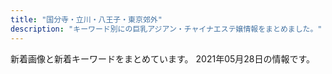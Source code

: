 ```yaml
---
title: "国分寺・立川・八王子・東京郊外"
description: "キーワード別にの巨乳アジアン・チャイナエステ嬢情報をまとめました。"
---
```


新着画像と新着キーワードをまとめています。
2021年05月28日の情報です。

<DmmAffiliateIns />
<KeywordTable
  shops={
    [
    {
        "img_links": [
            "http://pickliup.xyz/uploads/210410/1-21041015011V92.png",
            "http://pickliup.xyz/uploads/210410/1-210410151020557.jpg",
            "http://pickliup.xyz/uploads/allimg/210416/1-2104161J139.jpg",
            "http://pickliup.xyz/uploads/allimg/210410/1-210410163318.png",
            "http://pickliup.xyz/uploads/allimg/210426/1-210426095R7.jpg",
            "http://pickliup.xyz/uploads/allimg/210412/1-210412133I0.png",
            "http://pickliup.xyz/templets/default/picture/bg_header_1.jpg",
            "http://pickliup.xyz/uploads/210410/1-210410145I0M8.png",
            "http://pickliup.xyz/uploads/210426/1-21042609531E30.jpg",
            "http://pickliup.xyz/uploads/210410/1-210410150940511.jpg",
            "http://pickliup.xyz/uploads/210412/1-210412133GRD.png",
            "http://pickliup.xyz/uploads/210426/1-21042609564H05.jpg",
            "http://pickliup.xyz/uploads/allimg/210410/1-210410163308.png",
            "http://pickliup.xyz/uploads/210416/1-2104161J152264.jpg",
            "http://pickliup.xyz/uploads/allimg/210426/1-210426095S7.jpg"
        ],
        "keywords": {
            "85": 2,
            "86": 6,
            "E": 1,
            "89": 2,
            "C": 2,
            "D": 7
        },
        "name": "\u3082\u3082\u304b",
        "url": "http://pickliup.xyz/",
        "station": "\u4e45\u7c73\u5ddd\u99c5\u5357\u53e3"
    },
    {
        "station": "JR\u516b\u738b\u5b50\u99c5",
        "keywords": {
            "88": 1,
            "85": 1,
            "D": 8,
            "86": 5,
            "C": 28,
            "E": 2,
            "87": 4
        },
        "name": "\u30ad\u30e3\u30f3\u30c7\u30a3",
        "url": "http://candy.jpn.cm/",
        "img_links": [
            "http://candy.jpn.cm/images/girl-z2.jpg",
            "http://candy.jpn.cm/images/girl-z1.jpg",
            "http://candy.jpn.cm/images/room4.jpg",
            "http://candy.jpn.cm/photos/sites/67/2019/04/2019041107590969.jpg",
            "http://candy.jpn.cm/photos/sites/67/2020/10/2020100603095899.jpg",
            "http://candy.jpn.cm/images/mobile.png",
            "http://candy.jpn.cm/images/newface1.jpg",
            "http://candy.jpn.cm/photos/sites/67/2019/12/2019120305152125.jpg",
            "http://candy.jpn.cm/images/s_news.jpg",
            "http://candy.jpn.cm/photos/sites/67/2020/02/2020021006215846.jpg",
            "http://candy.jpn.cm/images/room2.jpg",
            "http://candy.jpn.cm/images/link1.jpg",
            "http://candy.jpn.cm/images/room3.jpg",
            "http://candy.jpn.cm/photos/sites/67/2019/08/201908010438494.jpg",
            "http://candy.jpn.cm/images/room5.jpg",
            "http://candy.jpn.cm/photos/sites/67/2019/04/2019042307544524.jpg",
            "http://candy.jpn.cm/photos/sites/67/2019/03/2019032204421232.jpg",
            "http://candy.jpn.cm/photos/sites/67/2019/06/2019061406141820.jpg",
            "http://candy.jpn.cm/photos/sites/67/2021/02/2021021608063326.jpg",
            "http://candy.jpn.cm/photos/sites/67/2019/03/201903220442120.jpg",
            "http://candy.jpn.cm/photos/sites/67/2019/06/2019060407164073.jpg",
            "http://candy.jpn.cm/images/staff01.jpg",
            "http://candy.jpn.cm/images/top.jpg"
        ]
    },
    {
        "name": "\u5bc4\u308a\u9053",
        "station": "JR\u56fd\u5206\u5bfa\u99c5\u5357\u53e3",
        "keywords": {},
        "url": "http://yorimichi.tyo.cm/",
        "img_links": []
    },
    {
        "img_links": [
            "http://www.sh-rirakw.xyz/uploads/210518/1-21051Q033054N.jpg",
            "http://www.sh-rirakw.xyz/images/girl_03.png",
            "http://www.sh-rirakw.xyz/images/001.jpg",
            "http://www.sh-rirakw.xyz/images/shishu_03.jpg",
            "http://www.sh-rirakw.xyz/uploads/allimg/210518/1-21051Q03246.jpg",
            "http://www.sh-rirakw.xyz/images/003.jpg",
            "http://www.sh-rirakw.xyz/uploads/210518/1-21051Q03425462.jpg",
            "http://www.sh-rirakw.xyz/plus/images/001.jpg",
            "http://www.sh-rirakw.xyz/images/girlx_top.png",
            "http://www.sh-rirakw.xyz/uploads/allimg/210518/1-21051Q03213.jpg",
            "http://www.sh-rirakw.xyz/uploads/allimg/210518/1-21051Q03316.jpg",
            "http://www.sh-rirakw.xyz/images/pagetop.png",
            "http://www.sh-rirakw.xyz/uploads/210518/1-21051Q03234441.jpg",
            "http://www.sh-rirakw.xyz/images/right_bottom.png",
            "http://www.sh-rirakw.xyz/images/tite-staff.png",
            "http://www.sh-rirakw.xyz/uploads/allimg/210518/1-21051Q03435.jpg",
            "http://www.sh-rirakw.xyz/images/002.jpg",
            "http://www.sh-rirakw.xyz/images/nei_03.png",
            "http://www.sh-rirakw.xyz/images/girl_top.png",
            "http://www.sh-rirakw.xyz/plus/images/003.jpg",
            "http://www.sh-rirakw.xyz/images/news_top.jpg",
            "http://www.sh-rirakw.xyz/plus/images/004.jpg",
            "http://www.sh-rirakw.xyz/images/girl_01.png",
            "http://www.sh-rirakw.xyz/uploads/190727/1-1ZHG456351U.jpg",
            "http://www.sh-rirakw.xyz/uploads/210518/1-21051Q03113327.jpg",
            "http://www.sh-rirakw.xyz/images/nei_01.png",
            "http://www.sh-rirakw.xyz/plus/images/002.jpg",
            "http://www.sh-rirakw.xyz/images/004.jpg",
            "http://www.sh-rirakw.xyz/uploads/210316/1-210316150424P3.jpg",
            "http://www.sh-rirakw.xyz/images/shishu_01.jpg",
            "http://www.sh-rirakw.xyz/uploads/190727/1-1ZHG50JV35.jpg",
            "http://www.sh-rirakw.xyz/images/right_top.png"
        ],
        "url": "http://www.sh-rirakw.xyz/",
        "name": "\u7e01",
        "station": "\u6e05\u702c\u99c5\u5357\u53e3",
        "keywords": {
            "86": 2,
            "D": 5,
            "88": 1,
            "\u80f8": 1,
            "85": 2
        }
    },
    {
        "url": "http://uuka.loveyaku.com/",
        "station": "JR\u516b\u738b\u5b50\u99c5\u5357\u53e3",
        "keywords": {
            "C": 7
        },
        "img_links": [
            "http://uuka.loveyaku.com/imgs/lunbo/photo03.jpg",
            "http://uuka.loveyaku.com/imgs/nav/nb03.png",
            "http://uuka.loveyaku.com/imgs/nav/nb05.png",
            "http://uuka.loveyaku.com/imgs/information.jpg",
            "http://uuka.loveyaku.com/imgs/nav/nb04.png",
            "http://uuka.loveyaku.com/imgs/nav/nb02.png",
            "http://uuka.loveyaku.com/imgs/bttel.png",
            "http://uuka.loveyaku.com/imgs/lunbo/photo01.jpg",
            "http://uuka.loveyaku.com/imgs/temp_boshu.jpg",
            "http://uuka.loveyaku.com/imgs/lunbo/photo04.jpg",
            "http://uuka.loveyaku.com/imgs/headline.png",
            "http://uuka.loveyaku.com/imgs/header.png",
            "http://uuka.loveyaku.com/imgs/nav/nb06.png",
            "http://uuka.loveyaku.com/imgs/nav/nb01.png",
            "http://uuka.loveyaku.com/imgs/lunbo/photo02.jpg",
            "http://uuka.loveyaku.com/imgs/bar_therapist.png",
            "http://uuka.loveyaku.com/imgs/address.png",
            "http://uuka.loveyaku.com/imgs/mobile.jpg"
        ],
        "name": "\u7652\u60a0\u83ef"
    },
    {
        "img_links": [
            "http://hanaki.jpn.mn/images/mobile.jpg",
            "http://hanaki.jpn.mn/photos/sites/47/2021/04/2021042306192644.jpg",
            "http://hanaki.jpn.mn/photos/sites/47/2021/03/2021031206380678.jpg",
            "http://hanaki.jpn.mn/photos/sites/47/2021/05/2021050702530279.jpg",
            "http://hanaki.jpn.mn/photos/sites/47/2020/12/2020120702070437.jpg",
            "http://hanaki.jpn.mn/images/service3.jpg",
            "http://hanaki.jpn.mn/images/room1.jpg",
            "http://hanaki.jpn.mn/images/service4.jpg",
            "http://hanaki.jpn.mn/photos/sites/47/2020/12/202012070207054.jpg",
            "http://hanaki.jpn.mn/photos/sites/47/2021/03/2021031206380692.jpg",
            "http://hanaki.jpn.mn/images/s_news.jpg",
            "http://hanaki.jpn.mn/images/s_service.png",
            "http://hanaki.jpn.mn/photos/sites/47/2020/12/202012230151467.jpg",
            "http://hanaki.jpn.mn/images/service1.jpg",
            "http://hanaki.jpn.mn/images/room3.jpg",
            "http://hanaki.jpn.mn/photos/sites/47/2021/05/2021050304122156.jpg",
            "http://hanaki.jpn.mn/images/info.jpg",
            "http://hanaki.jpn.mn/photos/sites/47/2020/10/2020100703405599.jpg",
            "http://hanaki.jpn.mn/images/s_staff.png",
            "http://hanaki.jpn.mn/images/s_pick.jpg",
            "http://hanaki.jpn.mn/images/service2.jpg",
            "http://hanaki.jpn.mn/photos/sites/47/2021/03/2021031206380713.jpg",
            "http://hanaki.jpn.mn/images/room4.jpg",
            "http://hanaki.jpn.mn/photos/sites/47/2020/10/2020100703405544.jpg",
            "http://hanaki.jpn.mn/images/top.jpg"
        ],
        "name": "\u6e80\u8db3\u7a7a\u9593",
        "station": "JR\u56fd\u5206\u5bfa\u99c5\u5357\u53e3",
        "keywords": {
            "D": 40,
            "E": 8,
            "87": 16,
            "88": 8,
            "86": 16,
            "84": 8,
            "C": 8,
            "85": 8
        },
        "url": "http://hanaki.jpn.mn/"
    },
    {
        "keywords": {},
        "img_links": [
            "http://www.moe-es.link/images/int2.jpg",
            "http://www.moe-es.link/images/int1.jpg",
            "http://www.moe-es.link/images/3.jpg",
            "http://www.moe-es.link/images/head.jpg",
            "http://www.moe-es.link/img/momoe1.jpg",
            "http://www.moe-es.link/images/1.jpg",
            "http://www.moe-es.link/images/interior_t.jpg",
            "http://www.moe-es.link/images/sys1.jpg",
            "http://www.moe-es.link/images/staff_t.jpg",
            "http://www.moe-es.link/img/yuyu1.jpg",
            "http://www.moe-es.link/img/mayumi1.jpg",
            "http://www.moe-es.link/images/2.jpg",
            "http://www.moe-es.link/images/news.jpg",
            "http://www.moe-es.link/images/sys2.jpg",
            "http://www.moe-es.link/images/info.jpg"
        ],
        "url": "http://www.moe-es.link/",
        "name": "\u840c",
        "station": "JR\u516b\u738b\u5b50\u99c5\u5317\u53e3"
    },
    {
        "station": "\u4e45\u7c73\u5ddd\u99c5\u5317\u53e3",
        "img_links": [
            "http://relax-esthe.pink/images/info.png",
            "http://relax-esthe.pink/images/friend.png",
            "http://relax-esthe.pink/images/blog_002.png",
            "http://relax-esthe.pink/images/cg01.jpg",
            "http://relax-esthe.pink/images/cg05.jpg",
            "http://relax-esthe.pink/images/link.png",
            "http://relax-esthe.pink/images/cg011.jpg",
            "http://relax-esthe.pink/images/acc.jpg",
            "http://relax-esthe.pink/images/home.png",
            "http://relax-esthe.pink/images/cg07.jpg",
            "http://relax-esthe.pink/images/gallery.png",
            "http://relax-esthe.pink/images/clear.png",
            "http://relax-esthe.pink/images/main-sp.jpg",
            "http://relax-esthe.pink/images/header3.png",
            "http://relax-esthe.pink/images/esthe2.jpg",
            "http://relax-esthe.pink/images/home_002.png",
            "http://relax-esthe.pink/images/cg06.jpg",
            "http://relax-esthe.pink/images/cg04.jpg",
            "http://relax-esthe.pink/images/esthe1.jpg",
            "http://relax-esthe.pink/images/sys.jpg",
            "http://relax-esthe.pink/images/staff.png",
            "http://relax-esthe.pink/images/esthe3.jpg",
            "http://relax-esthe.pink/images/cg03.jpg",
            "http://relax-esthe.pink/images/main1.jpg",
            "http://relax-esthe.pink/images/cg02.jpg"
        ],
        "url": "http://relax-esthe.pink/",
        "keywords": {
            "87": 4,
            "86": 24
        },
        "name": "Touch\uff5e\u30bf\u30c3\u30c1\uff5e"
    },
    {
        "url": "http://pikachu.ests.jp/",
        "station": "JR\u7acb\u5ddd\u99c5\u5357\u53e3",
        "img_links": [
            "http://pikachu.ests.jp/photos/sites/53/2020/04/2020042310542798.jpg",
            "http://pikachu.ests.jp/photos/sites/53/2020/10/202010131217588.jpg",
            "http://pikachu.ests.jp/photos/sites/53/2019/12/2019120812200274.jpg",
            "http://pikachu.ests.jp/photos/sites/53/2020/12/2020123109574053.jpg",
            "http://pikachu.ests.jp/photos/sites/53/2021/04/2021040715550869.jpg",
            "http://pikachu.ests.jp/photos/sites/53/2021/05/2021050712403935.jpg",
            "http://pikachu.ests.jp/photos/sites/53/2021/03/2021030114234646.jpg",
            "http://pikachu.ests.jp/photos/sites/53/2020/03/2020030410412043.jpg",
            "http://pikachu.ests.jp/images/tel.png",
            "http://pikachu.ests.jp/photos/sites/53/2019/12/2019120812194443.jpg",
            "http://pikachu.ests.jp/photos/sites/53/2019/12/2019120812205273.jpg",
            "http://pikachu.ests.jp/photos/sites/53/2021/03/2021033012191147.jpg",
            "http://pikachu.ests.jp/photos/sites/53/2020/08/2020082516123813.jpg",
            "http://pikachu.ests.jp/images/room3.jpg",
            "http://pikachu.ests.jp/images/room1.jpg",
            "http://pikachu.ests.jp/photos/sites/53/2021/04/2021041716521588.jpg",
            "http://pikachu.ests.jp/photos/sites/53/2019/12/2019120812211796.jpg",
            "http://pikachu.ests.jp/photos/sites/53/2020/06/2020060511580071.jpg",
            "http://pikachu.ests.jp/images/room2.jpg",
            "http://pikachu.ests.jp/photos/sites/53/2020/07/202007011646525.jpg",
            "http://pikachu.ests.jp/photos/sites/53/2021/03/2021030313272842.jpg",
            "http://pikachu.ests.jp/photos/sites/53/2020/10/2020102117055661.jpg",
            "http://pikachu.ests.jp/images/room4.jpg",
            "http://pikachu.ests.jp/images/s_cast.png",
            "http://pikachu.ests.jp/photos/sites/53/2021/05/202105271033548.jpg",
            "http://pikachu.ests.jp/images/line2.png",
            "http://pikachu.ests.jp/images/face.png",
            "http://pikachu.ests.jp/photos/sites/53/2020/05/2020052118140966.jpg",
            "http://pikachu.ests.jp/photos/sites/53/2020/08/2020080517483611.jpg",
            "http://pikachu.ests.jp/photos/sites/53/2020/07/2020071318331414.jpg",
            "http://pikachu.ests.jp/photos/sites/53/2020/07/202007021613567.jpg",
            "http://pikachu.ests.jp/photos/sites/53/2020/05/2020051218381818.jpg",
            "http://pikachu.ests.jp/photos/sites/53/2019/12/2019120812222495.jpg",
            "http://pikachu.ests.jp/images/end.png",
            "http://pikachu.ests.jp/photos/sites/53/2021/04/202104281343094.jpg",
            "http://pikachu.ests.jp/photos/sites/53/2021/03/2021031510384072.jpg",
            "http://pikachu.ests.jp/photos/sites/53/2021/05/2021051910514097.jpg",
            "http://pikachu.ests.jp/images/s_news.jpg",
            "http://pikachu.ests.jp/photos/sites/53/2021/03/2021031310450095.jpg",
            "http://pikachu.ests.jp/photos/sites/53/2019/12/2019120812225273.jpg",
            "http://pikachu.ests.jp/photos/sites/53/2019/12/2019120812213623.jpg",
            "http://pikachu.ests.jp/photos/sites/53/2021/01/2021010712394126.jpg",
            "http://pikachu.ests.jp/photos/sites/53/2019/12/2019120812233657.jpg",
            "http://pikachu.ests.jp/photos/sites/53/2019/12/2019120812240249.jpg",
            "http://pikachu.ests.jp/photos/sites/53/2020/05/202005031020591.jpg"
        ],
        "name": "\u30d4\u30ab\u30fb\u304a\u3061\u3085\uff5e",
        "keywords": {
            "87": 7,
            "83": 5,
            "86": 12,
            "E": 2,
            "85": 7,
            "C": 4,
            "D": 28,
            "84": 3
        }
    },
    {
        "img_links": [
            "http://www.banira-esthe.xyz/images/nav/nav-sys.jpg",
            "http://www.banira-esthe.xyz/images/index-miru_03.jpg",
            "http://www.banira-esthe.xyz/images/top/t4.jpg",
            "http://www.banira-esthe.xyz/images/s-bian.png",
            "http://www.banira-esthe.xyz/images/staff/4/mari.jpg",
            "http://www.banira-esthe.xyz/images/index-miru_21.jpg",
            "http://www.banira-esthe.xyz/images/top/t3.png",
            "http://www.banira-esthe.xyz/images/index-miru_18.jpg",
            "http://www.banira-esthe.xyz/images/staff/4/yuyu2.jpg",
            "http://www.banira-esthe.xyz/images/staff/neinei2.jpg",
            "http://www.banira-esthe.xyz/images/top/t6.jpg",
            "http://www.banira-esthe.xyz/images/images/images/news_01.jpg",
            "http://www.banira-esthe.xyz/images/nav/zhuyi.jpg",
            "http://www.banira-esthe.xyz/images/sys2.jpg",
            "http://www.banira-esthe.xyz/images/nav/nav-staff.jpg",
            "http://www.banira-esthe.xyz/images/staff/4/yuri.jpg",
            "http://www.banira-esthe.xyz/images/staff/4/2.jpg",
            "http://www.banira-esthe.xyz/images/nav/nav-job.jpg",
            "http://www.banira-esthe.xyz/images/images/images/news_03.jpg",
            "http://www.banira-esthe.xyz/images/index-miru_06.jpg",
            "http://www.banira-esthe.xyz/images/staff/4/ayumi.png",
            "http://www.banira-esthe.xyz/images/top/t2.png",
            "http://www.banira-esthe.xyz/images/staff/2/miki.jpg"
        ],
        "keywords": {},
        "station": "\u4fdd\u8c37\u99c5\u5357\u53e3",
        "name": "\u30d0\u30cb\u30e9",
        "url": "http://www.banira-esthe.xyz/"
    },
    {
        "url": "http://bijin.estms.info/",
        "station": "\u4e45\u7c73\u5ddd\u99c5\u5357\u53e3",
        "name": "\u30d4\u30f3\u30af\u30ac\u30fc\u30eb",
        "keywords": {},
        "img_links": [
            "http://bijin.estms.info/up/uploads/2020011707213997E7D3ED-E846-45D2-BE23-3A9EA27C99E5.jpeg",
            "http://bijin.estms.info/up/uploads/201910150727064AEE5CC2-79ED-4E66-9DE0-B5C435D880C2.jpeg",
            "http://bijin.estms.info/images/tel.png",
            "http://bijin.estms.info/images/r4.jpg",
            "http://bijin.estms.info/up/uploads/20191213191915F8D7E171-6B72-4E9D-BAE6-95764C2481B9.jpeg",
            "http://bijin.estms.info/up/uploads/20200712231007yuri.jpg",
            "http://bijin.estms.info/up/uploads/2020012010213518DC6BF5-40C1-4A5F-88A9-48EFDA79AC27.jpeg",
            "http://bijin.estms.info/images/r2.jpg",
            "http://bijin.estms.info/up/uploads/2020011123383520181216000901sor.jpg",
            "http://bijin.estms.info/images/r3.jpg",
            "http://bijin.estms.info/up/uploads/20201217003849rr.jpg",
            "http://bijin.estms.info/up/uploads/20190430125157XTFS2133.jpg",
            "http://bijin.estms.info/up/uploads/202001201021517F471254-F426-4D22-8198-E0392BEB2618.jpeg",
            "http://bijin.estms.info/up/uploads/20191118072033DC193570-75FC-4101-8931-9917C4584482.jpeg",
            "http://bijin.estms.info/up/uploads/20200406213536yuna.jpg",
            "http://bijin.estms.info/images/top_pickup.png",
            "http://bijin.estms.info/up/uploads/20190430121942RCKF3078.jpg",
            "http://bijin.estms.info/up/uploads/20210304174335yy.jpg",
            "http://bijin.estms.info/up/uploads/20190424151005haru.jpg",
            "http://bijin.estms.info/up/uploads/20190824212918LJJT6902.jpg",
            "http://bijin.estms.info/up/uploads/20200121001247FF252499-7BDC-480E-BC20-F0D33285CC2B.jpeg",
            "http://bijin.estms.info/up/newsimg/20201016160747mmexport1602828878412_mr1602829328944_mh1602831616134.jpg",
            "http://bijin.estms.info/up/uploads/20200406213506raki.jpg",
            "http://bijin.estms.info/up/uploads/201911051624233BB9B4A5-25B8-4ACA-A6C4-B819FAC4075C.jpeg",
            "http://bijin.estms.info/up/uploads/20201217003900rr1.jpg",
            "http://bijin.estms.info/up/uploads/20191106204707A3EB6328-3B05-4BE7-8E96-27A1C6F46231.jpeg",
            "http://bijin.estms.info/up/uploads/20190602230156image.jpeg",
            "http://bijin.estms.info/up/newsimg/20210303031951mmexport1614662969615_mr1614705824817_mh1614708399542.jpg",
            "http://bijin.estms.info/up/uploads/20210520233443mi.jpg",
            "http://bijin.estms.info/up/uploads/20201005203401thumbnail_IMG_6686.jpg",
            "http://bijin.estms.info/up/uploads/2020011123332722.jpg",
            "http://bijin.estms.info/up/newsimg/20201130213044yum.jpg",
            "http://bijin.estms.info/up/uploads/20200117072212A6B1AABA-580A-476E-9289-473C6EBAEAEA.jpeg",
            "http://bijin.estms.info/up/uploads/20201008173812y1.jpg",
            "http://bijin.estms.info/up/uploads/20210304174253yum.jpg",
            "http://bijin.estms.info/up/uploads/2019110620470700D464B9-FADE-417C-B2D3-ADCCA8F79F09.jpeg",
            "http://bijin.estms.info/up/uploads/20200819222125miko.jpg",
            "http://bijin.estms.info/up/uploads/202001210012472FD8035D-E181-4CC8-91C9-411154468BE0.jpeg",
            "http://bijin.estms.info/up/uploads/20200903200139IMG_6628.jpg",
            "http://bijin.estms.info/up/uploads/20201220222426y.jpg",
            "http://bijin.estms.info/up/uploads/20190602230214image.jpeg",
            "http://bijin.estms.info/up/uploads/202005180731156A797D2C-B69E-4345-B776-BA05CAB5E487.jpeg",
            "http://bijin.estms.info/up/uploads/20190831100054image.jpeg",
            "http://bijin.estms.info/up/uploads/20190424151005har.jpg",
            "http://bijin.estms.info/images/t2.jpg",
            "http://bijin.estms.info/up/uploads/20210304174315yy1.jpg",
            "http://bijin.estms.info/up/newsimg/20201128150654mmexport1606540655903.jpg",
            "http://bijin.estms.info/up/uploads/20201008173803y.jpg",
            "http://bijin.estms.info/up/uploads/20190829230957hani.jpg",
            "http://bijin.estms.info/up/uploads/20190310191122emi1.jpg",
            "http://bijin.estms.info/up/uploads/20210218144912ai.jpg",
            "http://bijin.estms.info/up/uploads/20191014225239rina.jpg",
            "http://bijin.estms.info/up/uploads/20191015072706274D8AA4-F27F-41E1-B40F-28CEEDCC8339.jpeg",
            "http://bijin.estms.info/up/newsimg/20201219120625mmexport1608274227813_mr1608275553768.jpg",
            "http://bijin.estms.info/up/uploads/20191002121121328B75FF-E54B-4F1A-999B-05804A859FE6.jpeg",
            "http://bijin.estms.info/up/uploads/20191017072128216A9A55-5AC4-4940-835D-FB551634C6E6.jpeg",
            "http://bijin.estms.info/up/uploads/20200819222125mik.jpg",
            "http://bijin.estms.info/up/uploads/201910170721068B044B14-FAA2-4575-B987-3D0C526278FB.jpeg",
            "http://bijin.estms.info/up/uploads/20201016170513h.jpg",
            "http://bijin.estms.info/up/uploads/20180107000626image.jpeg",
            "http://bijin.estms.info/up/uploads/201912132254460EDB9A1F-C26F-42D3-9D9F-4859D6ACF118.jpeg",
            "http://bijin.estms.info/up/uploads/20200406213527yuna1.jpg",
            "http://bijin.estms.info/up/uploads/202002032232405E8F4BDF-8802-4EBC-A1EF-AD51378519E7.jpeg",
            "http://bijin.estms.info/up/uploads/20190626204244naaa.jpg",
            "http://bijin.estms.info/up/uploads/20190824212918DWZR9680.jpg",
            "http://bijin.estms.info/up/uploads/20191118072051423B39CB-95FB-4F88-B6F9-237745081B01.jpeg",
            "http://bijin.estms.info/up/uploads/20190626204244naa.jpg",
            "http://bijin.estms.info/up/uploads/20191213191915E4816BC5-8C62-407B-A6ED-C87D0F0F46EC.jpeg",
            "http://bijin.estms.info/up/uploads/20200406213449ai1.jpg",
            "http://bijin.estms.info/up/uploads/20190611075507image.jpeg",
            "http://bijin.estms.info/up/newsimg/20210331004107mi.jpg",
            "http://bijin.estms.info/up/uploads/20190512145422ai.jpg",
            "http://bijin.estms.info/up/uploads/20201005203352thumbnail_IMG_6687.jpg",
            "http://bijin.estms.info/up/newsimg/20210217123132MYXJ_20210209211243608_fast_mh1613462872557.jpg",
            "http://bijin.estms.info/up/uploads/20200406213457ai.jpg",
            "http://bijin.estms.info/up/uploads/201912021030562C17E879-4CFB-416F-A8C4-2951B0F2205B.jpeg",
            "http://bijin.estms.info/up/newsimg/20201215212952B612Kaji_20201203_130112_040_mh1606968582446.jpg",
            "http://bijin.estms.info/up/uploads/2019121319191596C90C3E-6F98-4408-8DB6-F1278D52BEF8.jpeg",
            "http://bijin.estms.info/up/uploads/20190310191122emi.jpg",
            "http://bijin.estms.info/up/uploads/20190611075455image.jpeg",
            "http://bijin.estms.info/up/uploads/201911180721076EB6EE65-B4D3-49CC-B10D-FFCADDD8F51D.jpeg",
            "http://bijin.estms.info/up/uploads/20210304174301ym.jpg",
            "http://bijin.estms.info/up/uploads/20191002121102E9E57D38-E21B-4027-92DB-F139042F686A.jpeg",
            "http://bijin.estms.info/images/r1.jpg",
            "http://bijin.estms.info/up/uploads/20200730001205eri.jpg",
            "http://bijin.estms.info/up/uploads/202002032232405330A00F-9036-47F6-9444-FEF00ACC443C.jpeg",
            "http://bijin.estms.info/up/uploads/20191028175611nene.jpg",
            "http://bijin.estms.info/up/uploads/20201220222426yu.jpg"
        ]
    },
    {
        "url": "https://bijinkan.tyo.cm/",
        "station": "JR\u7acb\u5ddd\u99c5\u5357\u53e3",
        "keywords": {
            "87": 12,
            "D": 20,
            "85": 8,
            "86": 8,
            "E": 8
        },
        "name": "\u7f8e\u4eba\u9928",
        "img_links": [
            "https://bijinkan.tyo.cm/images/side_link03.png",
            "https://bijinkan.tyo.cm/images/room3.jpg",
            "https://bijinkan.tyo.cm/photos/sites/85/2021/03/2021032818520654.jpg",
            "https://bijinkan.tyo.cm/photos/sites/85/2020/12/2020120309223278.jpg",
            "https://bijinkan.tyo.cm/photos/sites/85/2020/12/2020120309222824.jpg",
            "https://bijinkan.tyo.cm/photos/sites/85/2020/12/2020120309222649.jpg",
            "https://bijinkan.tyo.cm/images/mainimg01.png",
            "https://bijinkan.tyo.cm/images/room1.jpg",
            "https://bijinkan.tyo.cm/images/ico01.png",
            "https://bijinkan.tyo.cm/images/side_link02.png",
            "https://bijinkan.tyo.cm/photos/sites/85/2020/12/2020120807014646.jpg",
            "https://bijinkan.tyo.cm/images/mainimg02.png",
            "https://bijinkan.tyo.cm/photos/sites/85/2020/12/2020120309222524.jpg",
            "https://bijinkan.tyo.cm/photos/sites/85/2020/12/202012030922277.jpg",
            "https://bijinkan.tyo.cm/photos/sites/85/2020/12/2020120309223173.jpg",
            "https://bijinkan.tyo.cm/images/acc3.jpg",
            "https://bijinkan.tyo.cm/photos/sites/85/2020/12/2020120309222952.jpg",
            "https://bijinkan.tyo.cm/images/side_link01.png",
            "https://bijinkan.tyo.cm/images/acc4.jpg",
            "https://bijinkan.tyo.cm/photos/sites/85/2021/04/2021040917195789.jpg",
            "https://bijinkan.tyo.cm/images/room2.jpg",
            "https://bijinkan.tyo.cm/photos/sites/85/2020/12/2020120309223034.jpg",
            "https://bijinkan.tyo.cm/images/room4.jpg",
            "https://bijinkan.tyo.cm/images/acc1.jpg",
            "https://bijinkan.tyo.cm/photos/sites/85/2021/03/2021032818520041.jpg",
            "https://bijinkan.tyo.cm/images/acc2.jpg"
        ]
    },
    {
        "station": "\u4eac\u738b\u516b\u738b\u5b50\u99c5",
        "img_links": [
            "http://yume-yuri.info/images/r1.jpg",
            "http://yume-yuri.info/images/baner1.jpg",
            "http://yume-yuri.info/images/g5.jpg",
            "http://yume-yuri.info/images/mobile.jpg",
            "http://yume-yuri.info/images/r2.jpg",
            "http://yume-yuri.info/images/yuki.jpg",
            "http://yume-yuri.info/images/r3.jpg",
            "http://yume-yuri.info/images/r6.jpg",
            "http://yume-yuri.info/images/g2.jpg",
            "http://yume-yuri.info/images/momo.jpg",
            "http://yume-yuri.info/images/g3.jpg",
            "http://yume-yuri.info/images/g4.jpg",
            "http://yume-yuri.info/images/baner2.jpg",
            "http://yume-yuri.info/images/r4.jpg",
            "http://yume-yuri.info/images/g1.jpg",
            "http://yume-yuri.info/images/r5.jpg"
        ],
        "url": "http://yume-yuri.info/",
        "keywords": {},
        "name": "\u5922\u767e\u5408"
    },
    {
        "img_links": [
            "https://yuruca.com/wp-content/themes/este/img/top-img05.png",
            "https://yuruca.com/wp-content/uploads/2019/06/89765yuru.jpg",
            "https://yuruca.com/wp-content/uploads/2017/12/222222222222222221.jpg",
            "https://yuruca.com/wp-content/uploads/2019/06/4567yuru.jpg",
            "https://yuruca.com/wp-content/themes/este/img/top-img06.png",
            "https://yuruca.com/wp-content/themes/este/img/top-img01.png",
            "https://yuruca.com/wp-content/uploads/2021/04/4070DC2F-B6C2-458D-A1B2-CD6930C64D34.jpeg",
            "https://yuruca.com/wp-content/themes/este/img/top-img08.png",
            "https://yuruca.com/wp-content/themes/este/img/1.jpg",
            "https://yuruca.com/wp-content/themes/este/img/2.jpg",
            "https://yuruca.com/wp-content/themes/este/img/4.jpg",
            "https://yuruca.com/wp-content/themes/este/img/call.png",
            "https://yuruca.com/wp-content/themes/este/img/top-img02.png",
            "https://yuruca.com/wp-content/themes/este/img/tel_footer.png",
            "https://yuruca.com/wp-content/uploads/2019/06/45678yuru.jpg",
            "https://yuruca.com/wp-content/uploads/2020/01/28917lucia.jpg",
            "https://yuruca.com/wp-content/themes/este/img/top-img07.png",
            "https://yuruca.com/wp-content/themes/este/img/tel_header.png",
            "https://yuruca.com/wp-content/themes/este/img/3.jpg",
            "https://yuruca.com/wp-content/themes/este/img/top-img03.png"
        ],
        "station": "\u516b\u738b\u5b50\u99c5\u5357\u53e3",
        "url": "https://yuruca.com/",
        "name": "Yuru\u9999 \u30e6\u30eb\u30ab",
        "keywords": {
            "E": 3,
            "D": 9,
            "\u30bb\u30af\u30b7\u30fc": 2
        }
    },
    {
        "url": "https://www.akasuriya.org/",
        "keywords": {},
        "img_links": [
            "https://static.wixstatic.com/media/cda177_97b39967e0fb4860b7ddf1b402516741~mv2_d_5760_3840_s_4_2.jpg",
            "https://static.wixstatic.com/media/49fc95_0f2106c630074f6dbce7d28fd3f5bc84~mv2_d_6000_3376_s_4_2.jpg",
            "https://static.wixstatic.com/media/49fc95_2899b6e0ea7a4cc7b95b99f6fe67d30e~mv2_d_3801_2207_s_2.jpeg",
            "https://static.wixstatic.com/media/49fc95_444f73c8dba945fab71a1648f25a9e58~mv2_d_6000_3376_s_4_2.jpg",
            "https://static.wixstatic.com/media/cda177_ff0f23b7b7ab47e5a5504bddb2fee88a~mv2_d_7040_3733_s_4_2.jpg"
        ],
        "name": "\u30a2\u30ab\u30b9\u30ea\u5c4b",
        "station": "JR\u516b\u738b\u5b50\u99c5\u5317\u53e3"
    },
    {
        "url": "http://sln-heal.com/",
        "keywords": {
            "C": 14
        },
        "name": "\u304d\u3089\u3089",
        "station": "\u3072\u3070\u308a\u30f6\u4e18\u99c5\u5357\u53e3",
        "img_links": [
            "http://sln-heal.com/img/att.png",
            "http://sln-heal.com/staff/aya/01.jpg",
            "http://sln-heal.com/staff/sizuka/01.jpg",
            "http://sln-heal.com/staff/yuki/01.jpg",
            "http://sln-heal.com/pic/topimg3.png",
            "http://sln-heal.com/pic/head.jpg",
            "http://sln-heal.com/pic/topimg2.png",
            "http://sln-heal.com/img/ttl_rec.png",
            "http://sln-heal.com/staff/risa/01.jpg",
            "http://sln-heal.com/staff/aya/01mb.jpg",
            "http://sln-heal.com/staff/yuki/01mb.jpg",
            "http://sln-heal.com/staff/momo/01.jpg",
            "http://sln-heal.com/img/ttl_staff.jpg",
            "http://sln-heal.com/staff/risa/01mb.jpg",
            "http://sln-heal.com/pic/topimg4.png",
            "http://sln-heal.com/pic/topimg1.png",
            "http://sln-heal.com/img/ttl_mobile.png",
            "http://sln-heal.com/staff/momo/01mb.jpg",
            "http://sln-heal.com/staff/sizuka/01mb.jpg",
            "http://sln-heal.com/i/files/homeimg.jpg",
            "http://sln-heal.com/pic/topimg5.png"
        ]
    },
    {
        "name": "Sweet love",
        "img_links": [
            "https://sweet-love.xyz.mn/photos/sites/76/2021/05/2021052211275987.jpg",
            "https://sweet-love.xyz.mn/images/top.png",
            "https://sweet-love.xyz.mn/photos/sites/76/2021/05/2021050511173956.jpg",
            "https://sweet-love.xyz.mn/photos/sites/76/2020/12/2020121513294186.jpg",
            "https://sweet-love.xyz.mn/images/room4.jpg",
            "https://sweet-love.xyz.mn/photos/sites/76/2021/05/2021050514490638.jpg",
            "https://sweet-love.xyz.mn/images/room3.jpg",
            "https://sweet-love.xyz.mn/images/s_staff.jpg",
            "https://sweet-love.xyz.mn/images/room1.jpg",
            "https://sweet-love.xyz.mn/photos/sites/76/2020/11/2020111210034766.jpg",
            "https://sweet-love.xyz.mn/images/news.jpg",
            "https://sweet-love.xyz.mn/images/bjs2.jpg",
            "https://sweet-love.xyz.mn/photos/sites/76/2021/01/202101151715002.jpg",
            "https://sweet-love.xyz.mn/images/girl-z2.jpg",
            "https://sweet-love.xyz.mn/images/room2.jpg",
            "https://sweet-love.xyz.mn/images/bjs.jpg",
            "https://sweet-love.xyz.mn/images/mail.jpg",
            "https://sweet-love.xyz.mn/images/mobile.jpg",
            "https://sweet-love.xyz.mn/photos/sites/76/2020/11/2020111210244955.jpg",
            "https://sweet-love.xyz.mn/photos/sites/76/2020/11/2020111108440477.jpg",
            "https://sweet-love.xyz.mn/photos/sites/76/2021/01/2021020219091971.jpg",
            "https://sweet-love.xyz.mn/photos/sites/76/2020/11/2020111210044418.jpg",
            "https://sweet-love.xyz.mn/photos/sites/76/2021/04/2021041216252849.jpg",
            "https://sweet-love.xyz.mn/images/s_link.jpg",
            "https://sweet-love.xyz.mn/images/girl-z1.jpg"
        ],
        "keywords": {
            "C": 20,
            "83": 1,
            "87": 4,
            "85": 5,
            "D": 9,
            "E": 1,
            "84": 1
        },
        "station": "\u6e05\u702c\u99c5\u5317\u53e3",
        "url": "https://sweet-love.xyz.mn/"
    },
    {
        "keywords": {},
        "station": "JR\u56fd\u5206\u5bfa\u99c5",
        "name": "Sweet Honey \u30b9\u30a6\u30a3\u30fc\u30c8. \u30cf\u30cb\u30fc",
        "url": "http://sh-akasur.work/",
        "img_links": [
            "http://sh-akasur.work/templets/default/picture/head.jpg",
            "http://sh-akasur.work/uploads/190228/1-1Z22Q51242136.png",
            "http://sh-akasur.work/uploads/180620/1-1P620101629244.png",
            "http://sh-akasur.work/templets/default/picture/rec1.png",
            "http://sh-akasur.work/uploads/180620/1-1P62010193X63.jpg",
            "http://sh-akasur.work/uploads/allimg/180620/sys.png",
            "http://sh-akasur.work/templets/default/picture/interior_t.jpg",
            "http://sh-akasur.work/templets/default/picture/news.jpg",
            "http://sh-akasur.work/templets/default/picture/staff_t.jpg",
            "http://sh-akasur.work/uploads/180620/1-1P62010154K00.png",
            "http://sh-akasur.work/uploads/190228/1-1Z22Q51020F4.jpg",
            "http://sh-akasur.work/uploads/210310/1-21031012560V58.jpg"
        ]
    },
    {
        "url": "http://hi-msg.com/nikoly/",
        "name": "Nikoly\uff5e\u4e8c\u30b3\u30ea\u30fc",
        "keywords": {},
        "img_links": [
            "http://hi-msg.com/nikoly/img/p-0.png",
            "http://hi-msg.com/nikoly/img/p-3.png",
            "http://hi-msg.com/nikoly/img/p-1.png",
            "http://hi-msg.com/nikoly/img/p-12.png",
            "http://hi-msg.com/nikoly/img/p-2.png",
            "http://hi-msg.com/nikoly/img/p-5.png",
            "http://hi-msg.com/nikoly/img/p-9.png",
            "http://hi-msg.com/nikoly/img/p-4.png",
            "http://hi-msg.com/nikoly/img/p-11.png",
            "http://hi-msg.com/nikoly/img/s0.png",
            "http://hi-msg.com/nikoly/img/p-7.png",
            "http://hi-msg.com/nikoly/img/tel.jpg",
            "http://hi-msg.com/nikoly/img/s2.png",
            "http://hi-msg.com/nikoly/img/botton.jpg",
            "http://hi-msg.com/nikoly/img/p-8.png",
            "http://hi-msg.com/nikoly/img/p-4-1.png",
            "http://hi-msg.com/nikoly/img/p-10.png",
            "http://hi-msg.com/nikoly/img/p-6.png"
        ],
        "station": "\u3072\u3070\u308a\u30f6\u4e18\u99c5\u5317\u53e3"
    },
    {
        "keywords": {
            "86": 1,
            "C": 6,
            "D": 7,
            "F": 1,
            "87": 1,
            "85": 5
        },
        "name": "\u30b9\u30d1\u30c6\u30a3\u30a2\u30e9",
        "station": "JR\u56fd\u5206\u5bfa\u99c5\u5357\u53e3",
        "url": "http://civerme.xyz/",
        "img_links": [
            "http://civerme.xyz/uploads/201019/1-20101Z92039125.jpg",
            "http://civerme.xyz/picture/top.jpg",
            "http://civerme.xyz/picture/s_shedule.jpg",
            "http://civerme.xyz/uploads/210526/1-21052610445M35.jpg",
            "http://civerme.xyz/uploads/201202/1-20120216421YH.jpg",
            "http://civerme.xyz/uploads/201202/1-20120216420L39.jpg",
            "http://civerme.xyz/picture/room1.jpg",
            "http://civerme.xyz/picture/room3.jpg",
            "http://civerme.xyz/uploads/201202/1-2012021641401A.jpg",
            "http://civerme.xyz/uploads/201019/1-20101Z924202Z.jpg",
            "http://civerme.xyz/picture/s_news.jpg",
            "http://civerme.xyz/picture/room2.jpg",
            "http://civerme.xyz/uploads/201202/1-201202164131N6.jpg",
            "http://civerme.xyz/uploads/210208/1-21020P93G2449.jpg",
            "http://civerme.xyz/picture/s_staff.jpg",
            "http://civerme.xyz/uploads/210208/1-21020P93503304.jpg",
            "http://civerme.xyz/uploads/210526/1-21052610451G46.jpg",
            "http://civerme.xyz/picture/room4.jpg",
            "http://civerme.xyz/uploads/201019/1-20101Z9244E07.jpg"
        ]
    },
    {
        "url": "https://es-cream.tokyo/",
        "img_links": [
            "https://es-cream.tokyo/wp-content/uploads/2019/12/WeChat-Image_20191223160307.jpg",
            "https://es-cream.tokyo/wp-content/uploads/2020/07/WeChat-Image_20200703123629.jpg",
            "http://es-cream.tokyo/wp-content/uploads/2019/12/1ed5c1c5fbbb849a52bb037f487dfb48.png",
            "https://es-cream.tokyo/wp-content/uploads/2020/10/WeChat-Image_20201016173923-500x750.jpg",
            "https://es-cream.tokyo/wp-content/themes/template-salon2/images/main-img.jpg",
            "https://es-cream.tokyo/wp-content/uploads/2021/05/WeChat-Image_20210506193804.jpg",
            "https://es-cream.tokyo/wp-content/uploads/2019/07/WeChat-Image_20190706201522.jpg",
            "https://es-cream.tokyo/wp-content/uploads/2019/06/WeChat-Image_20190607173911.jpg",
            "https://es-cream.tokyo/wp-content/uploads/2020/07/WeChat-Image_20200703123637.jpg",
            "https://es-cream.tokyo/wp-content/uploads/2020/10/WeChat-Image_20201016173923.jpg",
            "https://es-cream.tokyo/wp-content/uploads/2019/12/WeChat-Image_20191206183034.jpg",
            "https://es-cream.tokyo/wp-content/themes/template-salon2/images/campaign-bnr.png",
            "https://es-cream.tokyo/wp-content/uploads/2020/08/WeChat-Image_20200829205256.jpg",
            "https://es-cream.tokyo/wp-content/uploads/2020/04/WeChat-Image_20200413174323.jpg",
            "https://es-cream.tokyo/wp-content/uploads/2019/08/WeChat-Image_20190827142201.jpg",
            "https://es-cream.tokyo/wp-content/uploads/2021/02/WeChat-Image_20210218174257.jpg",
            "https://es-cream.tokyo/wp-content/uploads/2021/02/WeChat-Image_20210218174311.jpg",
            "https://es-cream.tokyo/wp-content/uploads/2019/03/WeChat-Image_20190330130050-205x300.jpg",
            "https://es-cream.tokyo/wp-content/uploads/2020/04/WeChat-Image_20200409165811.jpg",
            "https://es-cream.tokyo/wp-content/uploads/2019/07/WeChat-Image_20190703174151-200x300.jpg",
            "https://es-cream.tokyo/wp-content/uploads/2020/12/WeChat-Image_20201211200327-200x300.jpg",
            "https://es-cream.tokyo/wp-content/uploads/2019/09/WeChat-Image_20191017130455-200x300.jpg",
            "https://es-cream.tokyo/wp-content/uploads/2019/04/WeChat-Image_20190417211734.jpg",
            "https://es-cream.tokyo/wp-content/uploads/2020/08/WeChat-Image_20200829205301.jpg",
            "https://es-cream.tokyo/wp-content/uploads/2020/12/WeChat-Image_20201204132408.jpg",
            "https://es-cream.tokyo/wp-content/uploads/2021/05/WeChat-Image_20210506193811.jpg",
            "https://es-cream.tokyo/wp-content/uploads/2019/04/WeChat-Image_20190417211734-235x300.jpg",
            "https://es-cream.tokyo/wp-content/uploads/2019/07/WeChat-Image_20190729162551.jpg",
            "https://es-cream.tokyo/wp-content/uploads/2019/09/WeChat-Image_20190911125852-200x300.jpg",
            "https://es-cream.tokyo/wp-content/uploads/2019/09/WeChat-Image_20190911125852.jpg",
            "https://es-cream.tokyo/wp-content/uploads/2019/03/WeChat-Image_20190323191717-223x300.jpg",
            "https://es-cream.tokyo/wp-content/uploads/2019/08/WeChat-Image_20190827142201-200x300.jpg",
            "https://es-cream.tokyo/wp-content/uploads/2019/02/WeChat-Image_20190201215450.jpg",
            "https://es-cream.tokyo/wp-content/uploads/2020/03/WeChat-Image_20200311180435.jpg",
            "https://es-cream.tokyo/wp-content/uploads/2020/03/WeChat-Image_20200311180435-200x300.jpg",
            "https://es-cream.tokyo/wp-content/uploads/2019/02/1WeChat-Image_20190201215504.jpg",
            "https://es-cream.tokyo/wp-content/uploads/2019/06/WeChat-Image_20190610230334.jpg",
            "https://es-cream.tokyo/wp-content/themes/template-salon2/images/news-ttl.jpg",
            "https://es-cream.tokyo/wp-content/uploads/2019/03/WeChat-Image_20190323191717-762x1024.jpg",
            "https://es-cream.tokyo/wp-content/uploads/2019/02/WeChat-Image_20190201215504.jpg",
            "https://es-cream.tokyo/wp-content/uploads/2019/05/WeChat-Image_20190517141820.jpg",
            "https://es-cream.tokyo/wp-content/uploads/2019/03/WeChat-Image_20190330130050.jpg",
            "https://es-cream.tokyo/wp-content/uploads/2021/01/WeChat-Image_20210112112948-200x300.jpg",
            "https://es-cream.tokyo/wp-content/uploads/2019/06/WeChat-Image_20190607173916.jpg",
            "https://es-cream.tokyo/wp-content/uploads/2019/03/WeChat-Image_20190323191717.jpg",
            "https://es-cream.tokyo/wp-content/uploads/2019/09/WeChat-Image_20191017130455.jpg",
            "https://es-cream.tokyo/wp-content/uploads/2019/07/WeChat-Image_20190703174151.jpg",
            "https://es-cream.tokyo/wp-content/uploads/2019/03/WeChat-Image_20190313150944-232x300.jpg",
            "https://es-cream.tokyo/wp-content/themes/template-salon2/images/newface-ttl.jpg",
            "https://es-cream.tokyo/wp-content/themes/template-salon2/images/main-img3.jpg",
            "https://es-cream.tokyo/wp-content/uploads/2021/02/WeChat-Image_20210218174257-200x300.jpg",
            "https://es-cream.tokyo/wp-content/uploads/2020/04/WeChat-Image_20200409165808.jpg",
            "https://es-cream.tokyo/wp-content/uploads/2019/03/WeChat-Image_20190330130038-698x1024.jpg",
            "https://es-cream.tokyo/wp-content/themes/template-salon2/images/info.png",
            "https://es-cream.tokyo/wp-content/uploads/2019/07/WeChat-Image_20190729162551-200x300.jpg",
            "https://es-cream.tokyo/wp-content/uploads/2021/01/WeChat-Image_20210112113002.jpg",
            "https://es-cream.tokyo/wp-content/uploads/2019/02/1WeChat-Image_20190201215450.jpg",
            "https://es-cream.tokyo/wp-content/uploads/2019/03/WeChat-Image_20190309113402-215x300.jpg",
            "https://es-cream.tokyo/wp-content/uploads/2019/11/WeChat-Image_20191125122405.jpg",
            "https://es-cream.tokyo/wp-content/uploads/2019/07/WeChat-Image_20190706201522-200x300.jpg",
            "https://es-cream.tokyo/wp-content/uploads/2020/12/WeChat-Image_20201211200333.jpg",
            "https://es-cream.tokyo/wp-content/uploads/2020/12/WeChat-Image_20201204132408-200x300.jpg",
            "https://es-cream.tokyo/wp-content/uploads/2020/04/WeChat-Image_20200409165754.jpg",
            "https://es-cream.tokyo/wp-content/uploads/2019/10/WeChat-Image_20191021151113.jpg",
            "https://es-cream.tokyo/wp-content/uploads/2021/01/WeChat-Image_20210112112948.jpg",
            "https://es-cream.tokyo/wp-content/themes/template-salon2/images/m-info.png",
            "https://es-cream.tokyo/wp-content/uploads/2020/10/WeChat-Image_20201016173923-1.jpg",
            "https://es-cream.tokyo/wp-content/uploads/2020/02/WeChat-Image_20200210121526.jpg",
            "https://es-cream.tokyo/wp-content/themes/template-salon2/images/main-img2.jpg",
            "https://es-cream.tokyo/wp-content/uploads/2019/03/WeChat-Image_20190330130038.jpg",
            "https://es-cream.tokyo/wp-content/uploads/2020/12/WeChat-Image_20201211200327.jpg",
            "https://es-cream.tokyo/wp-content/uploads/2019/03/WeChat-Image_20190330130038-205x300.jpg"
        ],
        "name": "\u516b\u738b\u5b50\u871c\u5922",
        "keywords": {
            "E": 25,
            "F": 2,
            "D": 27,
            "87": 5,
            "85": 40,
            "86": 9
        },
        "station": "JR\u516b\u738b\u5b50\u99c5\u5317\u53e3"
    },
    {
        "img_links": [
            "http://www.bali.mensnv.com/files/015.jpg",
            "http://www.bali.mensnv.com/sp/menu/interior.jpg",
            "http://www.bali.mensnv.com/files/017.jpg",
            "http://www.bali.mensnv.com/files/012.jpg",
            "http://www.bali.mensnv.com/sp/images/pc.jpg",
            "http://www.bali.mensnv.com/images/int1.png",
            "http://www.bali.mensnv.com/sp/images/footer.jpg",
            "http://www.bali.mensnv.com/files/010-02.jpg",
            "http://www.bali.mensnv.com/sp/images/news.jpg",
            "http://www.bali.mensnv.com/images/link_t.png",
            "http://www.bali.mensnv.com/files/006-02.jpg",
            "http://www.bali.mensnv.com/images/head.jpg",
            "http://www.bali.mensnv.com/files/004-02.jpg",
            "http://www.bali.mensnv.com/files/001.jpg",
            "http://www.bali.mensnv.com/files/011-02.jpg",
            "http://www.bali.mensnv.com/sp/images/head.jpg",
            "http://www.bali.mensnv.com/files/007-02.jpg",
            "http://www.bali.mensnv.com/images/sys1.png",
            "http://www.bali.mensnv.com/files/008.jpg",
            "http://www.bali.mensnv.com/files/017-02.jpg",
            "http://www.bali.mensnv.com/images/sys3.png",
            "http://www.bali.mensnv.com/images/mobile.jpg",
            "http://www.bali.mensnv.com/images/staff_t.png",
            "http://www.bali.mensnv.com/files/004.jpg",
            "http://www.bali.mensnv.com/images/news.jpg",
            "http://www.bali.mensnv.com/files/014-02.jpg",
            "http://www.bali.mensnv.com/files/014.jpg",
            "http://www.bali.mensnv.com/files/008-02.jpg",
            "http://www.bali.mensnv.com/images/rec1.png",
            "http://www.bali.mensnv.com/images/line.png",
            "http://www.bali.mensnv.com/sp/images/tel.jpg",
            "http://www.bali.mensnv.com/files/016-02.jpg",
            "http://www.bali.mensnv.com/sp/images/time.jpg",
            "http://www.bali.mensnv.com/sp/images/staff_t.jpg",
            "http://www.bali.mensnv.com/images/int2.png",
            "http://www.bali.mensnv.com/files/003.jpg",
            "http://www.bali.mensnv.com/images/sys2.png",
            "http://www.bali.mensnv.com/files/013.jpg",
            "http://www.bali.mensnv.com/sp/images/topgirl.jpg",
            "http://www.bali.mensnv.com/files/009-02.jpg",
            "http://www.bali.mensnv.com/files/010.jpg",
            "http://www.bali.mensnv.com/images/ta.jpg",
            "http://www.bali.mensnv.com/sp/images/interior_t.jpg",
            "http://www.bali.mensnv.com/images/interior_t.png",
            "http://www.bali.mensnv.com/files/015-02.jpg",
            "http://www.bali.mensnv.com/files/006.jpg",
            "http://www.bali.mensnv.com/files/007.jpg",
            "http://www.bali.mensnv.com/images/rec2.png",
            "http://www.bali.mensnv.com/sp/images/link_t.jpg",
            "http://www.bali.mensnv.com/files/001-02.jpg",
            "http://www.bali.mensnv.com/files/012-02.jpg",
            "http://www.bali.mensnv.com/files/016.jpg",
            "http://www.bali.mensnv.com/sp/menu/staff.jpg",
            "http://www.bali.mensnv.com/sp/images/newsb.jpg",
            "http://www.bali.mensnv.com/images/sm.jpg",
            "http://www.bali.mensnv.com/files/009.jpg",
            "http://www.bali.mensnv.com/images/concept.jpg",
            "http://www.bali.mensnv.com/files/003-02.jpg",
            "http://www.bali.mensnv.com/sp/menu/top.jpg",
            "http://www.bali.mensnv.com/files/011.jpg",
            "http://www.bali.mensnv.com/sp/images/top.jpg",
            "http://www.bali.mensnv.com/files/013-02.jpg"
        ],
        "url": "http://www.bali.mensnv.com/",
        "station": "JR\u56fd\u5206\u5bfa\u99c5\u5317\u53e3",
        "keywords": {
            "83": 2,
            "D": 10,
            "88": 2,
            "85": 2,
            "E": 6,
            "90": 2,
            "89": 2,
            "86": 4,
            "C": 8,
            "87": 16
        },
        "name": "Bali SPA"
    },
    {
        "img_links": [
            "http://lafesta.jpest.net/uploads//sites/44/2021/05/r5.jpg",
            "http://lafesta.jpest.net/uploads//sites/44/elementor/thumbs/g1-1-p7qb2hj1ju42c7dv1umiju52n58ud5ka92zhs1z01u.jpg",
            "http://lafesta.jpest.net/uploads//sites/44/elementor/thumbs/g5-1-p7q7r6ug5ssytuo4ns83lfw0hn8sg2youma02surr6.jpg",
            "http://lafesta.jpest.net/uploads//sites/44/elementor/thumbs/g4-1-p7qb4iugcwwfhsfd5qbeybn0z77h1jncj5vd7myaki.jpg",
            "http://lafesta.jpest.net/uploads//sites/44/elementor/thumbs/g5-1-p7q7r6ug41ni5rkjc9lq84ks1m3a6r45e0ftetdbyo.jpg",
            "http://lafesta.jpest.net/uploads//sites/44/2021/05/g6-1.jpg",
            "http://lafesta.jpest.net/uploads//sites/44/elementor/thumbs/g6-1-p7q7qavxpfl7v3yjuees8nycajmb6dfte83hre65mq.jpg",
            "http://lafesta.jpest.net/uploads//sites/44/2021/05/g4-1.jpg",
            "http://lafesta.jpest.net/uploads//sites/44/2021/05/r2.jpg",
            "http://lafesta.jpest.net/uploads//sites/44/2021/05/tite_staff.png",
            "http://lafesta.jpest.net/uploads//sites/44/2021/05/tit-newface.png",
            "http://lafesta.jpest.net/uploads//sites/44/elementor/thumbs/g1-1-p7qb2hj1i2ylo4a9qc056itu743c3tpqsh5b42hk9c.jpg",
            "http://lafesta.jpest.net/uploads//sites/44/2021/05/tit-new.png",
            "http://lafesta.jpest.net/uploads//sites/44/2021/05/g1-1.jpg",
            "http://lafesta.jpest.net/uploads//sites/44/elementor/thumbs/g2-1-p7qb36wood2t1oczxnlfx5qiojrr4zd1ckllqixddu.jpg",
            "http://lafesta.jpest.net/uploads//sites/44/elementor/thumbs/g6-1-p7q7qavxnofr70uyivsevcn3uigsx1l9xm9b3eopu8.jpg",
            "http://lafesta.jpest.net/uploads//sites/44/2021/05/tite-staff.png",
            "http://lafesta.jpest.net/uploads//sites/44/2021/05/top.png",
            "http://lafesta.jpest.net/uploads//sites/44/elementor/thumbs/g3-1-p7qb3wabsw1jr5c4tgkdahbypyanwt5sg27pozvqpu.jpg",
            "http://lafesta.jpest.net/uploads//sites/44/2021/05/g5-1.jpg",
            "http://lafesta.jpest.net/uploads//sites/44/2021/05/g2-1.jpg",
            "http://lafesta.jpest.net/uploads//sites/44/2021/05/g3-1.jpg",
            "http://lafesta.jpest.net/uploads//sites/44/2021/05/r3.jpg",
            "http://lafesta.jpest.net/uploads//sites/44/2021/05/n-03.png",
            "http://lafesta.jpest.net/uploads//sites/44/2021/05/r6.jpg",
            "http://lafesta.jpest.net/uploads//sites/44/elementor/thumbs/g4-1-p7qb4iugb5qytpbru7p1l0bsj61ys7st2k16jngus0.jpg",
            "http://lafesta.jpest.net/uploads//sites/44/2021/05/r1.jpg",
            "http://lafesta.jpest.net/uploads//sites/44/2021/05/mobile.png",
            "http://lafesta.jpest.net/uploads//sites/44/2021/05/tel_top-1.png"
        ],
        "keywords": {
            "C": 12
        },
        "name": "LA FESTA\u30fb\u30e9\u30d5\u30a7\u30b9\u30bf",
        "url": "http://lafesta.jpest.net/",
        "station": "\u56fd\u5206\u5bfa\u99c5\u5317\u53e3"
    },
    {
        "url": "https://tsukibijin88.wixsite.com/index",
        "img_links": [
            "https://static.wixstatic.com/media/ec4537_6623cbdf8c2b44edacef547a88811202~mv2.png",
            "https://static.wixstatic.com/media/ec4537_84455edfbe9045638ff4864dbd8b6dbf~mv2.png",
            "https://static.wixstatic.com/media/ec4537_274bc3438d36433ba3c53b96f9a4b78e~mv2.png",
            "https://static.wixstatic.com/media/ec4537_64d554c94c7d4fdaa26eb37af2c14d04~mv2.png",
            "https://static.wixstatic.com/media/71aabe_7fde48e91203411687f75bf66049b810~mv2.jpg",
            "https://static.wixstatic.com/media/ec4537_d0bfd0748f474bc291d124a65c8003aa~mv2.png",
            "https://static.wixstatic.com/media/ec4537_59fc4b0f6cb7428f93306795b9350b7e~mv2.jpg",
            "https://static.wixstatic.com/media/ec4537_0944ac8a92624ec193a4a6265a938a13~mv2.jpg",
            "https://static.wixstatic.com/media/ec4537_08f9eccd1af04cd5bc840b5b4915e43b~mv2.png",
            "https://static.wixstatic.com/media/ec4537_fd834cc8bb6d4d92a1629e76a8f38d83~mv2.png",
            "https://static.wixstatic.com/media/ec4537_b408abc40e774d67b20cb708c9a38b55~mv2.jpg",
            "https://static.wixstatic.com/media/ec4537_921179784e3d4c8083c977922ee92b26~mv2.jpg",
            "https://static.wixstatic.com/media/ec4537_657ddbca65f149c696f15653f67c2cea~mv2.jpg",
            "https://static.wixstatic.com/media/ec4537_70f3a56b138c4473b8438d54e7169a77~mv2.png",
            "https://static.wixstatic.com/media/ec4537_c7bc87d5a1344b76ba3b66244a8c45e7~mv2.png",
            "https://static.wixstatic.com/media/ec4537_b88f86e3027f4365a66545ddc623f2f0~mv2.png",
            "https://static.wixstatic.com/media/ec4537_ec2950e8cbe04a37a4120af92182a3be~mv2.jpg"
        ],
        "station": "\u6771\u4e45\u7559\u7c73\u99c5\u5317\u53e3",
        "keywords": {},
        "name": "\u6708\u7f8e\u4eba"
    },
    {
        "img_links": [
            "http://kaori.me-es.com/girl/06.jpg",
            "http://kaori.me-es.com/images/rec.jpg",
            "http://kaori.me-es.com/images/rec_09.jpg",
            "http://kaori.me-es.com/images/02.jpg",
            "http://kaori.me-es.com/images/index_18.jpg",
            "http://kaori.me-es.com/images/index_05.jpg",
            "http://kaori.me-es.com/images/index_01.jpg",
            "http://kaori.me-es.com/images/index_17.jpg",
            "http://kaori.me-es.com/images/index_02.jpg",
            "http://kaori.me-es.com/girl/08.jpg",
            "http://kaori.me-es.com/images/index_21.jpg",
            "http://kaori.me-es.com/images/index_07.jpg",
            "http://kaori.me-es.com/images/index_19.jpg",
            "http://kaori.me-es.com/images/index_12.jpg",
            "http://kaori.me-es.com/images/01.jpg",
            "http://kaori.me-es.com/images/index_16.jpg",
            "http://kaori.me-es.com/images/index_06.jpg",
            "http://kaori.me-es.com/images/info_09.jpg",
            "http://kaori.me-es.com/images/index_04.jpg",
            "http://kaori.me-es.com/girl/07.jpg",
            "http://kaori.me-es.com/girl/01.jpg",
            "http://kaori.me-es.com/images/info.jpg",
            "http://kaori.me-es.com/girl/05.jpg",
            "http://kaori.me-es.com/images/index_03.jpg",
            "http://kaori.me-es.com/images/index_10.jpg",
            "http://kaori.me-es.com/images/index_13.jpg",
            "http://kaori.me-es.com/images/staff_09.jpg",
            "http://kaori.me-es.com/girl/00.jpg",
            "http://kaori.me-es.com/girl/03.jpg",
            "http://kaori.me-es.com/images/index_14.jpg"
        ],
        "keywords": {},
        "station": "JR\u9752\u6885\u99c5",
        "name": "\u9999",
        "url": "http://kaori.me-es.com/"
    },
    {
        "station": "\u4fdd\u8c37\u99c5\u5357\u53e3",
        "img_links": [
            "http://www.yumenouti.xyz/images/staff/7/sari.png",
            "http://www.yumenouti.xyz/images/index-hituji_22.jpg",
            "http://www.yumenouti.xyz/psd/index_off.jpg",
            "http://www.yumenouti.xyz/images/staff/7/sakura.png",
            "http://www.yumenouti.xyz/images/index-hituji_02.jpg",
            "http://www.yumenouti.xyz/images/index-hituji_09.jpg",
            "http://www.yumenouti.xyz/images/images/awaawa_05.jpg",
            "http://www.yumenouti.xyz/images/images/awaawa_11.jpg",
            "http://www.yumenouti.xyz/images/nav/lanmu-t-sys.jpg",
            "http://www.yumenouti.xyz/images/images/awaawa_03.jpg",
            "http://www.yumenouti.xyz/images/index-hituji_07.jpg",
            "http://www.yumenouti.xyz/images/nav/lanmu-t-job.jpg",
            "http://www.yumenouti.xyz/images/staff/miki.jpg",
            "http://www.yumenouti.xyz/images/images/awaawa_09.jpg",
            "http://www.yumenouti.xyz/images/staff/13.png",
            "http://www.yumenouti.xyz/images/index-hituji_13.jpg",
            "http://www.yumenouti.xyz/images/staff/yuyu.jpg",
            "http://www.yumenouti.xyz/images/nav/lanmu-t-st.jpg",
            "http://www.yumenouti.xyz/images/sys/lanmu-zi-s7.png",
            "http://www.yumenouti.xyz/images/index-hituji_18.jpg"
        ],
        "keywords": {},
        "url": "http://www.yumenouti.xyz/",
        "name": "\u5922\u306e\u5bb6"
    },
    {
        "station": "JR\u798f\u751f\u99c5\u6771\u53e3",
        "url": "http://tenoon.xyz/",
        "img_links": [
            "http://tenoon.xyz/images/ma.jpg",
            "http://tenoon.xyz/images/r4.jpg",
            "http://tenoon.xyz/images/maga.png",
            "http://tenoon.xyz/images/zi_staff.png",
            "http://tenoon.xyz/images/g0.jpg",
            "http://tenoon.xyz/images/g2.jpg",
            "http://tenoon.xyz/images/zi_link.png",
            "http://tenoon.xyz/images/mobile.jpg",
            "http://tenoon.xyz/images/g3.jpg",
            "http://tenoon.xyz/images/g1.jpg",
            "http://tenoon.xyz/images/3.png",
            "http://tenoon.xyz/images/g6.jpg",
            "http://tenoon.xyz/images/g5.jpg",
            "http://tenoon.xyz/images/r2.jpg",
            "http://tenoon.xyz/images/top.jpg",
            "http://tenoon.xyz/images/1.png",
            "http://tenoon.xyz/images/r1.jpg",
            "http://tenoon.xyz/images/new1.jpg",
            "http://tenoon.xyz/images/r3.jpg",
            "http://tenoon.xyz/images/lanlan.jpg"
        ],
        "keywords": {
            "C": 15
        },
        "name": "\u624b\u306e\u6e29"
    },
    {
        "station": "JR\u516b\u738b\u5b50\u99c5\u5317\u53e3",
        "keywords": {},
        "img_links": [
            "http://aromalove.est-u.com/images/s2.jpg",
            "http://aromalove.est-u.com/images/s1.jpg",
            "http://aromalove.est-u.com/images/index_08.jpg",
            "http://aromalove.est-u.com/images/index_01.jpg",
            "http://aromalove.est-u.com/images/index_03.jpg",
            "http://aromalove.est-u.com/images/index2_03.jpg",
            "http://menlog.net/link/menlog8831.jpg",
            "http://aromalove.est-u.com/images/s3.jpg",
            "http://aromalove.est-u.com/images/s4.jpg",
            "http://aromalove.est-u.com/images/index_10.jpg",
            "http://aromalove.est-u.com/images/index_02.jpg",
            "http://aromalove.est-u.com/images/s5.jpg",
            "http://aromalove.est-u.com/images/index_06.jpg",
            "http://aromalove.est-u.com/images/index3_03.jpg",
            "http://aromalove.est-u.com/images/staff_06.jpg",
            "http://aromalove.est-u.com/images/index2_02.jpg",
            "http://aromalove.est-u.com/images/aromalove8831.jpg",
            "http://aromalove.est-u.com/images/index_04.jpg"
        ],
        "url": "http://aromalove.est-u.com/",
        "name": "\u30a2\u30ed\u30de\u30e9\u30d6"
    },
    {
        "img_links": [
            "http://kosakura.es-relax.info/gals/yuyu1.jpg",
            "http://kosakura.es-relax.info/images/sp-staff-list.png",
            "http://kosakura.es-relax.info/gals/haru1.jpg",
            "http://kosakura.es-relax.info/images/m-foot.png",
            "http://kosakura.es-relax.info/images/c03.jpg",
            "http://kosakura.es-relax.info/gals/mimi1.jpg",
            "http://kosakura.es-relax.info/images/m-tel.png",
            "http://kosakura.es-relax.info/images/c01.jpg",
            "http://kosakura.es-relax.info/gals/miya1.jpg",
            "http://kosakura.es-relax.info/images/sp-line.png",
            "http://kosakura.es-relax.info/images/c04.jpg",
            "http://kosakura.es-relax.info/images/c02.jpg",
            "http://kosakura.es-relax.info/gals/sora1.jpg",
            "http://kosakura.es-relax.info/gals/nana1.jpg"
        ],
        "url": "http://kosakura.es-relax.info/",
        "name": "\u5c0f\u685c",
        "keywords": {
            "D": 1,
            "C": 7
        },
        "station": "JR\u56fd\u5206\u5bfa\u99c5\u5357\u53e3"
    },
    {
        "station": "JR\u7fbd\u6751\u99c5\u897f\u53e3",
        "keywords": {
            "87": 24,
            "C": 12,
            "86": 12,
            "D": 24
        },
        "img_links": [
            "http://www.sugoi.relaxmens.com/files/003.jpg",
            "http://www.sugoi.relaxmens.com/images/sp_tit_new.png",
            "http://www.sugoi.relaxmens.com/images/maining.jpg",
            "http://www.sugoi.relaxmens.com/files/002.jpg",
            "http://www.sugoi.relaxmens.com/images/tit_new.png",
            "http://www.sugoi.relaxmens.com/images/top.jpg",
            "http://www.sugoi.relaxmens.com/images/tit_therapist.png",
            "http://www.sugoi.relaxmens.com/photo_news/upimg/92870607fed96d0b40_0.jpg",
            "http://www.sugoi.relaxmens.com/files/001.jpg",
            "http://www.sugoi.relaxmens.com/files/005.jpg",
            "http://www.sugoi.relaxmens.com/images/img_tel.png",
            "http://www.sugoi.relaxmens.com/files/008.jpg",
            "http://www.sugoi.relaxmens.com/images/sp_tit_therapist.png",
            "http://www.sugoi.relaxmens.com/files/004.jpg",
            "http://www.sugoi.relaxmens.com/images/sp_top.jpg",
            "http://www.sugoi.relaxmens.com/photo_news/upimg/551406073a6d931de2_0.jpg"
        ],
        "name": "\u3059\u3054\u3044\u7652\u3057",
        "url": "http://www.sugoi.relaxmens.com/"
    },
    {
        "url": "http://www.mermaid-kokubunji.com/",
        "img_links": [
            "http://www.mermaid-kokubunji.com/images/h1.png",
            "http://www.mermaid-kokubunji.com/files/043.jpg",
            "http://www.mermaid-kokubunji.com/images/staff.png",
            "http://www.mermaid-kokubunji.com/files/017.jpg",
            "http://www.mermaid-kokubunji.com/files/030-02.jpg",
            "http://www.mermaid-kokubunji.com/files/033-03.jpg",
            "http://www.mermaid-kokubunji.com/files/036-03.jpg",
            "http://www.mermaid-kokubunji.com/files/042-03.jpg",
            "http://www.mermaid-kokubunji.com/files/020.jpg",
            "http://www.mermaid-kokubunji.com/files/038-03.jpg",
            "http://www.mermaid-kokubunji.com/files/039-03.jpg",
            "http://www.mermaid-kokubunji.com/files/042-02.jpg",
            "http://www.mermaid-kokubunji.com/files/022-03.jpg",
            "http://www.mermaid-kokubunji.com/files/037-02.jpg",
            "http://www.mermaid-kokubunji.com/files/040-03.jpg",
            "http://www.mermaid-kokubunji.com/files/022.jpg",
            "http://www.mermaid-kokubunji.com/files/034.jpg",
            "http://www.mermaid-kokubunji.com/images/b4.jpg",
            "http://www.mermaid-kokubunji.com/files/017-03.jpg",
            "http://www.mermaid-kokubunji.com/images/interior.png",
            "http://www.mermaid-kokubunji.com/files/020-03.jpg",
            "http://www.mermaid-kokubunji.com/files/034-02.jpg",
            "http://www.mermaid-kokubunji.com/files/032-02.jpg",
            "http://www.mermaid-kokubunji.com/files/030-03.jpg",
            "http://www.mermaid-kokubunji.com/files/033.jpg",
            "http://www.mermaid-kokubunji.com/files/026-03.jpg",
            "http://www.mermaid-kokubunji.com/files/039-02.jpg",
            "http://www.mermaid-kokubunji.com/files/019-03.jpg",
            "http://www.mermaid-kokubunji.com/files/025.jpg",
            "http://www.mermaid-kokubunji.com/images/b5.jpg",
            "http://www.mermaid-kokubunji.com/images/b2.jpg",
            "http://www.mermaid-kokubunji.com/files/021.jpg",
            "http://www.mermaid-kokubunji.com/images/top.png",
            "http://www.mermaid-kokubunji.com/files/032.jpg",
            "http://www.mermaid-kokubunji.com/images/mobile.png",
            "http://www.mermaid-kokubunji.com/files/036.jpg",
            "http://www.mermaid-kokubunji.com/files/034-03.jpg",
            "http://www.mermaid-kokubunji.com/files/040.jpg",
            "http://www.mermaid-kokubunji.com/files/025-03.jpg",
            "http://www.mermaid-kokubunji.com/files/033-02.jpg",
            "http://www.mermaid-kokubunji.com/files/021-03.jpg",
            "http://www.mermaid-kokubunji.com/files/038-02.jpg",
            "http://www.mermaid-kokubunji.com/files/030.jpg",
            "http://www.mermaid-kokubunji.com/files/037.jpg",
            "http://www.mermaid-kokubunji.com/files/019.jpg",
            "http://www.mermaid-kokubunji.com/files/026.jpg",
            "http://www.mermaid-kokubunji.com/files/038.jpg",
            "http://www.mermaid-kokubunji.com/files/017-02.jpg",
            "http://www.mermaid-kokubunji.com/files/036-02.jpg",
            "http://www.mermaid-kokubunji.com/files/039.jpg",
            "http://www.mermaid-kokubunji.com/files/043-03.jpg",
            "http://www.mermaid-kokubunji.com/files/043-02.jpg",
            "http://www.mermaid-kokubunji.com/files/021-02.jpg",
            "http://www.mermaid-kokubunji.com/images/b1.png",
            "http://www.mermaid-kokubunji.com/files/037-03.jpg",
            "http://www.mermaid-kokubunji.com/files/040-02.jpg",
            "http://www.mermaid-kokubunji.com/files/042.jpg",
            "http://www.mermaid-kokubunji.com/files/019-02.jpg",
            "http://www.mermaid-kokubunji.com/files/032-03.jpg",
            "http://www.mermaid-kokubunji.com/files/025-02.jpg",
            "http://www.mermaid-kokubunji.com/images/b3.jpg",
            "http://www.mermaid-kokubunji.com/images/interior_bg.png",
            "http://www.mermaid-kokubunji.com/files/020-02.jpg",
            "http://www.mermaid-kokubunji.com/files/026-02.jpg",
            "http://www.mermaid-kokubunji.com/images/ta.png",
            "http://www.mermaid-kokubunji.com/files/022-02.jpg",
            "http://www.mermaid-kokubunji.com/images/goback.jpg"
        ],
        "station": "JR\u56fd\u5206\u5bfa\u99c5\u5357\u53e3",
        "keywords": {
            "D": 60,
            "87": 20,
            "88": 4,
            "86": 44,
            "E": 4,
            "85": 4,
            "C": 8
        },
        "name": "Mermaid\uff5e\u30de\u30fc\u30e1\u30a4\u30c9\uff5e"
    },
    {
        "keywords": {
            "88": 12,
            "85": 6,
            "D": 18
        },
        "station": "\u4fdd\u8c37\u99c5\u5357\u53e3",
        "name": "\u7e01",
        "url": "http://www.hoya-en.com/",
        "img_links": [
            "http://www.hoya-en.com/files/001-03.jpg",
            "http://www.hoya-en.com/images/mobile.jpg",
            "http://www.hoya-en.com/files/005-02.jpg",
            "http://www.hoya-en.com/images/backlistbtn.png",
            "http://www.hoya-en.com/files/002-03.jpg",
            "http://www.hoya-en.com/files/004-03.jpg",
            "http://www.hoya-en.com/images/tel.png",
            "http://www.hoya-en.com/files/001.jpg",
            "http://www.hoya-en.com/files/004.jpg",
            "http://www.hoya-en.com/files/006-03.jpg",
            "http://www.hoya-en.com/images/slider/02.jpg",
            "http://www.hoya-en.com/files/001-02.jpg",
            "http://www.hoya-en.com/files/002-02.jpg",
            "http://www.hoya-en.com/files/003-02.jpg",
            "http://www.hoya-en.com/files/005-03.jpg",
            "http://www.hoya-en.com/files/005.jpg",
            "http://www.hoya-en.com/files/002.jpg",
            "http://www.hoya-en.com/images/slider/03.jpg",
            "http://www.hoya-en.com/images/coverGirlParts.png",
            "http://www.hoya-en.com/images/slider/01.jpg",
            "http://www.hoya-en.com/files/006.jpg",
            "http://www.hoya-en.com/files/004-02.jpg",
            "http://www.hoya-en.com/files/003-03.jpg",
            "http://www.hoya-en.com/files/006-02.jpg",
            "http://www.hoya-en.com/files/003.jpg",
            "http://www.hoya-en.com/images/showCover.png"
        ]
    },
    {
        "keywords": {
            "D": 35,
            "E": 7
        },
        "img_links": [
            "http://esthe-aroma.in.net/img/m2.png",
            "http://esthe-aroma.in.net/img/m1.png",
            "http://esthe-aroma.in.net/img/tit2.png",
            "http://esthe-aroma.in.net/img/h1.png",
            "http://esthe-aroma.in.net/img/cp-desc1.png",
            "http://esthe-aroma.in.net/img/cg02.jpg",
            "http://esthe-aroma.in.net/img/phone.png",
            "http://esthe-aroma.in.net/img/tit5.png",
            "http://esthe-aroma.in.net/img/open.png",
            "http://esthe-aroma.in.net/img/slide2-4.jpg",
            "http://esthe-aroma.in.net/img/m6.png",
            "http://esthe-aroma.in.net/img/tit4.png",
            "http://esthe-aroma.in.net/img/cg01.jpg",
            "http://esthe-aroma.in.net/img/tel2.png",
            "http://esthe-aroma.in.net/img/slide2-2.jpg",
            "http://esthe-aroma.in.net/img/m4.png",
            "http://esthe-aroma.in.net/img/slide2-1.jpg",
            "http://esthe-aroma.in.net/img/tit1.png",
            "http://esthe-aroma.in.net/img/cg07.jpg",
            "http://esthe-aroma.in.net/img/m5.png",
            "http://esthe-aroma.in.net/img/cp-desc1sp.png",
            "http://esthe-aroma.in.net/img/tit3.png",
            "http://esthe-aroma.in.net/img/toph.png",
            "http://esthe-aroma.in.net/img/cg06.jpg",
            "http://esthe-aroma.in.net/img/tit6.png",
            "http://esthe-aroma.in.net/img/slide2-3.jpg",
            "http://esthe-aroma.in.net/img/cp-ttl.png",
            "http://esthe-aroma.in.net/img/m3.png",
            "http://esthe-aroma.in.net/img/cg03.jpg",
            "http://esthe-aroma.in.net/img/cg05.jpg"
        ],
        "url": "http://esthe-aroma.in.net/",
        "name": "\u30d0\u30a4\u30aa\u30ec\u30c3\u30c8",
        "station": "JR\u6b66\u8535\u5883\u99c5\u5317\u53e3"
    },
    {
        "keywords": {
            "C": 12,
            "D": 16,
            "87": 16
        },
        "station": "\u5c0f\u5e73\u99c5\u5357\u53e3",
        "url": "http://www.bijingyo.esturl.com/",
        "name": "Pink Rose \uff5e\u30d4\u30f3\u30af\u30ed\u30fc\u30ba\uff5e",
        "img_links": [
            "http://www.bijingyo.esturl.com/files/004.jpg",
            "http://www.bijingyo.esturl.com/files/013.jpg",
            "http://www.bijingyo.esturl.com/images/shop/s5.jpg",
            "http://www.bijingyo.esturl.com/files/004-03.jpg",
            "http://www.bijingyo.esturl.com/files/002-02.jpg",
            "http://www.bijingyo.esturl.com/files/013-03.jpg",
            "http://www.bijingyo.esturl.com/images/mobile.jpg",
            "http://www.bijingyo.esturl.com/images/shop/s2.jpg",
            "http://www.bijingyo.esturl.com/images/shop/s3.jpg",
            "http://www.bijingyo.esturl.com/files/013-02.jpg",
            "http://www.bijingyo.esturl.com/files/001-03.jpg",
            "http://www.bijingyo.esturl.com/files/004-02.jpg",
            "http://www.bijingyo.esturl.com/files/002.jpg",
            "http://www.bijingyo.esturl.com/images/shop/s4.jpg",
            "http://www.bijingyo.esturl.com/files/002-03.jpg",
            "http://www.bijingyo.esturl.com/files/001.jpg",
            "http://www.bijingyo.esturl.com/images/shop/s1.jpg",
            "http://www.bijingyo.esturl.com/images/shop/s6.jpg",
            "http://www.bijingyo.esturl.com/images/r3.jpg",
            "http://www.bijingyo.esturl.com/files/001-02.jpg"
        ]
    },
    {
        "img_links": [
            "http://www.ai-es.info/img/momo1.jpg",
            "http://www.ai-es.info/img/mimi2.jpg",
            "http://www.ai-es.info/img/emi.jpg",
            "http://www.ai-es.info/images/interior.png",
            "http://www.ai-es.info/img/mimi.jpg",
            "http://www.ai-es.info/images/interior_t.png",
            "http://www.ai-es.info/images/s1.jpg",
            "http://www.ai-es.info/images/rem.jpg",
            "http://www.ai-es.info/img/momo2.jpg",
            "http://www.ai-es.info/img/mimi1.jpg",
            "http://www.ai-es.info/images/b1.png",
            "http://www.ai-es.info/img/aya1.jpg",
            "http://www.ai-es.info/images/staff_t.png",
            "http://www.ai-es.info/img/momo.jpg",
            "http://www.ai-es.info/images/news.jpg",
            "http://www.ai-es.info/img/emi1.jpg",
            "http://www.ai-es.info/img/yumi1.jpg",
            "http://www.ai-es.info/img/momo3.jpg",
            "http://www.ai-es.info/images/b2.png",
            "http://www.ai-es.info/img/aya.jpg",
            "http://www.ai-es.info/images/topgirl.jpg",
            "http://www.ai-es.info/images/head.jpg",
            "http://www.ai-es.info/img/rei1.jpg",
            "http://www.ai-es.info/images/mobile.jpg",
            "http://www.ai-es.info/img/yumi.jpg",
            "http://www.ai-es.info/img/rei2.jpg",
            "http://www.ai-es.info/img/rei.jpg",
            "http://www.ai-es.info/images/s2.png"
        ],
        "station": "JR\u516b\u738b\u5b50\u99c5\u5357\u53e3",
        "url": "http://www.ai-es.info/",
        "name": "\u5b89\u5fc3\u82d1",
        "keywords": {
            "88": 1,
            "84": 2,
            "86": 1,
            "87": 2
        }
    },
    {
        "keywords": {},
        "img_links": [],
        "station": "\u3072\u3070\u308a\u30f6\u4e18\u99c5\u5357\u53e3",
        "url": "http://seven-love.xyz.mn/",
        "name": "Seven\u604b"
    },
    {
        "url": "http://koi.este88.com/",
        "img_links": [
            "http://koi.este88.com/img/header02.jpg",
            "http://koi.este88.com/gals/ami1.jpg",
            "http://koi.este88.com/gals/riri1.jpg",
            "http://koi.este88.com/gals/mimi1.jpg",
            "http://koi.este88.com/img/header00.jpg",
            "http://koi.este88.com/img/header01.jpg",
            "http://koi.este88.com/images/info.png",
            "http://koi.este88.com/images/r07.jpg",
            "http://koi.este88.com/gals/kana1.jpg",
            "http://koi.este88.com/gals/yuri1.jpg",
            "http://koi.este88.com/img/header03.jpg"
        ],
        "name": "RELALICE-\u30ea\u30e9\u30ea\u30b9-",
        "station": "JR\u62dd\u5cf6\u99c5\u5357\u53e3",
        "keywords": {}
    },
    {
        "img_links": [
            "https://www.asahi-esthe.com/wp-content/uploads/bb-plugin/cache/f532f6c49a0c2e54634ac09476dcb43-1022x1024-circle.jpg",
            "https://www.asahi-esthe.com/wp-content/uploads/2020/06/original.jpg",
            "https://www.asahi-esthe.com/wp-content/uploads/2020/06/serapisuto-300x106.png",
            "https://www.asahi-esthe.com/wp-content/uploads/2020/06/95c3b4b4cb3df28b5fd1c1cd2382212-300x148.jpg",
            "https://www.asahi-esthe.com/wp-content/uploads/2020/06/cdfecb6a823ebebbd6330a7a7ecc731-300x148.jpg",
            "https://www.asahi-esthe.com/wp-content/uploads/2020/08/af1d1de8869cc72f89fe89aa359c2ea-300x148.jpg",
            "https://www.asahi-esthe.com/wp-content/uploads/2020/06/1e42fd7e9bdb1a5dc28e8e5c27a41d7-300x300.jpg",
            "https://www.asahi-esthe.com/wp-content/uploads/2020/07/1cb1e6f9d5bff20362d37bef344b8df-300x149.jpg",
            "https://www.asahi-esthe.com/wp-content/uploads/bb-plugin/cache/39cb329d4b872957cd4bb32efcbbb81-circle.jpg",
            "https://www.asahi-esthe.com/wp-content/uploads/2013/04/large-315x315.jpg",
            "https://www.asahi-esthe.com/wp-content/uploads/bb-plugin/cache/e19c7f0b0ae2e32f371cbb274f69ba5-1-circle.jpg",
            "https://www.asahi-esthe.com/wp-content/uploads/2020/07/5be1e8c25d1ac2b61b029a9d7c7a1d5-300x149.jpg",
            "https://www.asahi-esthe.com/wp-content/uploads/2019/11/slider1.jpg",
            "https://www.asahi-esthe.com/wp-content/uploads/2020/11/11111111-300x216.png",
            "https://www.asahi-esthe.com/wp-content/uploads/2020/06/5bb5966b2987ff767e3073f6f9a5e26-300x148.jpg",
            "https://www.asahi-esthe.com/wp-content/uploads/2021/03/6014147c2bd07394e0fe58d3e9d6839.jpg",
            "https://www.asahi-esthe.com/wp-content/uploads/bb-plugin/cache/210fa707f8140385468452419b504c6-circle.jpg",
            "https://www.asahi-esthe.com/wp-content/uploads/2021/05/1f1a2b8652f18de4cbf93f2813becf0-1-208x300.jpg",
            "https://www.asahi-esthe.com/wp-content/uploads/bb-plugin/cache/10378013268d3d764f8251835a15d1a-circle.jpg",
            "https://www.asahi-esthe.com/wp-content/uploads/2020/06/85add3b7a160d71cd1796851b869684-300x300.jpg",
            "https://www.asahi-esthe.com/wp-content/uploads/bb-plugin/cache/5d91b0ca5dc4839ced8698e076eb5a8-circle.jpg",
            "https://www.asahi-esthe.com/wp-content/uploads/2021/04/b885c700374a617194559ca52224429-200x300.jpg",
            "https://www.asahi-esthe.com/wp-content/uploads/bb-plugin/cache/56da5ca7cef7df50174c195fae659f9-circle.jpg",
            "https://www.asahi-esthe.com/wp-content/uploads/2017/11/spa-voucher-315x315.png",
            "https://www.asahi-esthe.com/wp-content/uploads/2021/04/5b029a5f14887d2b8ff830b2f9849bd-1-scaled.jpg",
            "https://www.asahi-esthe.com/wp-content/uploads/bb-plugin/cache/07027559cbf2cb609533bc524e06905-circle.jpg",
            "https://www.asahi-esthe.com/wp-content/uploads/2020/08/2c86a3401864a9b267c1d2345735b08-300x148.jpg",
            "https://www.asahi-esthe.com/wp-content/uploads/2020/06/652ddc2fe484fa8033de98238a068a4-300x300.jpg",
            "https://www.asahi-esthe.com/wp-content/uploads/bb-plugin/cache/3149a0ef8b20ed10b91630b93c9f965-circle.jpg",
            "https://www.asahi-esthe.com/wp-content/uploads/2020/08/e120bbf3d39ca1935f96a502b637503-300x148.jpg",
            "https://www.asahi-esthe.com/wp-content/uploads/bb-plugin/cache/31245c5f2d2dff6fd0cbab31f48f187-circle.jpg",
            "https://www.asahi-esthe.com/wp-content/uploads/bb-plugin/cache/cdb6f84ce805b50aab0ecc7dea3fc6b-circle.jpg",
            "https://www.asahi-esthe.com/wp-content/uploads/2017/11/spa-voucher.png",
            "https://www.asahi-esthe.com/wp-content/uploads/2013/04/large-630x401.jpg",
            "https://www.asahi-esthe.com/wp-content/uploads/bb-plugin/cache/1e42fd7e9bdb1a5dc28e8e5c27a41d7-circle.jpg",
            "https://www.asahi-esthe.com/wp-content/uploads/bb-plugin/cache/f00d482cbb040f330ab7b54a6fed7a0-circle.jpg",
            "https://www.asahi-esthe.com/wp-content/uploads/2020/08/bc6791c99340b30e294fd30338d4d53-300x149.jpg",
            "https://www.asahi-esthe.com/wp-content/uploads/2020/12/237aa05907c61714132e500609d16c9-300x300.jpg",
            "https://www.asahi-esthe.com/wp-content/uploads/2021/04/5da8bd35612a254103ad5ac1bfc7df5-300x300.jpg",
            "https://www.asahi-esthe.com/wp-content/uploads/2020/08/f19c130ced625e76df374e92656c4ce-300x149.jpg",
            "https://www.asahi-esthe.com/wp-content/uploads/2020/06/66bb3f68b419ba492e9539a10c4144d-300x147.jpg",
            "https://www.asahi-esthe.com/wp-content/uploads/2020/06/6fd69a76919d1ee0ef632a76b84ab15-300x148.jpg",
            "https://www.asahi-esthe.com/wp-content/uploads/2020/06/687ab1685328def3787c2cc7742d37f-300x148.jpg",
            "https://www.asahi-esthe.com/wp-content/uploads/2020/07/6e18dba538d1cb1a28011c3ad2204a3-300x149.jpg",
            "https://www.asahi-esthe.com/wp-content/uploads/bb-plugin/cache/a8c74995087bb0b1472f5ce4548d29b-circle.jpg",
            "https://www.asahi-esthe.com/wp-content/plugins/beaver-builder-lite-version/img/pixel.png",
            "https://www.asahi-esthe.com/wp-content/uploads/2020/08/0f8ba5b717266f71f4702c789fa2f9b-300x148.jpg",
            "https://www.asahi-esthe.com/wp-content/uploads/2020/06/307af00e6376110eb594cb21a951129-300x300.jpg",
            "https://www.asahi-esthe.com/wp-content/uploads/2017/11/spa-voucher-630x630.png",
            "https://www.asahi-esthe.com/wp-content/uploads/2013/04/large-100x100.jpg",
            "https://www.asahi-esthe.com/wp-content/uploads/2021/04/c75dde40d918199d3e5604699a50987-225x300.jpg",
            "https://www.asahi-esthe.com/wp-content/uploads/2016/12/second-pic-shop-630x630.jpg"
        ],
        "station": "JR\u516b\u738b\u5b50\u99c5\u5317\u53e3",
        "url": "https://www.asahi-esthe.com/",
        "name": "\u30a2\u30b5\u30d2\u30a8\u30b9\u30c6",
        "keywords": {
            "86": 8,
            "87": 2,
            "83": 4,
            "F": 4,
            "C": 50,
            "\u4e73": 4,
            "\u30bb\u30af\u30b7\u30fc": 2,
            "84": 4,
            "D": 8,
            "\u7206\u4e73": 4,
            "82": 4,
            "85": 6
        }
    },
    {
        "img_links": [
            "http://lovehoney.estx.net/images/2.jpg",
            "http://lovehoney.estx.net/images/index_07.jpg",
            "http://lovehoney.estx.net/images/index_10.jpg",
            "http://lovehoney.estx.net/images/4.jpg",
            "http://lovehoney.estx.net/staff/2/1.jpg",
            "http://lovehoney.estx.net/images/index_09.jpg",
            "http://lovehoney.estx.net/images/index_12.jpg",
            "http://lovehoney.estx.net/images/1.jpg",
            "http://lovehoney.estx.net/staff/3/1.jpg",
            "http://lovehoney.estx.net/images/index2_12.jpg",
            "http://lovehoney.estx.net/images/index_02.jpg",
            "http://lovehoney.estx.net/images/3.jpg",
            "http://lovehoney.estx.net/images/index_05.jpg",
            "http://lovehoney.estx.net/staff/1/1.jpg",
            "http://lovehoney.estx.net/images/staff_10.jpg",
            "http://lovehoney.estx.net/images/index_06.jpg",
            "http://lovehoney.estx.net/images/index_08.jpg",
            "http://lovehoney.estx.net/images/index_17.jpg",
            "http://lovehoney.estx.net/images/index_14.jpg",
            "http://lovehoney.estx.net/images/index_04.jpg",
            "http://lovehoney.estx.net/images/index_13.jpg",
            "http://lovehoney.estx.net/staff/4/1.jpg"
        ],
        "url": "http://lovehoney.estx.net/",
        "station": "JR\u56fd\u5206\u5bfa\u99c5\u5357\u53e3",
        "name": "Love Honey \uff5e\u30e9\u30d6\u30cf\u30cb\u30fc\uff5e",
        "keywords": {}
    },
    {
        "img_links": [
            "http://www.hibari.link/images/g2.jpg",
            "http://www.hibari.link/images/yuli.jpg",
            "http://www.hibari.link/images/yumi.jpg",
            "http://www.hibari.link/images/nei_01.png",
            "http://www.hibari.link/images/news_bottom.jpg",
            "http://www.hibari.link/images/g07.jpg",
            "http://www.hibari.link/images/tite-link.png",
            "http://www.hibari.link/images/mail.png",
            "http://www.hibari.link/images/girlx_top.png",
            "http://www.hibari.link/images/s-tu2.png",
            "http://www.hibari.link/images/tite-magazine.png",
            "http://www.hibari.link/images/nei_03.png",
            "http://www.hibari.link/images/pagetop.png",
            "http://www.hibari.link/images/news_top.jpg",
            "http://www.hibari.link/images/right_top.png",
            "http://www.hibari.link/images/s-tu1.png",
            "http://www.hibari.link/images/g1.jpg",
            "http://www.hibari.link/images/room2.jpg",
            "http://www.hibari.link/images/girl_03.png",
            "http://www.hibari.link/images/yuyu.jpg",
            "http://www.hibari.link/images/1.jpg",
            "http://www.hibari.link/images/g7.jpg",
            "http://www.hibari.link/images/grande.jpg",
            "http://www.hibari.link/images/tite-staff.png",
            "http://www.hibari.link/images/room4.jpg",
            "http://www.hibari.link/images/room1.jpg",
            "http://www.hibari.link/images/g0.jpg",
            "http://www.hibari.link/images/right_bottom.png",
            "http://www.hibari.link/images/room7.jpg",
            "http://www.hibari.link/images/girl_01.png",
            "http://www.hibari.link/images/girl_top.png"
        ],
        "name": "\u6c34\u306e\u7e01",
        "station": "\u3072\u3070\u308a\u30f6\u4e18\u99c5\u5357\u53e3",
        "keywords": {},
        "url": "http://www.hibari.link/"
    },
    {
        "keywords": {
            "E": 1,
            "86": 7,
            "D": 6,
            "C": 13
        },
        "img_links": [
            "http://www.birtyba.xyz/uploads/210413/1-210413134T6251.jpg",
            "http://www.birtyba.xyz/style/images/room2.jpg",
            "http://www.birtyba.xyz/uploads/200928/1-20092P95A05G.jpg",
            "http://www.birtyba.xyz/style/images/staff_line.png",
            "http://www.birtyba.xyz/uploads/200929/1-200929101U3R4.jpg",
            "http://www.birtyba.xyz/uploads/210405/1-210405123R1V3.jpg",
            "http://www.birtyba.xyz/uploads/200929/1-2009291019253T.jpg",
            "http://www.birtyba.xyz/uploads/201116/1-201116133149563.jpg",
            "http://www.birtyba.xyz/uploads/210327/1-21032G02316203.jpg",
            "http://www.birtyba.xyz/style/images/room4.jpg",
            "http://www.birtyba.xyz/plus/images/room5.jpg",
            "http://www.birtyba.xyz/style/images/bj3.png",
            "http://www.birtyba.xyz/style/images/room1.jpg",
            "http://www.birtyba.xyz/style/images/top.png",
            "http://www.birtyba.xyz/uploads/210413/1-210413134929417.jpg",
            "http://www.birtyba.xyz/style/images/room3.jpg",
            "http://www.birtyba.xyz/style/images/girl-z1.jpg",
            "http://www.birtyba.xyz/style/images/dt.jpg",
            "http://www.birtyba.xyz/style/images/end.jpg",
            "http://www.birtyba.xyz/uploads/210405/1-210405123P0X0.jpg",
            "http://www.birtyba.xyz/uploads/210405/1-210405123Q1I6.jpg",
            "http://www.birtyba.xyz/uploads/200929/1-200929101Z4D1.jpg",
            "http://www.birtyba.xyz/uploads/210206/1-21020611264M13.jpg",
            "http://www.birtyba.xyz/uploads/201116/1-20111613315KT.jpg",
            "http://www.birtyba.xyz/uploads/201116/1-201116133205614.jpg",
            "http://www.birtyba.xyz/uploads/210413/1-210413134919122.jpg",
            "http://www.birtyba.xyz/style/images/girl-z2.jpg",
            "http://www.birtyba.xyz/style/images/mobile.jpg"
        ],
        "name": "\u3075\u308f\u3075\u308f",
        "url": "http://www.birtyba.xyz/",
        "station": "JR\u7acb\u5ddd\u99c5\u5357\u53e3"
    },
    {
        "keywords": {
            "85": 42,
            "86": 2,
            "83": 10,
            "84": 5
        },
        "name": "\u30a2\u30ed\u30de\u30b9\u30d1",
        "img_links": [
            "http://es-aroma.tokyo/wp-content/uploads/2019/08/WeChat-Image_20190808180223.jpg",
            "http://es-aroma.tokyo/wp-content/uploads/2020/11/WeChat-Image_20201121191958-267x400.jpg",
            "http://es-aroma.tokyo/wp-content/uploads/2019/11/WeChat-Image_20191109113429.jpg",
            "http://es-aroma.tokyo/wp-content/uploads/2019/07/WeChat-Image_20190714212613.jpg",
            "http://es-aroma.tokyo/wp-content/themes/template-salon2/images/main-img1.jpg",
            "http://es-aroma.tokyo/wp-content/uploads/2018/09/WeChat-Image_20180905142554-e1556001558121-267x400.jpg",
            "http://es-aroma.tokyo/wp-content/uploads/2020/02/WeChat-Image_20200205163538.jpg",
            "http://es-aroma.tokyo/wp-content/uploads/2019/10/WeChat-Image_20191008130122.jpg",
            "http://es-aroma.tokyo/wp-content/uploads/2019/09/WeChat-Image_20190917145919.jpg",
            "http://es-aroma.tokyo/wp-content/themes/template-salon2/images/newface-ttl.jpg",
            "http://es-aroma.tokyo/wp-content/uploads/2021/05/WeChat-Image_20210509180724.jpg",
            "http://es-aroma.tokyo/wp-content/uploads/2020/10/WeChat-Image_20201026115623.jpg",
            "http://es-aroma.tokyo/wp-content/uploads/2021/04/WeChat-Image_20210413185034.jpg",
            "http://es-aroma.tokyo/wp-content/uploads/2019/01/3628646e3e3b10f161d4a2a372b0d27e-1.png",
            "http://es-aroma.tokyo/wp-content/uploads/2020/10/WeChat-Image_20201026115623-267x400.jpg",
            "http://es-aroma.tokyo/wp-content/themes/template-salon2/images/main-img2.jpg",
            "http://es-aroma.tokyo/wp-content/uploads/2019/02/WeChat-Image_20190201215531.jpg",
            "http://es-aroma.tokyo/wp-content/uploads/2019/12/BeautyPlus_20191229223539066_save.jpg",
            "http://es-aroma.tokyo/wp-content/uploads/2019/09/WeChat-Image_20190904115149.jpg",
            "http://es-aroma.tokyo/wp-content/uploads/2019/11/WeChat-Image_20191109113425.jpg",
            "http://es-aroma.tokyo/wp-content/uploads/2021/04/WeChat-Image_20210429235558.jpg",
            "http://es-aroma.tokyo/wp-content/uploads/2018/03/mmexport1520241010640-267x400.jpg",
            "http://es-aroma.tokyo/wp-content/uploads/2019/06/WeChat-Image_20190613133937.jpg",
            "http://es-aroma.tokyo/wp-content/uploads/2020/03/WeChat-Image_20200309134250.jpg",
            "http://es-aroma.tokyo/wp-content/uploads/2020/08/WeChat-Image_20200825210507-267x400.jpg",
            "http://es-aroma.tokyo/wp-content/uploads/2019/07/WeChat-Image_20190714212617.jpg",
            "http://es-aroma.tokyo/wp-content/uploads/2018/11/WeChat-Image_20181204211806-e1556001049516-266x400.jpg",
            "http://es-aroma.tokyo/wp-content/uploads/2020/12/WeChat-Image_20201211154852-267x400.jpg",
            "http://es-aroma.tokyo/wp-content/uploads/2020/10/WeChat-Image_20201022153341.jpg",
            "http://es-aroma.tokyo/wp-content/themes/template-salon2/images/pickup-ttl.jpg",
            "http://es-aroma.tokyo/wp-content/themes/template-salon2/images/main-img3.jpg",
            "http://es-aroma.tokyo/wp-content/uploads/2019/06/WeChat-Image_20190603163151.jpg",
            "http://es-aroma.tokyo/wp-content/uploads/2019/09/WeChat-Image_20190917145915.jpg",
            "http://es-aroma.tokyo/wp-content/uploads/2019/08/WeChat-Image_20190826193316.jpg",
            "http://es-aroma.tokyo/wp-content/themes/template-salon2/images/news-ttl.jpg",
            "http://es-aroma.tokyo/wp-content/uploads/2019/11/WeChat-Image_20191109113420.jpg",
            "http://es-aroma.tokyo/wp-content/uploads/2019/07/WeChat-Image_20190724131251.jpg",
            "http://es-aroma.tokyo/wp-content/uploads/2020/08/WeChat-Image_20200825210507.jpg",
            "http://es-aroma.tokyo/wp-content/uploads/2019/08/WeChat-Image_20190826193326.jpg",
            "http://es-aroma.tokyo/wp-content/uploads/2019/09/WeChat-Image_20190917145915-267x400.jpg",
            "http://es-aroma.tokyo/wp-content/uploads/2021/04/WeChat-Image_20210415142619.jpg",
            "http://es-aroma.tokyo/wp-content/uploads/2019/09/WeChat-Image_20190917145923.jpg",
            "http://es-aroma.tokyo/wp-content/uploads/2020/12/WeChat-Image_20201224193413.jpg",
            "http://es-aroma.tokyo/wp-content/themes/template-salon2/images/campaign-bnr.png",
            "http://es-aroma.tokyo/wp-content/uploads/2020/10/WeChat-Image_20201002174908.jpg",
            "http://es-aroma.tokyo/wp-content/uploads/2019/06/WeChat-Image_20190603163147.jpg",
            "http://es-aroma.tokyo/wp-content/uploads/2020/11/WeChat-Image_20201121191958.jpg",
            "http://es-aroma.tokyo/wp-content/uploads/2019/09/WeChat-Image_20190904115149-267x400.jpg",
            "http://es-aroma.tokyo/wp-content/uploads/2020/09/WeChat-Image_20200927221300.jpg",
            "http://es-aroma.tokyo/wp-content/uploads/2019/12/BeautyPlus_20191229223539066_save-266x400.jpg",
            "http://es-aroma.tokyo/wp-content/uploads/2019/02/aromaspa.jpg",
            "http://es-aroma.tokyo/wp-content/uploads/2020/10/WeChat-Image_20201022153341-267x400.jpg",
            "http://es-aroma.tokyo/wp-content/uploads/2019/06/WeChat-Image_20190627174848.jpg",
            "http://es-aroma.tokyo/wp-content/uploads/2019/08/WeChat-Image_20190826193322.jpg",
            "http://es-aroma.tokyo/wp-content/themes/template-salon2/images/message-hd.jpg",
            "http://es-aroma.tokyo/wp-content/uploads/2019/02/WeChat-Image_20190201215525.jpg",
            "http://es-aroma.tokyo/wp-content/uploads/2021/05/WeChat-Image_20210509180718.jpg",
            "http://es-aroma.tokyo/wp-content/uploads/2021/04/WeChat-Image_20210429235605.jpg",
            "http://es-aroma.tokyo/wp-content/uploads/2019/06/WeChat-Image_20190603163156.jpg",
            "http://es-aroma.tokyo/wp-content/uploads/2019/07/WeChat-Image_20190714212609.jpg",
            "http://es-aroma.tokyo/wp-content/uploads/2020/10/WeChat-Image_20201002174908-267x400.jpg",
            "http://es-aroma.tokyo/wp-content/uploads/2020/11/WeChat-Image_20201121223013.jpg",
            "http://es-aroma.tokyo/wp-content/uploads/2019/02/WeChat-Image_20190201215519.jpg",
            "http://es-aroma.tokyo/wp-content/uploads/2021/03/WeChat-Image_20210325142635.jpg",
            "http://es-aroma.tokyo/wp-content/themes/template-salon2/images/info.png",
            "http://es-aroma.tokyo/wp-content/uploads/2021/01/WeChat-Image_20210107221401.jpg",
            "http://es-aroma.tokyo/wp-content/uploads/2020/12/WeChat-Image_20201211154852.jpg"
        ],
        "station": "JR\u516b\u738b\u5b50\u99c5\u5317\u53e3",
        "url": "http://es-aroma.tokyo/"
    },
    {
        "station": "JR\u516b\u738b\u5b50\u99c5\u5357\u53e3",
        "keywords": {
            "87": 1,
            "C": 13,
            "D": 1,
            "83": 1,
            "85": 4
        },
        "img_links": [
            "http://relaxpa.xyz/images/mobile.jpg",
            "http://relaxpa.xyz/images/g3.jpg",
            "http://relaxpa.xyz/images/room2.jpg",
            "http://relaxpa.xyz/images/room4.jpg",
            "http://relaxpa.xyz/images/kana2.jpg",
            "http://relaxpa.xyz/images/g6.jpg",
            "http://relaxpa.xyz/images/g52.jpg",
            "http://relaxpa.xyz/images/yumi0.jpg",
            "http://relaxpa.xyz/images/room1.jpg",
            "http://relaxpa.xyz/images/news1.jpg",
            "http://relaxpa.xyz/images/g31.jpg",
            "http://relaxpa.xyz/images/top.jpg",
            "http://relaxpa.xyz/images/tit-staff.jpg",
            "http://relaxpa.xyz/images/room3.jpg",
            "http://relaxpa.xyz/images/kana1.jpg",
            "http://relaxpa.xyz/images/g2.jpg",
            "http://relaxpa.xyz/images/g5.jpg",
            "http://relaxpa.xyz/images/nei03.jpg",
            "http://relaxpa.xyz/images/g0.jpg",
            "http://relaxpa.xyz/images/yumi1.jpg"
        ],
        "name": "\u30ea\u30e9\u30af\u30b9\u30d1",
        "url": "http://relaxpa.xyz/"
    },
    {
        "url": "http://www.mens-hana.info/",
        "name": "\u82b1",
        "img_links": [
            "http://www.mens-hana.info/img/fly.png",
            "http://www.mens-hana.info/files/006-02.jpg",
            "http://www.mens-hana.info/files/012-02.jpg",
            "http://www.mens-hana.info/files/014.jpg",
            "http://www.mens-hana.info/files/009.jpg",
            "http://www.mens-hana.info/files/004-02.jpg",
            "http://www.mens-hana.info/img/gm6.png",
            "http://www.mens-hana.info/files/012.jpg",
            "http://www.mens-hana.info/files/017-02.jpg",
            "http://www.mens-hana.info/img/p5t1.png",
            "http://www.mens-hana.info/img/topt4.png",
            "http://www.mens-hana.info/i/img/line-acc.jpg",
            "http://www.mens-hana.info/files/015.jpg",
            "http://www.mens-hana.info/files/011.jpg",
            "http://www.mens-hana.info/files/007.jpg",
            "http://www.mens-hana.info/img/flower.png",
            "http://www.mens-hana.info/img/topt1.png",
            "http://www.mens-hana.info/i/img/line-sys.jpg",
            "http://www.mens-hana.info/files/017.jpg",
            "http://www.mens-hana.info/files/015-02.jpg",
            "http://www.mens-hana.info/files/005-02.jpg",
            "http://www.mens-hana.info/img/gm3.png",
            "http://www.mens-hana.info/img/p4t1.png",
            "http://www.mens-hana.info/files/008.jpg",
            "http://www.mens-hana.info/img/gm4.png",
            "http://www.mens-hana.info/img/p6t1.png",
            "http://www.mens-hana.info/files/004.jpg",
            "http://www.mens-hana.info/files/002.jpg",
            "http://www.mens-hana.info/img/p2t1.png",
            "http://www.mens-hana.info/i/img/line-rec.jpg",
            "http://www.mens-hana.info/img/tel.png",
            "http://www.mens-hana.info/files/003.jpg",
            "http://www.mens-hana.info/files/002-02.jpg",
            "http://www.mens-hana.info/files/008-02.jpg",
            "http://www.mens-hana.info/img/gm1.png",
            "http://www.mens-hana.info/img/topt2.png",
            "http://www.mens-hana.info/files/006.jpg",
            "http://www.mens-hana.info/files/013-02.jpg",
            "http://www.mens-hana.info/files/013.jpg",
            "http://www.mens-hana.info/files/003-02.jpg",
            "http://www.mens-hana.info/img/age.png",
            "http://www.mens-hana.info/img/gm2.png",
            "http://www.mens-hana.info/img/goback.jpg",
            "http://www.mens-hana.info/img/line1.png",
            "http://www.mens-hana.info/img/frame_m.png",
            "http://www.mens-hana.info/img/p3t1.png",
            "http://www.mens-hana.info/files/007-02.jpg",
            "http://www.mens-hana.info/files/014-02.jpg",
            "http://www.mens-hana.info/img/mobile.png",
            "http://www.mens-hana.info/files/011-02.jpg",
            "http://www.mens-hana.info/files/009-02.jpg",
            "http://www.mens-hana.info/i/img/line-staff.jpg",
            "http://www.mens-hana.info/img/gm5.png",
            "http://www.mens-hana.info/img/new_item.jpg",
            "http://www.mens-hana.info/i/img/line-cam.jpg",
            "http://www.mens-hana.info/files/005.jpg"
        ],
        "keywords": {
            "85": 38,
            "89": 2,
            "83": 2,
            "D": 2,
            "86": 14,
            "84": 2,
            "C": 49,
            "E": 2
        },
        "station": "JR\u56fd\u5206\u5bfa\u99c5\u5317\u53e3"
    },
    {
        "name": "\u6e80\u6625",
        "keywords": {
            "87": 16,
            "D": 64,
            "88": 16,
            "86": 40,
            "\u80f8": 2
        },
        "img_links": [
            "http://www.manshun-relax.xyz/files/010.jpg",
            "http://www.manshun-relax.xyz/images/m6.jpg",
            "http://www.manshun-relax.xyz/images/b-tel.png",
            "http://www.manshun-relax.xyz/photo_news/upimg/375105f3745e630f9c_0.jpg",
            "http://www.manshun-relax.xyz/photo_news/upimg/1131560a4f9a26f066_0.jpg",
            "http://www.manshun-relax.xyz/files/009.jpg",
            "http://www.manshun-relax.xyz/photo_news/upimg/156215d3abbcabeb19_0.jpg",
            "http://www.manshun-relax.xyz/images/slider-img001.jpg",
            "http://www.manshun-relax.xyz/images/b-online.png",
            "http://www.manshun-relax.xyz/images/rsubt4.png",
            "http://www.manshun-relax.xyz/images/rsubt5.png",
            "http://www.manshun-relax.xyz/files/001.jpg",
            "http://www.manshun-relax.xyz/photo_news/upimg/141125caee64562cdf_1.jpg",
            "http://www.manshun-relax.xyz/files/004.jpg",
            "http://www.manshun-relax.xyz/files/008.jpg",
            "http://www.manshun-relax.xyz/images/m3.jpg",
            "http://www.manshun-relax.xyz/files/003.jpg",
            "http://www.manshun-relax.xyz/photo_news/upimg/156215d3abbcabeb19_1.jpg",
            "http://www.manshun-relax.xyz/images/rsubt3.png",
            "http://www.manshun-relax.xyz/images/rsubt6.png",
            "http://www.manshun-relax.xyz/images/m1.jpg",
            "http://www.manshun-relax.xyz/files/005.jpg",
            "http://www.manshun-relax.xyz/photo_news/upimg/141125caee64562cdf_0.jpg",
            "http://www.manshun-relax.xyz/images/rsubt2.png",
            "http://www.manshun-relax.xyz/images/rsubt1.png",
            "http://www.manshun-relax.xyz/images/m4.jpg",
            "http://www.manshun-relax.xyz/images/rsubt7.png",
            "http://www.manshun-relax.xyz/files/007.jpg",
            "http://www.manshun-relax.xyz/images/m2.jpg",
            "http://www.manshun-relax.xyz/files/002.jpg"
        ],
        "station": "JR\u516b\u738b\u5b50\u99c5\u5317\u53e3",
        "url": "http://www.manshun-relax.xyz/"
    },
    {
        "name": "Cawaii Girl\uff5e\u304b\u308f\u3044\u3044\u30ac\u30fc\u30eb\uff5e",
        "url": "https://ca-girl.com/",
        "keywords": {
            "D": 58,
            "F": 3,
            "\u30bb\u30af\u30b7\u30fc": 2,
            "E": 71
        },
        "img_links": [
            "https://ca-girl.com/wp-content/uploads/2021/02/setrdytfugihoa.jpg",
            "https://ca-girl.com/wp-content/themes/este/img/2.jpg",
            "https://ca-girl.com/wp-content/uploads/2021/02/ytyfugihl.jpg",
            "https://ca-girl.com/wp-content/themes/este/img/top-img04.png",
            "https://ca-girl.com/wp-content/uploads/2021/02/34567jha.jpg",
            "https://ca-girl.com/wp-content/uploads/2021/02/99awesrtdyfugi.jpg",
            "https://ca-girl.com/wp-content/uploads/2021/02/hasiujilamklassa.jpg",
            "https://ca-girl.com/wp-content/uploads/2021/02/fyguhijl.jpg",
            "https://ca-girl.com/wp-content/themes/este/img/top-img05.png",
            "https://ca-girl.com/wp-content/uploads/2021/02/1waerstdyfu.jpg",
            "https://ca-girl.com/wp-content/uploads/2021/02/drtyfugihojp.jpg",
            "https://ca-girl.com/wp-content/uploads/2021/02/rdytfugihojpsa.jpg",
            "https://ca-girl.com/wp-content/uploads/2021/02/3aesrtdyfu.jpg",
            "https://ca-girl.com/wp-content/uploads/2021/02/fygiuhoja.jpg",
            "https://ca-girl.com/wp-content/uploads/2021/02/sauygihoj.jpg",
            "https://ca-girl.com/wp-content/uploads/2021/02/aerstdyfu.jpg",
            "https://ca-girl.com/wp-content/uploads/2021/02/aiojiosaskalasa.jpg",
            "https://ca-girl.com/wp-content/uploads/2021/02/srdtfuygiuh.jpg",
            "https://ca-girl.com/wp-content/themes/este/img/top-img01.png",
            "https://ca-girl.com/wp-content/uploads/2021/02/13aesrtdyf.jpg",
            "https://ca-girl.com/wp-content/uploads/2021/02/12esrtdyfug.jpg",
            "https://ca-girl.com/wp-content/uploads/2021/03/21876awesrtdyfugi.jpg",
            "https://ca-girl.com/wp-content/uploads/2021/02/hosiajoiaokla.jpg",
            "https://ca-girl.com/wp-content/themes/este/img/tel_footer.png",
            "https://ca-girl.com/wp-content/uploads/2021/02/husahsuiaas.jpg",
            "https://ca-girl.com/wp-content/uploads/2021/02/arwerstdyfugi.jpg",
            "https://ca-girl.com/wp-content/uploads/2021/02/ahiosjaslkaa.jpg",
            "https://ca-girl.com/wp-content/uploads/2021/02/setrdyfugawesrtdyfugi.jpg",
            "https://ca-girl.com/wp-content/uploads/2021/02/88awesrtdyfugi.jpg",
            "https://ca-girl.com/wp-content/uploads/2021/02/12awesrtdyfugi-1.jpg",
            "https://ca-girl.com/wp-content/uploads/2021/02/WEarstdy.jpg",
            "https://ca-girl.com/wp-content/themes/este/img/1.jpg",
            "https://ca-girl.com/wp-content/uploads/2021/02/setrdytfuygiuhoij.jpg",
            "https://ca-girl.com/wp-content/uploads/2021/02/soajsoiakla.jpg",
            "https://ca-girl.com/wp-content/uploads/2021/02/09876tawesrtdyfugi.jpg",
            "https://ca-girl.com/wp-content/uploads/2021/02/husahsoiajlsak.jpg",
            "https://ca-girl.com/wp-content/uploads/2021/02/3tfuygiuha.jpg",
            "https://ca-girl.com/wp-content/uploads/2021/02/esrtdyfugi.jpg",
            "https://ca-girl.com/wp-content/uploads/2021/02/oiuytdfugih.jpg",
            "https://ca-girl.com/wp-content/themes/este/img/tel_header.png",
            "https://ca-girl.com/wp-content/uploads/2021/02/2waesrtdyfu.jpg",
            "https://ca-girl.com/wp-content/uploads/2021/02/etsrdyfugi.jpg",
            "https://ca-girl.com/wp-content/uploads/2021/02/sxdcvbnliojuhyghjk.jpg",
            "https://ca-girl.com/wp-content/uploads/2021/02/34567hja.jpg",
            "https://ca-girl.com/wp-content/uploads/2021/03/981726awesrtdyfugi.jpg",
            "https://ca-girl.com/wp-content/uploads/2021/02/sertdyfugi.jpg",
            "https://ca-girl.com/wp-content/uploads/2021/02/sarydtfugiho.jpg",
            "https://ca-girl.com/wp-content/uploads/2021/02/jsioaoissa.jpg",
            "https://ca-girl.com/wp-content/uploads/2021/02/tyfugihojpka.jpg",
            "https://ca-girl.com/wp-content/uploads/2021/02/drytfugi.jpg",
            "https://ca-girl.com/wp-content/uploads/2021/03/8766awesrtdyfugi.jpg",
            "https://ca-girl.com/wp-content/uploads/2021/02/9jhgvjhk.jpg",
            "https://ca-girl.com/wp-content/uploads/2021/02/sredtfygusa.jpg",
            "https://ca-girl.com/wp-content/uploads/2021/02/xfrtyfugi.jpg",
            "https://ca-girl.com/wp-content/uploads/2021/02/2uygiuhoi.jpg",
            "https://ca-girl.com/wp-content/uploads/2021/02/981726tyawesrtdyfugi.jpg",
            "https://ca-girl.com/wp-content/uploads/2021/02/huosajoisaosa.jpg",
            "https://ca-girl.com/wp-content/uploads/2021/02/estrdytfugiho.jpg",
            "https://ca-girl.com/wp-content/themes/este/img/top-img03.png",
            "https://ca-girl.com/wp-content/uploads/2021/02/6578iuawesrtdyfugi.jpg",
            "https://ca-girl.com/wp-content/uploads/2021/02/hsajioaa.jpg",
            "https://ca-girl.com/wp-content/uploads/2021/02/hsoajioaopa-1.jpg",
            "https://ca-girl.com/wp-content/uploads/2021/02/awesrtdyfu.jpg",
            "https://ca-girl.com/wp-content/uploads/2021/02/2aestrdyfu.jpg",
            "https://ca-girl.com/wp-content/uploads/2021/02/saiuyghawesrtdyfugi.jpg",
            "https://ca-girl.com/wp-content/uploads/2021/02/1gyiuhoisja.jpg",
            "https://ca-girl.com/wp-content/uploads/2021/02/awerstdyfugihoj.jpg",
            "https://ca-girl.com/wp-content/uploads/2021/02/fghlkjhhhhhhhhh.jpg",
            "https://ca-girl.com/wp-content/uploads/2021/03/7654awesrtdyfugi.jpg",
            "https://ca-girl.com/wp-content/uploads/2021/02/876521wesrtdyfugi.jpg",
            "https://ca-girl.com/wp-content/uploads/2021/05/21uytgawesrtdyfugi.jpg",
            "https://ca-girl.com/wp-content/uploads/2021/02/9876awesrtdyfugi.jpg",
            "https://ca-girl.com/wp-content/themes/este/img/call.png",
            "https://ca-girl.com/wp-content/uploads/2021/02/sretdryfusa1.jpg",
            "https://ca-girl.com/wp-content/uploads/2021/02/TFYUGIHSA.jpg",
            "https://ca-girl.com/wp-content/themes/este/img/top-img02.png",
            "https://ca-girl.com/wp-content/uploads/2021/02/drtyfugihoa-1.jpg",
            "https://ca-girl.com/wp-content/uploads/2021/02/wserdtfygu12.jpg",
            "https://ca-girl.com/wp-content/uploads/2021/02/e5drtfyug1-awesrtdyfugi.jpg",
            "https://ca-girl.com/wp-content/uploads/2021/05/21786awesrtdyfugi.jpg",
            "https://ca-girl.com/wp-content/uploads/2021/02/1ydtsfuaghija.jpg",
            "https://ca-girl.com/wp-content/uploads/2021/02/4ftuygiuhoisa.jpg",
            "https://ca-girl.com/wp-content/uploads/2021/02/hsuaoijiaoa.jpg",
            "https://ca-girl.com/wp-content/uploads/2021/02/isjioiojiossjaosa.jpg",
            "https://ca-girl.com/wp-content/uploads/2021/02/11awesrtdyfugi-1.jpg",
            "https://ca-girl.com/wp-content/uploads/2021/02/restdyfugusa.jpg",
            "https://ca-girl.com/wp-content/uploads/2021/02/hsaioijsioaas.jpg",
            "https://ca-girl.com/wp-content/uploads/2021/02/drftyguhij.jpg",
            "https://ca-girl.com/wp-content/uploads/2021/02/xrtdyfugi.jpg",
            "https://ca-girl.com/wp-content/uploads/2021/02/uyhuijnlmlkmlkmlkmlk.jpg",
            "https://ca-girl.com/wp-content/uploads/2021/02/sertdyfugia.jpg"
        ],
        "station": "JR\u56fd\u5206\u5bfa\u99c5\u5317\u53e3"
    },
    {
        "img_links": [
            "http://www.crimson.mensest.com/files/008.jpg",
            "http://www.crimson.mensest.com/files/009.jpg",
            "http://www.crimson.mensest.com/files/007.jpg",
            "http://www.crimson.mensest.com/files/004.jpg",
            "http://www.crimson.mensest.com/files/001.jpg",
            "http://www.crimson.mensest.com/files/006.jpg",
            "http://www.crimson.mensest.com/files/002.jpg",
            "http://www.crimson.mensest.com/photo_news/upimg/1219360656bdf1f09e_0.jpg",
            "http://www.crimson.mensest.com/files/005.jpg"
        ],
        "keywords": {
            "D": 28,
            "C": 4,
            "86": 4,
            "87": 28
        },
        "name": "Crimson \uff5e\u30af\u30ea\u30e0\u30be\u30f3\uff5e",
        "station": "\u4eac\u738b\u516b\u738b\u5b50\u99c5\u4e2d\u592e\u53e3",
        "url": "http://www.crimson.mensest.com/"
    },
    {
        "img_links": [
            "http://aster-massage.work/img/st3.jpg",
            "http://aster-massage.work/img/s4.jpg",
            "http://aster-massage.work/img/sta2.jpg",
            "http://aster-massage.work/img/acc1.jpg",
            "http://aster-massage.work/sp/img/st1.jpg",
            "http://aster-massage.work/sp/img/sys.jpg",
            "http://aster-massage.work/sp/img/acc1.jpg",
            "http://aster-massage.work/img/st06.jpg",
            "http://aster-massage.work/sp/img/cam.jpg",
            "http://aster-massage.work/sp/img/acc3.jpg",
            "http://aster-massage.work/sp/img/p-2.jpg",
            "http://aster-massage.work/img/st4.jpg",
            "http://aster-massage.work/img/r9.jpg",
            "http://aster-massage.work/img/sta4.jpg",
            "http://aster-massage.work/img/s6.jpg",
            "http://aster-massage.work/sp/img/info.jpg",
            "http://aster-massage.work/img/sta5.jpg",
            "http://aster-massage.work/sp/img/t-t.jpg",
            "http://aster-massage.work/img/sta3.jpg",
            "http://aster-massage.work/img/st2.jpg",
            "http://aster-massage.work/sp/img/add.jpg",
            "http://aster-massage.work/sp/img/p-3.jpg",
            "http://aster-massage.work/sp/img/t-s.jpg",
            "http://aster-massage.work/img/fla-3.jpg",
            "http://aster-massage.work/img/yj.jpg",
            "http://aster-massage.work/sp/img/st6.jpg",
            "http://aster-massage.work/sp/img/time.jpg",
            "http://aster-massage.work/img/acc3.jpg",
            "http://aster-massage.work/sp/img/pic.jpg",
            "http://aster-massage.work/img/s1.jpg",
            "http://aster-massage.work/img/s2.jpg",
            "http://aster-massage.work/img/fla.jpg",
            "http://aster-massage.work/img/st04.jpg",
            "http://aster-massage.work/sp/img/tit.jpg",
            "http://aster-massage.work/sp/img/pc.jpg",
            "http://aster-massage.work/sp/img/st5.jpg",
            "http://aster-massage.work/img/st5.jpg",
            "http://aster-massage.work/img/st1.jpg",
            "http://aster-massage.work/img/head.jpg",
            "http://aster-massage.work/img/sta1.jpg",
            "http://aster-massage.work/img/fla-1.jpg",
            "http://aster-massage.work/sp/img/acc4.jpg",
            "http://aster-massage.work/img/st6.jpg",
            "http://aster-massage.work/img/acc4.jpg",
            "http://aster-massage.work/img/sta6.jpg",
            "http://aster-massage.work/sp/img/t-a.jpg",
            "http://aster-massage.work/img/s5.jpg",
            "http://aster-massage.work/sp/img/st2.jpg",
            "http://aster-massage.work/img/botton.jpg",
            "http://aster-massage.work/img/fla-2.jpg",
            "http://aster-massage.work/img/mo.png",
            "http://aster-massage.work/img/acc2.jpg",
            "http://aster-massage.work/sp/img/t-r.jpg",
            "http://aster-massage.work/sp/img/paypay.jpg",
            "http://aster-massage.work/sp/img/t-o.jpg",
            "http://aster-massage.work/sp/img/acc2.jpg",
            "http://aster-massage.work/sp/img/st3.jpg",
            "http://aster-massage.work/sp/img/st4.jpg",
            "http://aster-massage.work/sp/img/botton.jpg",
            "http://aster-massage.work/img/s3.jpg",
            "http://aster-massage.work/sp/img/tel.jpg",
            "http://aster-massage.work/sp/img/p-1.jpg"
        ],
        "keywords": {
            "90": 4,
            "89": 8,
            "C": 13,
            "D": 6
        },
        "name": "\u30a2\u30b9\u30bf\u30fc",
        "url": "http://aster-massage.work/",
        "station": "JR\u56fd\u5206\u5bfa\u99c5\u5357\u53e3"
    },
    {
        "name": "\u30ed\u30fc\u30ba",
        "url": "http://www.china-massage.work/",
        "img_links": [
            "http://www.china-massage.work/sp/images/footer.png",
            "http://www.china-massage.work/sp/images/head.jpg",
            "http://www.china-massage.work/images/tel.jpg",
            "http://www.china-massage.work/sp/images/sisu2.jpg",
            "http://www.china-massage.work/sp/staff/yuki.jpg",
            "http://www.china-massage.work/sp/staff/kaori.jpg",
            "http://www.china-massage.work/staff/mina.jpg",
            "http://www.china-massage.work/images/sm.jpg",
            "http://www.china-massage.work/sp/staff/mina.jpg",
            "http://www.china-massage.work/img/mimi1.jpg",
            "http://www.china-massage.work/images/4.jpg",
            "http://www.china-massage.work/sp/menu/staff.jpg",
            "http://www.china-massage.work/staff/yuki.jpg",
            "http://www.china-massage.work/sp/images/info_t.jpg",
            "http://www.china-massage.work/images/rec1.png",
            "http://www.china-massage.work/img/riri1.jpg",
            "http://www.china-massage.work/sp/images/int2.png",
            "http://www.china-massage.work/sp/images/ac1.jpg",
            "http://www.china-massage.work/sp/images/tel.jpg",
            "http://www.china-massage.work/sp/img/yuki1.jpg",
            "http://www.china-massage.work/sp/img/mimi1.jpg",
            "http://www.china-massage.work/sp/images/rec2.jpg",
            "http://www.china-massage.work/images/6.jpg",
            "http://www.china-massage.work/sp/staff/miki.jpg",
            "http://www.china-massage.work/staff/mimi.jpg",
            "http://www.china-massage.work/images/2.jpg",
            "http://www.china-massage.work/images/staff_t.jpg",
            "http://www.china-massage.work/images/int2.png",
            "http://www.china-massage.work/images/5.jpg",
            "http://www.china-massage.work/images/3.jpg",
            "http://www.china-massage.work/img/kaori1.jpg",
            "http://www.china-massage.work/img/yuki1.jpg",
            "http://www.china-massage.work/images/interior_t.jpg",
            "http://www.china-massage.work/sp/images/staff_t.jpg",
            "http://www.china-massage.work/sp/images/sys.png",
            "http://www.china-massage.work/sp/img/miki1.jpg",
            "http://www.china-massage.work/images/sys.png",
            "http://www.china-massage.work/images/tg.jpg",
            "http://www.china-massage.work/sp/images/rec1.png",
            "http://www.china-massage.work/images/b1.jpg",
            "http://www.china-massage.work/sp/images/sisu1.jpg",
            "http://www.china-massage.work/sp/images/interior_t.jpg",
            "http://www.china-massage.work/images/b2.jpg",
            "http://www.china-massage.work/sp/staff/mimi.jpg",
            "http://www.china-massage.work/img/mina1.jpg",
            "http://www.china-massage.work/images/1.jpg",
            "http://www.china-massage.work/sp/img/kaori1.jpg",
            "http://www.china-massage.work/staff/kaori.jpg",
            "http://www.china-massage.work/sp/images/sisu3.jpg",
            "http://www.china-massage.work/img/miki1.jpg",
            "http://www.china-massage.work/sp/staff/riri.jpg",
            "http://www.china-massage.work/sp/images/int1.png",
            "http://www.china-massage.work/sp/menu/top.jpg",
            "http://www.china-massage.work/staff/miki.jpg",
            "http://www.china-massage.work/sp/images/newsb.png",
            "http://www.china-massage.work/sp/img/mina1.jpg",
            "http://www.china-massage.work/images/rec2.jpg",
            "http://www.china-massage.work/images/int1.png",
            "http://www.china-massage.work/images/head.jpg",
            "http://www.china-massage.work/sp/img/riri1.jpg",
            "http://www.china-massage.work/sp/images/news.jpg",
            "http://www.china-massage.work/staff/riri.jpg",
            "http://www.china-massage.work/images/news.jpg",
            "http://www.china-massage.work/sp/images/sisu4.jpg"
        ],
        "keywords": {},
        "station": "\u7530\u7121\u99c5\u5317\u53e3"
    },
    {
        "name": "\u30e9\u30d9\u30f3\u30c0\u30fc",
        "url": "http://esthe-massage.in.net/",
        "station": "JR\u8c4a\u7530\u99c5\u5317\u53e3",
        "keywords": {
            "86": 5,
            "87": 2
        },
        "img_links": [
            "http://esthe-massage.in.net/img/rect.jpg",
            "http://esthe-massage.in.net/img/acct.jpg",
            "http://esthe-massage.in.net/img/sta3.jpg",
            "http://esthe-massage.in.net/img/lint.jpg",
            "http://esthe-massage.in.net/img/r3.jpg",
            "http://esthe-massage.in.net/img/st5.jpg",
            "http://esthe-massage.in.net/img/st1.jpg",
            "http://esthe-massage.in.net/img/fla.jpg",
            "http://esthe-massage.in.net/img/root.jpg",
            "http://esthe-massage.in.net/img/r1.jpg",
            "http://esthe-massage.in.net/img/st2.jpg",
            "http://esthe-massage.in.net/img/top.jpg",
            "http://esthe-massage.in.net/img/r2.jpg",
            "http://esthe-massage.in.net/img/st3.jpg",
            "http://esthe-massage.in.net/img/sta1.jpg",
            "http://esthe-massage.in.net/img/sta2.jpg",
            "http://esthe-massage.in.net/img/stat.jpg"
        ]
    },
    {
        "keywords": {
            "D": 64,
            "88": 8,
            "87": 40,
            "E": 8,
            "90": 8,
            "G": 8,
            "86": 24
        },
        "station": "\u6e05\u702c\u99c5\u5317\u53e3",
        "url": "http://www.acacia-esthe.xyz/",
        "img_links": [
            "http://www.acacia-esthe.xyz/photo_news/upimg/48717600681f585301_1.jpg",
            "http://www.acacia-esthe.xyz/photo_news/upimg/893105f2ce75940fb1_0.jpg",
            "http://www.acacia-esthe.xyz/images/rsubt5.png",
            "http://www.acacia-esthe.xyz/files/058.jpg",
            "http://www.acacia-esthe.xyz/files/057-03.jpg",
            "http://www.acacia-esthe.xyz/photo_news/upimg/428235f3e1b3ed5310_1.jpg",
            "http://www.acacia-esthe.xyz/photo_news/upimg/428235f3e1b3ed5310_0.jpg",
            "http://www.acacia-esthe.xyz/photo_news/upimg/684246062aefd46151_0.jpg",
            "http://www.acacia-esthe.xyz/photo_news/upimg/50191601270063b678_0.jpg",
            "http://www.acacia-esthe.xyz/photo_news/upimg/428235f3e1b3ed5310_2.jpg",
            "http://www.acacia-esthe.xyz/files/016-03.jpg",
            "http://www.acacia-esthe.xyz/files/020-02.jpg",
            "http://www.acacia-esthe.xyz/photo_news/upimg/89172606e6ac45cd81_1.jpg",
            "http://www.acacia-esthe.xyz/photo_news/upimg/265645facbaac2237d_1.jpg",
            "http://www.acacia-esthe.xyz/images/m6.jpg",
            "http://www.acacia-esthe.xyz/files/026.jpg",
            "http://www.acacia-esthe.xyz/photo_news/upimg/305955f586f7349b92_0.jpg",
            "http://www.acacia-esthe.xyz/photo_news/upimg/69285600e1199e7dc8_1.jpg",
            "http://www.acacia-esthe.xyz/images/b-online.png",
            "http://www.acacia-esthe.xyz/photo_news/upimg/86015605851370d790_1.jpg",
            "http://www.acacia-esthe.xyz/files/022-02.jpg",
            "http://www.acacia-esthe.xyz/images/m2.jpg",
            "http://www.acacia-esthe.xyz/photo_news/upimg/684246062aefd46151_1.jpg",
            "http://www.acacia-esthe.xyz/images/rsubt4.png",
            "http://www.acacia-esthe.xyz/images/slider-img002.jpg",
            "http://www.acacia-esthe.xyz/photo_news/upimg/973306007dffc8c097_0.jpg",
            "http://www.acacia-esthe.xyz/photo_news/upimg/5687360a44f54a1526_0.jpg",
            "http://www.acacia-esthe.xyz/files/020.jpg",
            "http://www.acacia-esthe.xyz/photo_news/upimg/34811604f03df2d8a5_0.jpg",
            "http://www.acacia-esthe.xyz/images/rsubt2.png",
            "http://www.acacia-esthe.xyz/photo_news/upimg/1214060277a5d889c4_0.jpg",
            "http://www.acacia-esthe.xyz/photo_news/upimg/560005fdc600b20296_0.jpg",
            "http://www.acacia-esthe.xyz/files/046-03.jpg",
            "http://www.acacia-esthe.xyz/images/rsubt1.png",
            "http://www.acacia-esthe.xyz/photo_news/upimg/108325f30b0d7707df_0.jpg",
            "http://www.acacia-esthe.xyz/files/046-02.jpg",
            "http://www.acacia-esthe.xyz/photo_news/upimg/933655f7e9d5233bf3_0.jpg",
            "http://www.acacia-esthe.xyz/photo_news/upimg/802615f9368ac5df7c_0.jpg",
            "http://www.acacia-esthe.xyz/images/tel2.png",
            "http://www.acacia-esthe.xyz/files/010-02.jpg",
            "http://www.acacia-esthe.xyz/photo_news/upimg/782565f9fe21f75b1b_1.jpg",
            "http://www.acacia-esthe.xyz/photo_news/upimg/182485f9278b7b5be0_0.jpg",
            "http://www.acacia-esthe.xyz/images/line.jpg",
            "http://www.acacia-esthe.xyz/files/019.jpg",
            "http://www.acacia-esthe.xyz/images/b-tel.png",
            "http://www.acacia-esthe.xyz/files/022-03.jpg",
            "http://www.acacia-esthe.xyz/files/016-02.jpg",
            "http://www.acacia-esthe.xyz/files/058-03.jpg",
            "http://www.acacia-esthe.xyz/files/046.jpg",
            "http://www.acacia-esthe.xyz/files/018-02.jpg",
            "http://www.acacia-esthe.xyz/files/057-02.jpg",
            "http://www.acacia-esthe.xyz/files/026-03.jpg",
            "http://www.acacia-esthe.xyz/photo_news/upimg/86230600a4d51c82db_0.jpg",
            "http://www.acacia-esthe.xyz/photo_news/upimg/108325f30b0d7707df_2.jpg",
            "http://www.acacia-esthe.xyz/photo_news/upimg/366055fe4359a2cfcc_0.jpg",
            "http://www.acacia-esthe.xyz/files/020-03.jpg",
            "http://www.acacia-esthe.xyz/photo_news/upimg/86015605851370d790_0.jpg",
            "http://www.acacia-esthe.xyz/photo_news/upimg/649415fea96d7e261c_0.jpg",
            "http://www.acacia-esthe.xyz/photo_news/upimg/48717600681f585301_0.jpg",
            "http://www.acacia-esthe.xyz/photo_news/upimg/629605f4f0bd5862a3_0.jpg",
            "http://www.acacia-esthe.xyz/images/slider-img001.jpg",
            "http://www.acacia-esthe.xyz/files/057.jpg",
            "http://www.acacia-esthe.xyz/photo_news/upimg/380705fcdc28b76e14_0.jpg",
            "http://www.acacia-esthe.xyz/photo_news/upimg/1214060277a5d889c4_1.jpg",
            "http://www.acacia-esthe.xyz/files/016.jpg",
            "http://www.acacia-esthe.xyz/images/rsubt7.png",
            "http://www.acacia-esthe.xyz/photo_news/upimg/649415fea96d7e261c_1.jpg",
            "http://www.acacia-esthe.xyz/files/019-02.jpg",
            "http://www.acacia-esthe.xyz/photo_news/upimg/89172606e6ac45cd81_0.jpg",
            "http://www.acacia-esthe.xyz/images/rsubt3.png",
            "http://www.acacia-esthe.xyz/images/m1.jpg",
            "http://www.acacia-esthe.xyz/files/058-02.jpg",
            "http://www.acacia-esthe.xyz/photo_news/upimg/1512360372513f05b4_0.jpg",
            "http://www.acacia-esthe.xyz/photo_news/upimg/380705fcdc28b76e14_1.jpg",
            "http://www.acacia-esthe.xyz/images/m3.jpg",
            "http://www.acacia-esthe.xyz/photo_news/upimg/276675f96556f0e939_0.jpg",
            "http://www.acacia-esthe.xyz/files/018-03.jpg",
            "http://www.acacia-esthe.xyz/files/019-03.jpg",
            "http://www.acacia-esthe.xyz/images/rsubt6.png",
            "http://www.acacia-esthe.xyz/files/010.jpg",
            "http://www.acacia-esthe.xyz/photo_news/upimg/108325f30b0d7707df_1.jpg",
            "http://www.acacia-esthe.xyz/files/018.jpg",
            "http://www.acacia-esthe.xyz/photo_news/upimg/446725f1148f108dd5_0.jpg",
            "http://www.acacia-esthe.xyz/images/m4.jpg",
            "http://www.acacia-esthe.xyz/files/022.jpg",
            "http://www.acacia-esthe.xyz/files/010-03.jpg",
            "http://www.acacia-esthe.xyz/photo_news/upimg/446725f1148f108dd5_1.jpg",
            "http://www.acacia-esthe.xyz/photo_news/upimg/380705fcdc28b76e14_2.jpg",
            "http://www.acacia-esthe.xyz/photo_news/upimg/305955f586f7349b92_1.jpg",
            "http://www.acacia-esthe.xyz/files/026-02.jpg"
        ],
        "name": "\u30a2\u30ab\u30b7\u30a2"
    },
    {
        "img_links": [
            "http://hohoeimi.xyz/uploads/210308/1-21030P92325Z3.jpg",
            "http://hohoeimi.xyz/uploads/210329/1-21032Z95259121.jpg",
            "http://hohoeimi.xyz/static/picture/sys.jpg",
            "http://hohoeimi.xyz/images/1-1Z41911200GA.png",
            "http://hohoeimi.xyz/uploads/210329/1-21032Z95334T3.jpg",
            "http://hohoeimi.xyz/static/picture/tit_staff01.png",
            "http://hohoeimi.xyz/uploads/210308/1-21030P9244a23.jpg",
            "http://hohoeimi.xyz/static/picture/sp_tit_new.png",
            "http://hohoeimi.xyz/uploads/210316/1-21031615094IR.jpg",
            "http://hohoeimi.xyz/uploads/210308/1-21030P92349344.jpg",
            "http://hohoeimi.xyz/static/picture/room2.jpg",
            "http://hohoeimi.xyz/static/picture/img_tel.png",
            "http://hohoeimi.xyz/uploads/210129/1-210129160929511.jpg",
            "http://hohoeimi.xyz/static/picture/room3.jpg",
            "http://hohoeimi.xyz/static/picture/top.jpg",
            "http://hohoeimi.xyz/static/picture/maining.jpg",
            "http://hohoeimi.xyz/uploads/210329/1-21032Z953453M.jpg",
            "http://hohoeimi.xyz/uploads/210129/1-2101291609513M.jpg",
            "http://hohoeimi.xyz/uploads/210308/1-21030P92312160.jpg",
            "http://hohoeimi.xyz/static/picture/room1.jpg",
            "http://hohoeimi.xyz/static/picture/tit_new.png",
            "http://hohoeimi.xyz/static/picture/sp_tit_staff02.png",
            "http://hohoeimi.xyz/uploads/210308/1-21030P9253Q25.jpg",
            "http://hohoeimi.xyz/static/picture/tit_staff02.png",
            "http://hohoeimi.xyz/static/picture/tit_therapist.png",
            "http://hohoeimi.xyz/static/picture/sp_tit_staff01.png",
            "http://hohoeimi.xyz/uploads/210308/1-21030P92524259.jpg",
            "http://hohoeimi.xyz/uploads/210129/1-210129160TIO.jpg",
            "http://hohoeimi.xyz/static/picture/sp_tit_therapist.png",
            "http://hohoeimi.xyz/uploads/210303/1-210303125TV07.jpg",
            "http://hohoeimi.xyz/static/picture/room4.jpg"
        ],
        "url": "http://hohoeimi.xyz/",
        "station": "JR\u65b0\u79cb\u6d25\u99c5",
        "keywords": {
            "85": 7,
            "D": 8,
            "C": 16,
            "87": 4,
            "84": 12,
            "E": 6,
            "86": 7
        },
        "name": "\u4e00\u76ee\u60da\u308c"
    },
    {
        "keywords": {
            "C": 18
        },
        "url": "http://luckystar.jpest.net/",
        "station": "JR\u516b\u738b\u5b50\u99c5\u5317\u53e3",
        "name": "\u30e9\u30c3\u30ad\u30fc\u30b9\u30bf\u30fc",
        "img_links": [
            "http://luckystar.jpest.net/uploads//sites/43/2021/04/ss01.jpg",
            "http://luckystar.jpest.net/uploads//sites/43/2021/04/g2-1.jpg",
            "http://luckystar.jpest.net/uploads//sites/43/2021/04/top-2.png",
            "http://luckystar.jpest.net/uploads//sites/43/2021/04/g4-1.jpg",
            "http://luckystar.jpest.net/uploads//sites/43/elementor/thumbs/c1-p62muc2xhfd09wgkacqtoo2er8o5xtld34ewp8yyxs.jpg",
            "http://luckystar.jpest.net/uploads//sites/43/2021/04/g1-1.jpg",
            "http://luckystar.jpest.net/uploads//sites/43/elementor/thumbs/c5-p62mud0ro9ealif74v5g95tvcmjj5ip3f92e6ixkrk.jpg",
            "http://luckystar.jpest.net/uploads//sites/43/elementor/thumbs/c2-p62mud0ro9ealif74v5g95tvcmjj5ip3f92e6ixkrk.jpg",
            "http://luckystar.jpest.net/uploads//sites/43/2021/04/ss03.jpg",
            "http://luckystar.jpest.net/uploads//sites/43/2021/04/news-1.jpg",
            "http://luckystar.jpest.net/uploads//sites/43/elementor/thumbs/c3-p62mud0ro9ealif74v5g95tvcmjj5ip3f92e6ixkrk.jpg",
            "http://luckystar.jpest.net/uploads//sites/43/2021/04/zi_staff.png",
            "http://luckystar.jpest.net/uploads//sites/43/2021/04/ss05-2.jpg",
            "http://luckystar.jpest.net/uploads//sites/43/2021/04/g3-1.jpg",
            "http://luckystar.jpest.net/uploads//sites/43/2021/04/ss04.jpg",
            "http://luckystar.jpest.net/uploads//sites/43/2021/04/tel-1.png",
            "http://luckystar.jpest.net/uploads//sites/43/2021/04/tel_top-3.png",
            "http://luckystar.jpest.net/uploads//sites/43/2021/04/ss02.jpg"
        ]
    },
    {
        "img_links": [
            "http://anntrizumu.xyz/uploads/allimg/210401/1-210401161332C6.jpg",
            "http://www.anntrizumu.xyz/uploads/201218/1-20121Q31611C3.jpg",
            "http://www.anntrizumu.xyz/picture/img.site-builder.jpg",
            "http://anntrizumu.xyz/uploads/210215/1-210215104410104.jpg",
            "http://anntrizumu.xyz/uploads/201218/1-20121Q31611C3.jpg",
            "http://www.anntrizumu.xyz/uploads/allimg/210401/1-21040116125I31.jpg",
            "http://anntrizumu.xyz/uploads/allimg/210302/1-210302132922346.jpg",
            "http://www.anntrizumu.xyz/uploads/allimg/210304/1-2103040Z4145F.jpg",
            "http://anntrizumu.xyz/picture/totop_04.png",
            "http://www.anntrizumu.xyz/picture/head.jpg",
            "http://anntrizumu.xyz/uploads/210107/1-21010FT500142.jpg",
            "http://anntrizumu.xyz/picture/head.jpg",
            "http://anntrizumu.xyz/uploads/allimg/210401/1-210401161226215.jpg",
            "http://anntrizumu.xyz/picture/room2.jpg",
            "http://anntrizumu.xyz/uploads/210410/1-210410094440250.jpg",
            "http://anntrizumu.xyz/uploads/allimg/210304/1-2103040Z4145F.jpg",
            "http://anntrizumu.xyz/uploads/201218/1-20121Q3152V13.jpg",
            "http://anntrizumu.xyz/picture/img.site-builder.jpg",
            "http://anntrizumu.xyz/uploads/allimg/210401/1-21040116125I31.jpg",
            "http://anntrizumu.xyz/picture/room1.jpg",
            "http://anntrizumu.xyz/uploads/201221/1-2012211P04Ib.jpg",
            "http://anntrizumu.xyz/picture/room3.jpg",
            "http://www.anntrizumu.xyz/uploads/allimg/210401/1-210401161226215.jpg",
            "http://www.anntrizumu.xyz/uploads/allimg/210401/1-21040116115Y27.jpg",
            "http://anntrizumu.xyz/uploads/201221/1-2012211J921K2.jpg",
            "http://anntrizumu.xyz/uploads/allimg/210302/1-210302132I1613.jpg",
            "http://anntrizumu.xyz/uploads/allimg/210401/1-21040116115Y27.jpg",
            "http://anntrizumu.xyz/uploads/allimg/210302/1-210302132R1454.jpg",
            "http://www.anntrizumu.xyz/uploads/allimg/210302/1-210302132R1454.jpg",
            "http://anntrizumu.xyz/uploads/201218/1-20121Q3154EE.jpg",
            "http://www.anntrizumu.xyz/uploads/allimg/210302/1-210302132I1613.jpg",
            "http://www.anntrizumu.xyz/uploads/allimg/210302/1-210302132922346.jpg",
            "http://anntrizumu.xyz/uploads/210401/1-210401161059332.jpg",
            "http://www.anntrizumu.xyz/picture/totop_04.png",
            "http://anntrizumu.xyz/uploads/210302/1-210302125S34S.jpg"
        ],
        "station": "JR\u7acb\u5ddd\u99c5\u5357\u53e3",
        "url": "http://anntrizumu.xyz/",
        "keywords": {},
        "name": "\u7652\u3057\u306e\u5929\u4f7f"
    },
    {
        "img_links": [
            "http://kyokusebi.work/naomi.jpg",
            "http://kyokusebi.work/nana.jpg",
            "http://kyokusebi.work/nana1.jpg",
            "http://kyokusebi.work/aoi.jpg",
            "http://kyokusebi.work/top.jpg",
            "http://kyokusebi.work/eri.jpg",
            "http://kyokusebi.work/eri1.jpg",
            "http://kyokusebi.work/korona.jpg",
            "http://kyokusebi.work/naomi1.jpg",
            "http://kyokusebi.work/yuki.jpg",
            "http://kyokusebi.work/t1.jpg"
        ],
        "url": "http://kyokusebi.work/",
        "keywords": {
            "D": 24,
            "C": 18,
            "E": 24
        },
        "station": "\u7df4\u99ac\u99c5\u5357\u53e3",
        "name": "\u30a2\u30ed\u30de\u30d5\u30e9\u30ef\u30fc"
    },
    {
        "station": "JR\u65b0\u79cb\u6d25\u99c5",
        "url": "http://uimopgh.xyz/",
        "img_links": [
            "http://uimopgh.xyz/static/picture/eputr6bhw8dj2l1.jpg",
            "http://uimopgh.xyz/uploads/201028/1-20102Q2515NB.jpg",
            "http://uimopgh.xyz/static/picture/xflkoxorbu5grzm.jpg",
            "http://uimopgh.xyz/uploads/201029/1-201029111354604.jpg",
            "http://uimopgh.xyz/uploads/201028/1-20102Q25212418.jpg",
            "http://uimopgh.xyz/static/picture/g-18-1-825x510.png",
            "http://uimopgh.xyz/static/picture/vis_theptframe.png",
            "http://uimopgh.xyz/uploads/201029/1-20102911131QE.jpg",
            "http://uimopgh.xyz/uploads/201029/1-2010291113422J.jpg",
            "http://uimopgh.xyz/uploads/201028/1-20102Q25105205.jpg",
            "http://uimopgh.xyz/uploads/201029/1-201029111405923.jpg",
            "http://uimopgh.xyz/uploads/201029/1-20102911130K00.jpg",
            "http://uimopgh.xyz/static/picture/4ukiopgrtlrtare.png",
            "http://uimopgh.xyz/uploads/201029/1-20102911141G32.jpg",
            "http://uimopgh.xyz/uploads/201030/1-201030103956393.jpg",
            "http://uimopgh.xyz/uploads/201029/1-201029111330B3.jpg",
            "http://uimopgh.xyz/static/picture/sxiipvuhchfndhi.jpg",
            "http://uimopgh.xyz/static/picture/icon_new.png",
            "http://uimopgh.xyz/uploads/201029/1-2010291F00E16.jpg"
        ],
        "name": "Aroma Pure",
        "keywords": {
            "G": 1,
            "H": 1,
            "\u30bb\u30af\u30b7\u30fc": 1
        }
    },
    {
        "img_links": [
            "http://joten.work/images/mobile.jpg",
            "http://joten.work/images/sys4.jpg",
            "http://joten.work/images/int2.png",
            "http://joten.work/images/rec3.png",
            "http://joten.work/images/menu/interior.jpg",
            "http://joten.work/images/newface_t.png",
            "http://joten.work/images/sys2.jpg",
            "http://joten.work/img/sayaka1.jpg",
            "http://joten.work/staff/sayaka.jpg",
            "http://joten.work/images/sys1.jpg",
            "http://joten.work/images/ta.jpg",
            "http://joten.work/images/tel.jpg",
            "http://joten.work/images/rec1.png",
            "http://joten.work/img/risa1.jpg",
            "http://joten.work/images/rec2.png",
            "http://joten.work/images/int1.png",
            "http://joten.work/images/head.png",
            "http://joten.work/images/staff_t.jpg",
            "http://joten.work/images/news.png",
            "http://joten.work/images/menu/staff.jpg",
            "http://joten.work/images/menu/top.jpg",
            "http://joten.work/staff/risa.jpg",
            "http://joten.work/images/interior_t.jpg",
            "http://joten.work/images/sys3.jpg"
        ],
        "name": "\u8212\u5824\u82d1 \uff5e\u30b8\u30e7\u30c6\u30a4\u30a8\u30f3\uff5e",
        "keywords": {},
        "station": "\u3072\u3070\u308a\u30f6\u4e18\u99c5\u5317\u53e3",
        "url": "http://joten.work/"
    },
    {
        "img_links": [
            "http://akishima.xyz/images/bottom_05.png",
            "http://akishima.xyz/images/g7.jpg",
            "http://akishima.xyz/images/top.png",
            "http://akishima.xyz/images/bottom_06.png",
            "http://akishima.xyz/images/g2.jpg",
            "http://akishima.xyz/images/bottom_7.png",
            "http://akishima.xyz/images/mobile.png",
            "http://akishima.xyz/images/g5.jpg",
            "http://akishima.xyz/images/bottom_02.png",
            "http://akishima.xyz/images/g1.jpg",
            "http://akishima.xyz/images/g3.jpg",
            "http://akishima.xyz/images/bottom_03.png",
            "http://akishima.xyz/images/bottom_04.png",
            "http://akishima.xyz/images/bottom_01.png",
            "http://akishima.xyz/images/newface.png"
        ],
        "url": "http://akishima.xyz/",
        "name": "\u610f",
        "keywords": {},
        "station": "JR\u662d\u5cf6\u99c5\u5357\u53e3"
    },
    {
        "name": "\u798f\u7e01",
        "img_links": [
            "http://www.fukuen.esturl.com/files/006.jpg",
            "http://www.fukuen.esturl.com/files/001-02.jpg",
            "http://www.fukuen.esturl.com/files/004-02.jpg",
            "http://www.fukuen.esturl.com/files/001.jpg",
            "http://www.fukuen.esturl.com/files/005-02.jpg",
            "http://www.fukuen.esturl.com/images/newgirls_top.png",
            "http://www.fukuen.esturl.com/files/003-02.jpg",
            "http://www.fukuen.esturl.com/files/005.jpg",
            "http://www.fukuen.esturl.com/images/top.jpg",
            "http://www.fukuen.esturl.com/files/004.jpg",
            "http://www.fukuen.esturl.com/files/003.jpg",
            "http://www.fukuen.esturl.com/images/staff_top.jpg",
            "http://www.fukuen.esturl.com/files/006-02.jpg"
        ],
        "keywords": {
            "87": 4,
            "85": 2,
            "D": 10,
            "84": 4
        },
        "url": "http://www.fukuen.esturl.com/",
        "station": "JR\u65b0\u79cb\u6d25\u99c5"
    },
    {
        "keywords": {
            "E": 2,
            "C": 14,
            "88": 2,
            "86": 4,
            "85": 2
        },
        "station": "\u4e45\u7c73\u5ddd\u99c5\u5357\u53e3",
        "url": "http://aloha-massage.work/",
        "name": "\u30a2\u30ed\u30cf",
        "img_links": [
            "http://aloha-massage.work/sp/img/p8.png",
            "http://aloha-massage.work/sp/img/t-o.jpg",
            "http://aloha-massage.work/sp/img/pc.jpg",
            "http://aloha-massage.work/sp/img/tit.jpg",
            "http://aloha-massage.work/img/mo.png",
            "http://aloha-massage.work/img/st7.png",
            "http://aloha-massage.work/sp/img/t-r.jpg",
            "http://aloha-massage.work/sp/img/p11.png",
            "http://aloha-massage.work/sp/img/tel2.jpg",
            "http://aloha-massage.work/sp/img/tel.jpg",
            "http://aloha-massage.work/sp/img/p10.png",
            "http://aloha-massage.work/img/bottom.png",
            "http://aloha-massage.work/img/head-sys.jpg",
            "http://aloha-massage.work/img/sta8.png",
            "http://aloha-massage.work/img/link-2.png",
            "http://aloha-massage.work/sp/img/add2.jpg",
            "http://aloha-massage.work/sp/img/t-a.jpg",
            "http://aloha-massage.work/sp/img/sta8.png",
            "http://aloha-massage.work/sp/img/sta11.png",
            "http://aloha-massage.work/img/link-1.png",
            "http://aloha-massage.work/sp/img/sys.jpg",
            "http://aloha-massage.work/img/sta10.png",
            "http://aloha-massage.work/sp/img/t-s.jpg",
            "http://aloha-massage.work/img/sta7.png",
            "http://aloha-massage.work/sp/img/pic.jpg",
            "http://aloha-massage.work/img/st11.png",
            "http://aloha-massage.work/sp/img/botton.jpg",
            "http://aloha-massage.work/sp/img/time.jpg",
            "http://aloha-massage.work/img/link-3.png",
            "http://aloha-massage.work/img/link-4.png",
            "http://aloha-massage.work/sp/img/info.jpg",
            "http://aloha-massage.work/img/sta11.png",
            "http://aloha-massage.work/img/st8.png",
            "http://aloha-massage.work/img/nos.png",
            "http://aloha-massage.work/img/campain.jpg",
            "http://aloha-massage.work/img/head.png",
            "http://aloha-massage.work/img/st07.png",
            "http://aloha-massage.work/sp/img/add.jpg",
            "http://aloha-massage.work/sp/img/time2.jpg",
            "http://aloha-massage.work/sp/img/cam.jpg",
            "http://aloha-massage.work/sp/img/sta7.png",
            "http://aloha-massage.work/sp/img/t-t.jpg",
            "http://aloha-massage.work/sp/img/sta10.png",
            "http://aloha-massage.work/img/st10.png"
        ]
    },
    {
        "keywords": {
            "D": 1,
            "C": 12
        },
        "url": "http://e-hoya.info/",
        "name": "\u30a8\u30c7\u30f3\u306e\u5712",
        "img_links": [
            "http://e-hoya.info/images/g4.jpg",
            "http://e-hoya.info/images/g0.jpg",
            "http://e-hoya.info/images/g3.jpg",
            "http://e-hoya.info/images/maga.png",
            "http://e-hoya.info/images/acc01.jpg",
            "http://e-hoya.info/images/new-tit.png",
            "http://e-hoya.info/images/g2.jpg",
            "http://e-hoya.info/images/point-card.png",
            "http://e-hoya.info/images/g1.jpg",
            "http://e-hoya.info/images/acc03.jpg",
            "http://e-hoya.info/images/acc05.jpg",
            "http://e-hoya.info/images/top.png",
            "http://e-hoya.info/images/acc02.jpg",
            "http://e-hoya.info/images/sr.jpg",
            "http://e-hoya.info/images/acc04.jpg"
        ],
        "station": "\u4fdd\u8c37\u99c5\u5357\u53e3"
    },
    {
        "keywords": {
            "C": 15
        },
        "img_links": [
            "http://aes-relax.com/staff/mayumi/01.jpg",
            "http://aes-relax.com/img/loadat.png",
            "http://aes-relax.com/staff/ichigo/01.jpg",
            "http://aes-relax.com/pic/topimg1.jpg",
            "http://aes-relax.com/img/fline.png",
            "http://aes-relax.com/img/access/road2.jpg",
            "http://aes-relax.com/img/access/road3.jpg",
            "http://aes-relax.com/img/access/road5.jpg",
            "http://aes-relax.com/img/mline.png",
            "http://aes-relax.com/pic/head.jpg",
            "http://aes-relax.com/staff/miki/01.jpg",
            "http://aes-relax.com/pic/topimg2.jpg",
            "http://aes-relax.com/staff/koko/01.jpg",
            "http://aes-relax.com/img/access/roaddm.png",
            "http://aes-relax.com/staff/miyuki/01.jpg",
            "http://aes-relax.com/pic/topimg3.jpg",
            "http://aes-relax.com/staff/maria/01.jpg",
            "http://aes-relax.com/img/access/road4.jpg",
            "http://aes-relax.com/staff/kaori/01.jpg",
            "http://aes-relax.com/img/ttl_staff.png",
            "http://aes-relax.com/staff/sayuri/01.jpg",
            "http://aes-relax.com/img/access/road1.jpg"
        ],
        "name": "\u8309\u8389\u82b1\u30fb\u30b8\u30e3\u30b9\u30df\u30f3",
        "station": "\u4e45\u7c73\u5ddd\u99c5\u5357\u53e3",
        "url": "http://aes-relax.com/"
    },
    {
        "url": "http://www.koibito.iesjp.info/",
        "img_links": [
            "http://www.koibito.iesjp.info/photo_news/upimg/313515f7c41b421816_0.jpg",
            "http://www.koibito.iesjp.info/photo_news/upimg/313515f7c41b421816_1.jpg",
            "http://www.koibito.iesjp.info/images/nav-005.png",
            "http://www.koibito.iesjp.info/files/006.jpg",
            "http://www.koibito.iesjp.info/images/osusume01.png",
            "http://www.koibito.iesjp.info/images/top003.png",
            "http://www.koibito.iesjp.info/images/tel.png",
            "http://www.koibito.iesjp.info/images/top02-left.png",
            "http://www.koibito.iesjp.info/files/007.jpg",
            "http://www.koibito.iesjp.info/images/nav-004.png",
            "http://www.koibito.iesjp.info/files/008.jpg",
            "http://www.koibito.iesjp.info/images/nav-006.png",
            "http://www.koibito.iesjp.info/photo_news/upimg/313515f7c41b421816_2.jpg",
            "http://www.koibito.iesjp.info/images/nav-003.png",
            "http://www.koibito.iesjp.info/images/top01.png",
            "http://www.koibito.iesjp.info/images/nav-002.png",
            "http://www.koibito.iesjp.info/files/009.jpg",
            "http://www.koibito.iesjp.info/photo_news/upimg/2275960af3b48960dd_0.jpg",
            "http://www.koibito.iesjp.info/files/004.jpg",
            "http://www.koibito.iesjp.info/images/nav-001.png"
        ],
        "station": "JR\u7acb\u5ddd\u99c5\u5357\u53e3",
        "name": "\u767d\u3044\u604b\u4eba",
        "keywords": {}
    },
    {
        "station": "\u82b1\u5c0f\u91d1\u4e95\u99c5\u5357\u53e3",
        "name": "\u6708\u9999\u7f8e\u4eba",
        "keywords": {
            "86": 3,
            "D": 7,
            "C": 15,
            "85": 1,
            "87": 2,
            "83": 1
        },
        "url": "http://gekkabijin.tyo.cm/",
        "img_links": [
            "http://gekkabijin.tyo.cm/photos/sites/63/2021/02/2021021912261426.jpg",
            "http://gekkabijin.tyo.cm/images/room4.jpg",
            "http://gekkabijin.tyo.cm/images/info1.jpg",
            "http://gekkabijin.tyo.cm/images/bj1.jpg",
            "http://gekkabijin.tyo.cm/photos/sites/63/2021/04/2021040810351883.jpg",
            "http://gekkabijin.tyo.cm/images/bj3.jpg",
            "http://gekkabijin.tyo.cm/photos/sites/63/2021/04/2021041719074122.jpg",
            "http://gekkabijin.tyo.cm/photos/sites/63/2021/02/2021021912252864.jpg",
            "http://gekkabijin.tyo.cm/images/room2.jpg",
            "http://gekkabijin.tyo.cm/images/s_link.png",
            "http://gekkabijin.tyo.cm/images/mobile.jpg",
            "http://gekkabijin.tyo.cm/images/info3.jpg",
            "http://gekkabijin.tyo.cm/images/s_service.jpg",
            "http://gekkabijin.tyo.cm/images/s_infomation.jpg",
            "http://gekkabijin.tyo.cm/images/room1.jpg",
            "http://gekkabijin.tyo.cm/photos/sites/63/2021/03/2021030414191781.jpg",
            "http://gekkabijin.tyo.cm/images/s_pick.jpg",
            "http://gekkabijin.tyo.cm/images/top.png",
            "http://gekkabijin.tyo.cm/photos/sites/63/2021/02/2021021912264898.jpg",
            "http://gekkabijin.tyo.cm/photos/sites/63/2021/02/2021021912255384.jpg",
            "http://gekkabijin.tyo.cm/images/s_staff.png",
            "http://gekkabijin.tyo.cm/images/info2.jpg",
            "http://gekkabijin.tyo.cm/photos/sites/63/2021/02/2021021912415595.jpg",
            "http://gekkabijin.tyo.cm/images/room3.jpg"
        ]
    },
    {
        "station": "JR\u56fd\u7acb\u99c5\u5357\u53e3",
        "keywords": {
            "E": 1
        },
        "url": "http://www.kunitachi-mai.info/",
        "img_links": [
            "http://www.kunitachi-mai.info/i/images/top.jpg",
            "http://www.kunitachi-mai.info/gals/yuri1.jpg",
            "http://www.kunitachi-mai.info/images/qr.jpg",
            "http://www.kunitachi-mai.info/gals/mina1.jpg",
            "http://www.kunitachi-mai.info/images/img3.jpg",
            "http://www.kunitachi-mai.info/images/img4.jpg",
            "http://www.kunitachi-mai.info/gals/rina1.jpg",
            "http://www.kunitachi-mai.info/images/kp01.jpg",
            "http://www.kunitachi-mai.info/gals/riri1.jpg",
            "http://www.kunitachi-mai.info/gals/risa1.jpg",
            "http://www.kunitachi-mai.info/gals/emi1.jpg",
            "http://www.kunitachi-mai.info/gals/mirai1.jpg",
            "http://www.kunitachi-mai.info/gals/miho1.jpg",
            "http://www.kunitachi-mai.info/images/img1.jpg",
            "http://www.kunitachi-mai.info/gals/aya1.jpg",
            "http://www.kunitachi-mai.info/gals/sora1.jpg",
            "http://www.kunitachi-mai.info/gals/hitomi1.jpg",
            "http://www.kunitachi-mai.info/images/img2.jpg",
            "http://www.kunitachi-mai.info/gals/morika1.jpg",
            "http://www.kunitachi-mai.info/gals/yuyu1.jpg"
        ],
        "name": "\u821e"
    },
    {
        "img_links": [
            "http://www.miki-es.info/staff/s02.jpg",
            "http://www.miki-es.info/style/images/girl-z1.jpg",
            "http://www.miki-es.info/style/images/girl-z2.jpg",
            "http://www.miki-es.info/style/images/end.jpg",
            "http://www.miki-es.info/style/images/top.png",
            "http://www.miki-es.info/staff/s01.jpg",
            "http://www.miki-es.info/staff/s05.jpg",
            "http://www.miki-es.info/staff/s04.jpg",
            "http://www.miki-es.info/images/aaa.png",
            "http://www.miki-es.info/style/images/staff_line.png",
            "http://www.miki-es.info/staff/s06.jpg",
            "http://www.miki-es.info/staff/s03.jpg",
            "http://www.miki-es.info/style/images/bj3.png"
        ],
        "station": "\u79cb\u6d25\u99c5\u5357\u53e3",
        "keywords": {
            "86": 5,
            "D": 6,
            "C": 13,
            "80": 1
        },
        "name": "\u7f8e\u59eb",
        "url": "http://www.miki-es.info"
    },
    {
        "url": "http://www.otome.mensest.com/",
        "img_links": [
            "http://www.otome.mensest.com/images/sp_tit_new.png",
            "http://www.otome.mensest.com/files/001.jpg",
            "http://www.otome.mensest.com/images/tit_new.png",
            "http://www.otome.mensest.com/images/sp_tit_therapist.png",
            "http://www.otome.mensest.com/images/sp_top.jpg",
            "http://www.otome.mensest.com/images/maining.jpg",
            "http://www.otome.mensest.com/images/tit_therapist.png",
            "http://www.otome.mensest.com/images/img_tel.png",
            "http://www.otome.mensest.com/files/003.jpg",
            "http://www.otome.mensest.com/files/002.jpg",
            "http://www.otome.mensest.com/images/top.jpg"
        ],
        "keywords": {
            "D": 18,
            "87": 12,
            "\u5de8\u4e73": 1,
            "\u4e73": 1,
            "86": 6
        },
        "station": "JR\u56fd\u5206\u5bfa\u99c5\u5357\u53e3",
        "name": "\u604b\u3059\u308b\u4e59\u5973\u306f"
    },
    {
        "url": "http://www.a-salasa.com/",
        "img_links": [
            "http://www.a-salasa.com/img/material/att.png",
            "http://www.a-salasa.com/files/0104-02.jpg",
            "http://www.a-salasa.com/img/material/gm6_rollout.png",
            "http://www.a-salasa.com/img/material/top_t2.png",
            "http://www.a-salasa.com/i/img/operation/img_service_03.png",
            "http://www.a-salasa.com/files/0126.jpg",
            "http://www.a-salasa.com/img/material/gm4_rollout.png",
            "http://www.a-salasa.com/files/0129.jpg",
            "http://www.a-salasa.com/img/koko_120x60.png",
            "http://www.a-salasa.com/img/top/img_service_01.png",
            "http://www.a-salasa.com/i/img/operation/img_service_06.png",
            "http://www.a-salasa.com/img/material/camp20190808.jpg",
            "http://www.a-salasa.com/files/0127.jpg",
            "http://www.a-salasa.com/files/046.jpg",
            "http://www.a-salasa.com/img/material/gm5_rollout.png",
            "http://www.a-salasa.com/files/35-02.jpg",
            "http://www.a-salasa.com/files/0131.jpg",
            "http://www.a-salasa.com/files/0127-03.jpg",
            "http://www.a-salasa.com/img/top/img_service_03.png",
            "http://www.a-salasa.com/files/35.jpg",
            "http://www.a-salasa.com/files/0126-03.jpg",
            "http://www.a-salasa.com/img/material/01.jpg",
            "http://www.a-salasa.com/i/img/top-i.jpg",
            "http://www.a-salasa.com/img/material/frames.png",
            "http://www.a-salasa.com/i/img/operation/img_service_05.png",
            "http://www.a-salasa.com/img/material/gm1_rollout.png",
            "http://www.a-salasa.com/img/material/frameback.png",
            "http://www.a-salasa.com/img/top/img_service_06.png",
            "http://www.a-salasa.com/files/0129-03.jpg",
            "http://www.a-salasa.com/files/0129-02.jpg",
            "http://www.a-salasa.com/files/0131-02.jpg",
            "http://www.a-salasa.com/files/0130-03.jpg",
            "http://www.a-salasa.com/img/top/img_service_05.png",
            "http://www.a-salasa.com/i/img/shop/t3.jpg",
            "http://www.a-salasa.com/i/img/shop/t1.jpg",
            "http://www.a-salasa.com/img/material/top_t5.png",
            "http://www.a-salasa.com/img/material/backlistbtn.png",
            "http://www.a-salasa.com/files/0132-02.jpg",
            "http://www.a-salasa.com/files/0126-02.jpg",
            "http://www.a-salasa.com/files/0104-03.jpg",
            "http://www.a-salasa.com/files/0104.jpg",
            "http://www.a-salasa.com/files/0130.jpg",
            "http://www.a-salasa.com/img/material/age.png",
            "http://www.a-salasa.com/img/material/top_t3.png",
            "http://www.a-salasa.com/i/img/shop/t4.jpg",
            "http://www.a-salasa.com/files/0130-02.jpg",
            "http://www.a-salasa.com/img/material/p3_ct2.png",
            "http://www.a-salasa.com/img/material/camp20200128.jpg",
            "http://www.a-salasa.com/files/39-03.jpg",
            "http://www.a-salasa.com/img/top/img_service_04.png",
            "http://www.a-salasa.com/files/0127-02.jpg",
            "http://www.a-salasa.com/img/material/p4_ct1.png",
            "http://www.a-salasa.com/img/top/img_service_02.png",
            "http://www.a-salasa.com/files/046-02.jpg",
            "http://www.a-salasa.com/files/39.jpg",
            "http://www.a-salasa.com/i/img/shop/t2.jpg",
            "http://www.a-salasa.com/img/material/gm2_rollout.png",
            "http://www.a-salasa.com/i/img/operation/img_service_04.png",
            "http://www.a-salasa.com/img/material/top_pickback.png",
            "http://www.a-salasa.com/img/material/p2_ct1.png",
            "http://www.a-salasa.com/files/0132-03.jpg",
            "http://www.a-salasa.com/img/material/top_t4.png",
            "http://www.a-salasa.com/img/material/p7_ct1.png",
            "http://www.a-salasa.com/files/39-02.jpg",
            "http://www.a-salasa.com/img/material/p3_ct1.png",
            "http://www.a-salasa.com/img/material/p5_ct1.png",
            "http://www.a-salasa.com/img/material/gm3_rollout.png",
            "http://www.a-salasa.com/img/material/top_t1.png",
            "http://www.a-salasa.com/files/0132.jpg",
            "http://www.a-salasa.com/index3.jpg",
            "http://www.a-salasa.com/files/0131-03.jpg",
            "http://www.a-salasa.com/files/35-03.jpg",
            "http://www.a-salasa.com/files/046-03.jpg",
            "http://www.a-salasa.com/i/img/operation/img_service_01.png"
        ],
        "keywords": {
            "87": 4,
            "C": 30,
            "88": 8,
            "83": 12,
            "84": 12,
            "D": 4,
            "85": 4
        },
        "name": "\u6c99\u7f85\u6c99-\u30b5\u30e9\u30b5-",
        "station": "\u6771\u4e45\u7559\u7c73\u99c5\u5317\u53e3"
    },
    {
        "station": "JR\u516b\u738b\u5b50\u99c5\u5317\u53e3",
        "name": "\u512a\u59eb",
        "url": "http://www.yuki.iesjp.com/",
        "img_links": [
            "http://www.yuki.iesjp.com/files/004-02.jpg",
            "http://www.yuki.iesjp.com/images/shop/s5.jpg",
            "http://www.yuki.iesjp.com/images/shop/s8.jpg",
            "http://www.yuki.iesjp.com/images/shop/s3.jpg",
            "http://www.yuki.iesjp.com/files/002-03.jpg",
            "http://www.yuki.iesjp.com/files/003.jpg",
            "http://www.yuki.iesjp.com/images/shop/s6.jpg",
            "http://www.yuki.iesjp.com/files/004.jpg",
            "http://www.yuki.iesjp.com/files/002-02.jpg",
            "http://www.yuki.iesjp.com/images/line.png",
            "http://www.yuki.iesjp.com/files/003-03.jpg",
            "http://www.yuki.iesjp.com/files/003-02.jpg",
            "http://www.yuki.iesjp.com/images/shop/s7.jpg",
            "http://www.yuki.iesjp.com/images/shop/s1.jpg",
            "http://www.yuki.iesjp.com/images/shop/s2.jpg",
            "http://www.yuki.iesjp.com/files/002.jpg",
            "http://www.yuki.iesjp.com/images/shop/s4.jpg",
            "http://www.yuki.iesjp.com/images/mobile.jpg",
            "http://www.yuki.iesjp.com/files/001-02.jpg",
            "http://www.yuki.iesjp.com/files/001.jpg",
            "http://www.yuki.iesjp.com/files/004-03.jpg",
            "http://www.yuki.iesjp.com/files/001-03.jpg",
            "http://www.yuki.iesjp.com/images/r3.jpg"
        ],
        "keywords": {
            "D": 16,
            "86": 8,
            "87": 8,
            "C": 12
        }
    },
    {
        "url": "http://www.bishoujo.mensest.com/",
        "station": "JR\u516b\u738b\u5b50\u99c5\u5357\u53e3",
        "name": "\u7f8e\u5c11\u5973\u306e\u5b66\u5712",
        "keywords": {
            "E": 4,
            "D": 36,
            "86": 4,
            "87": 32,
            "90": 4
        },
        "img_links": [
            "http://www.bishoujo.mensest.com/images/ico01.png",
            "http://www.bishoujo.mensest.com/images/rsubt3.png",
            "http://www.bishoujo.mensest.com/photo_news/upimg/84164609df9e2adc7f_0.jpg",
            "http://www.bishoujo.mensest.com/images/rsubt6.png",
            "http://www.bishoujo.mensest.com/photo_news/upimg/48582609caef518834_0.jpg",
            "http://www.bishoujo.mensest.com/images/rsubt7.png",
            "http://www.bishoujo.mensest.com/files/010.jpg",
            "http://www.bishoujo.mensest.com/files/012.jpg",
            "http://www.bishoujo.mensest.com/images/rsubt2.png",
            "http://www.bishoujo.mensest.com/images/m1.jpg",
            "http://www.bishoujo.mensest.com/images/m4.jpg",
            "http://www.bishoujo.mensest.com/images/m3.jpg",
            "http://www.bishoujo.mensest.com/files/001.jpg",
            "http://www.bishoujo.mensest.com/images/rsubt4.png",
            "http://www.bishoujo.mensest.com/files/005.jpg",
            "http://www.bishoujo.mensest.com/images/pagetop.png",
            "http://www.bishoujo.mensest.com/photo_news/upimg/726376099dd0b72741_0.jpg",
            "http://www.bishoujo.mensest.com/images/pic_girl01.jpg",
            "http://www.bishoujo.mensest.com/images/m2.jpg",
            "http://www.bishoujo.mensest.com/images/rsubt5.png",
            "http://www.bishoujo.mensest.com/files/003.jpg",
            "http://www.bishoujo.mensest.com/files/007.jpg",
            "http://www.bishoujo.mensest.com/files/009.jpg",
            "http://www.bishoujo.mensest.com/photo_news/upimg/2627560750deb621c2_0.jpg",
            "http://www.bishoujo.mensest.com/images/m6.jpg",
            "http://www.bishoujo.mensest.com/files/006.jpg",
            "http://www.bishoujo.mensest.com/photo_news/upimg/47732607cd5d589472_0.jpg",
            "http://www.bishoujo.mensest.com/files/002.jpg",
            "http://www.bishoujo.mensest.com/photo_news/upimg/12138608f80c96a6d0_0.jpg",
            "http://www.bishoujo.mensest.com/images/rsubt1.png",
            "http://www.bishoujo.mensest.com/files/011.jpg",
            "http://www.bishoujo.mensest.com/photo_news/upimg/1273560a1fcb04d2e0_0.jpg",
            "http://www.bishoujo.mensest.com/images/top_sp_slider01.jpg"
        ]
    },
    {
        "img_links": [
            "http://eilgft.xyz/static/picture/room1.jpg",
            "http://eilgft.xyz/uploads/210301/1-210301130340535.jpg",
            "http://eilgft.xyz/static/picture/room2.jpg",
            "http://eilgft.xyz/static/picture/room3.jpg",
            "http://eilgft.xyz/static/picture/room4.jpg",
            "http://eilgft.xyz/static/picture/top.jpg",
            "http://eilgft.xyz/uploads/200915/1-200915123934Y4.jpg",
            "http://eilgft.xyz/uploads/210317/1-21031G6051A24.jpg",
            "http://eilgft.xyz/uploads/210413/1-2104131H450H9.jpg",
            "http://eilgft.xyz/uploads/200915/1-200915123952526.jpg"
        ],
        "url": "http://eilgft.xyz/",
        "name": "Relieve",
        "station": "JR\u56fd\u5206\u5bfa\u99c5\u5357\u53e3",
        "keywords": {
            "C": 3,
            "D": 5,
            "86": 5,
            "88": 3,
            "85": 3
        }
    },
    {
        "keywords": {
            "C": 9
        },
        "station": "JR\u7fbd\u6751\u99c5\u6771\u53e3",
        "url": "http://aroma-treat.com/",
        "img_links": [
            "http://aroma-treat.com/img/promise.png",
            "http://aroma-treat.com/img/mobile.png",
            "http://aroma-treat.com/pic/head.png",
            "http://aroma-treat.com/i/files/homeimg.jpg",
            "http://aroma-treat.com/pic/topimg2.jpg",
            "http://aroma-treat.com/img/ttl_staff.png",
            "http://aroma-treat.com/pic/topimg1.jpg"
        ],
        "name": "\u30cf\u30ef\u30a4\u7652\u3057"
    },
    {
        "station": "JR\u7acb\u5ddd\u99c5\u5357\u53e3",
        "name": "\u604b\u3054\u3053\u308d",
        "url": "http://forever-est.info/",
        "keywords": {},
        "img_links": [
            "http://forever-est.info/images/nav-001.png",
            "http://forever-est.info/images/nav-004.png",
            "http://forever-est.info/images/cg08.jpg",
            "http://forever-est.info/images/cg06.jpg",
            "http://forever-est.info/images/cg03.jpg",
            "http://forever-est.info/images/nav-005.png",
            "http://forever-est.info/images/cg07.jpg",
            "http://forever-est.info/images/nav-002.png",
            "http://forever-est.info/images/nav-003.png",
            "http://forever-est.info/images/no.png",
            "http://forever-est.info/images/cg10.jpg",
            "http://forever-est.info/images/cg09.jpg",
            "http://forever-est.info/images/tel.png",
            "http://forever-est.info/images/nav-006.png",
            "http://forever-est.info/images/top001.png"
        ]
    },
    {
        "keywords": {
            "86": 2,
            "83": 1,
            "85": 4,
            "D": 7
        },
        "station": "\u6771\u4e45\u7559\u7c73\u99c5\u897f\u53e3",
        "img_links": [
            "http://cosmos.xyz.mn/images/link_nav06.jpg",
            "http://cosmos.xyz.mn/images/info1.jpg",
            "http://cosmos.xyz.mn/images/link_nav07.jpg",
            "http://cosmos.xyz.mn/images/top_slider02.jpg",
            "http://cosmos.xyz.mn/images/link_nav05.jpg",
            "http://cosmos.xyz.mn/photos/sites/30/2020/04/2020040410293010.jpg",
            "http://cosmos.xyz.mn/images/link_nav02.jpg",
            "http://cosmos.xyz.mn/images/top.png",
            "http://cosmos.xyz.mn/images/sp_top.jpg",
            "http://cosmos.xyz.mn/images/top_slider01.jpg",
            "http://cosmos.xyz.mn/images/link_nav04.jpg",
            "http://cosmos.xyz.mn/images/side_tel.jpg",
            "http://cosmos.xyz.mn/photos/sites/30/2020/04/2020040410293617.jpg",
            "http://cosmos.xyz.mn/images/info3.jpg",
            "http://cosmos.xyz.mn/photos/sites/30/2020/04/2020040410293269.jpg",
            "http://cosmos.xyz.mn/photos/sites/30/2020/04/202004041029313.jpg",
            "http://cosmos.xyz.mn/photos/sites/30/2020/04/2020040410292761.jpg",
            "http://cosmos.xyz.mn/images/link_nav01.jpg",
            "http://cosmos.xyz.mn/images/side_link.jpg",
            "http://cosmos.xyz.mn/images/link_nav03.jpg",
            "http://cosmos.xyz.mn/photos/sites/30/2020/04/202004041029346.jpg",
            "http://cosmos.xyz.mn/images/ico01.png",
            "http://cosmos.xyz.mn/images/info2.jpg",
            "http://cosmos.xyz.mn/images/side_mobile.jpg",
            "http://cosmos.xyz.mn/photos/sites/30/2021/04/2021042307580315.jpg"
        ],
        "name": "\u30aa\u30a2\u30b7\u30b9",
        "url": "http://cosmos.xyz.mn/"
    },
    {
        "img_links": [
            "http://esthe-relax.com/images/main1.jpg",
            "http://esthe-relax.com/images/link.png",
            "http://esthe-relax.com/images/friend.png",
            "http://esthe-relax.com/images/cg01.jpg",
            "http://esthe-relax.com/images/acc.jpg",
            "http://esthe-relax.com/images/blog_002.png",
            "http://esthe-relax.com/images/cg06.jpg",
            "http://esthe-relax.com/images/cg07.jpg",
            "http://esthe-relax.com/images/main-sp.jpg",
            "http://esthe-relax.com/images/header3.png",
            "http://esthe-relax.com/images/home.png",
            "http://esthe-relax.com/images/gallery.png",
            "http://esthe-relax.com/images/esthe3.jpg",
            "http://esthe-relax.com/images/home_002.png",
            "http://esthe-relax.com/images/info.png",
            "http://esthe-relax.com/images/staff.png",
            "http://esthe-relax.com/images/esthe2.jpg",
            "http://esthe-relax.com/images/cg03.jpg",
            "http://esthe-relax.com/images/cg02.jpg",
            "http://esthe-relax.com/images/clear.png",
            "http://esthe-relax.com/images/esthe1.jpg"
        ],
        "name": "\u6728\u6d29\u308c\u967d",
        "station": "JR\u56fd\u5206\u5bfa\u99c5\u5357\u53e3",
        "url": "http://esthe-relax.com/",
        "keywords": {
            "85": 12,
            "86": 18
        }
    },
    {
        "station": "JR\u7acb\u5ddd\u99c5\u5357\u53e3",
        "keywords": {
            "84": 10,
            "87": 40,
            "85": 50,
            "C": 26,
            "D": 90,
            "86": 20,
            "E": 20
        },
        "url": "http://lucky-day.jpn.vin/",
        "name": "Lucky Day",
        "img_links": [
            "http://lucky-day.jpn.vin/photos/sites/70/2021/04/2021041213463876.jpg",
            "http://lucky-day.jpn.vin/images/r04.jpg",
            "http://lucky-day.jpn.vin/photos/sites/70/2020/07/2020073005191860.jpg",
            "http://lucky-day.jpn.vin/images/tit-pick.png",
            "http://lucky-day.jpn.vin/photos/sites/70/2021/04/2021040516140276.jpg",
            "http://lucky-day.jpn.vin/photos/sites/70/2020/11/2020110217103786.jpg",
            "http://lucky-day.jpn.vin/photos/sites/70/2020/10/2020102813214196.jpg",
            "http://lucky-day.jpn.vin/photos/sites/70/2020/11/2020112516280331.jpg",
            "http://lucky-day.jpn.vin/images/tite-staff.png",
            "http://lucky-day.jpn.vin/images/acc4.jpg",
            "http://lucky-day.jpn.vin/images/top.png",
            "http://lucky-day.jpn.vin/images/tit-gat.png",
            "http://lucky-day.jpn.vin/images/acc3.jpg",
            "http://lucky-day.jpn.vin/photos/sites/70/2021/03/2021032818000221.jpg",
            "http://lucky-day.jpn.vin/images/acc2.jpg",
            "http://lucky-day.jpn.vin/images/tit-new.png",
            "http://lucky-day.jpn.vin/images/r01.jpg",
            "http://lucky-day.jpn.vin/images/r03.jpg",
            "http://lucky-day.jpn.vin/photos/sites/70/2020/10/2020102716195949.jpg",
            "http://lucky-day.jpn.vin/photos/sites/70/2020/12/2020122415521749.jpg",
            "http://lucky-day.jpn.vin/images/tit-infor.png",
            "http://lucky-day.jpn.vin/images/r02.jpg",
            "http://lucky-day.jpn.vin/images/infor.png",
            "http://lucky-day.jpn.vin/photos/sites/70/2020/11/2020112316215988.jpg",
            "http://lucky-day.jpn.vin/photos/sites/70/2021/05/2021050815172844.jpg",
            "http://lucky-day.jpn.vin/photos/sites/70/2021/02/2021022412332831.jpg",
            "http://lucky-day.jpn.vin/images/acc1.jpg"
        ]
    },
    {
        "station": "\u4fdd\u8c37\u99c5\u5357\u53e3",
        "img_links": [],
        "keywords": {},
        "name": "Yulala\uff5e\u3086\u3089\u3089\uff5e",
        "url": "https://hoya.aoaoeo.com/"
    },
    {
        "name": "Rouge \uff5e\u30eb\u30fc\u30b8\u30e5\uff5e",
        "keywords": {
            "85": 6,
            "86": 12,
            "90": 6,
            "88": 6
        },
        "station": "JR\u516b\u738b\u5b50\u99c5\u5317\u53e3",
        "url": "https://hachioji-mensesthe.com/",
        "img_links": [
            "https://hachioji-mensesthe.com/room/room-l4.jpg",
            "https://hachioji-mensesthe.com/images/esthe4.jpg",
            "https://hachioji-mensesthe.com/staff/risa-s2.jpg",
            "https://hachioji-mensesthe.com/footer/footer-tel.png",
            "https://hachioji-mensesthe.com/staff/risa-s1.jpg",
            "https://hachioji-mensesthe.com/staff/riri-s3.jpg",
            "https://hachioji-mensesthe.com/images/clear.png",
            "https://hachioji-mensesthe.com/staff/yuyu-top.jpg",
            "https://hachioji-mensesthe.com/staff/miki-l3.jpg",
            "https://hachioji-mensesthe.com/staff/miki-s2.jpg",
            "https://hachioji-mensesthe.com/icon/facebook.png",
            "https://hachioji-mensesthe.com/images/main1.jpg",
            "https://hachioji-mensesthe.com/room/room-l2.jpg",
            "https://hachioji-mensesthe.com/staff/yuyu-l3.jpg",
            "https://hachioji-mensesthe.com/massage/2020/12/09/L.png",
            "https://hachioji-mensesthe.com/staff/rie-l2.jpg",
            "https://hachioji-mensesthe.com/images/main-sp.jpg",
            "https://hachioji-mensesthe.com/icon/yelp.png",
            "https://hachioji-mensesthe.com/images/qrcode.png",
            "https://hachioji-mensesthe.com/staff/yuyu-l1.jpg",
            "https://hachioji-mensesthe.com/footer/footer-line.png",
            "https://hachioji-mensesthe.com/staff/rie-l3.jpg",
            "https://hachioji-mensesthe.com/footer/footer-staff.png",
            "https://hachioji-mensesthe.com/staff/riri-s2.jpg",
            "https://hachioji-mensesthe.com/staff/rie-s1.jpg",
            "https://hachioji-mensesthe.com/room/room-l1.jpg",
            "https://hachioji-mensesthe.com/images/esthe3.jpg",
            "https://hachioji-mensesthe.com/staff/yuyu-l2.jpg",
            "https://hachioji-mensesthe.com/staff/yuyu-s1.jpg",
            "https://hachioji-mensesthe.com/staff/risa-top.jpg",
            "https://hachioji-mensesthe.com/massage/2020/12/20/rie-s2.jpg",
            "https://hachioji-mensesthe.com/staff/risa-l2.jpg",
            "https://hachioji-mensesthe.com/icon/twitter.png",
            "https://hachioji-mensesthe.com/staff/riri-l3.jpg",
            "https://hachioji-mensesthe.com/staff/miki-s3.jpg",
            "https://hachioji-mensesthe.com/staff/risa-l3.jpg",
            "https://hachioji-mensesthe.com/staff/rie-l1.jpg",
            "https://hachioji-mensesthe.com/staff/riri-l2.jpg",
            "https://hachioji-mensesthe.com/staff/miki-s1.jpg",
            "https://hachioji-mensesthe.com/staff/rie-s2.jpg",
            "https://hachioji-mensesthe.com/icon/line.png",
            "https://hachioji-mensesthe.com/staff/yuyu-s3.jpg",
            "https://hachioji-mensesthe.com/images/esthe1.jpg",
            "https://hachioji-mensesthe.com/staff/yuyu-s2.jpg",
            "https://hachioji-mensesthe.com/images/esthe2.jpg",
            "https://hachioji-mensesthe.com/staff/miki-l2.jpg",
            "https://hachioji-mensesthe.com/room/room-l3.jpg",
            "https://hachioji-mensesthe.com/staff/risa-s3.jpg",
            "https://hachioji-mensesthe.com/images/header3.png",
            "https://hachioji-mensesthe.com/staff/riri-l1.jpg",
            "https://hachioji-mensesthe.com/staff/rie-s3.jpg",
            "https://hachioji-mensesthe.com/staff/miki-top.jpg",
            "https://hachioji-mensesthe.com/staff/miki-l1.jpg",
            "https://hachioji-mensesthe.com/staff/riri-s1.jpg",
            "https://hachioji-mensesthe.com/staff/risa-l1.jpg"
        ]
    },
    {
        "keywords": {
            "D": 12,
            "E": 3
        },
        "url": "https://aki-natural.com/",
        "station": "\u79cb\u6d25\u99c5\u5357\u53e3",
        "name": "Idol -\u30a2\u30a4\u30c9\u30eb-",
        "img_links": [
            "https://aki-natural.com/wp-content/themes/este/img/top-img02b.png",
            "https://aki-natural.com/wp-content/themes/este/img/tel_header.png",
            "https://aki-natural.com/wp-content/themes/este/img/tel_footer.png",
            "https://aki-natural.com/wp-content/themes/este/img/top-img01.png",
            "https://aki-natural.com/wp-content/themes/este/img/2.jpg",
            "https://aki-natural.com/wp-content/uploads/2019/12/987657nac.jpg",
            "https://aki-natural.com/wp-content/themes/este/img/top-img04.png",
            "https://aki-natural.com/wp-content/themes/este/img/1.jpg",
            "https://aki-natural.com/wp-content/themes/este/img/4.jpg",
            "https://aki-natural.com/wp-content/themes/este/img/top-img02a.png",
            "https://aki-natural.com/wp-content/uploads/2019/12/8976215nac.jpg",
            "https://aki-natural.com/wp-content/uploads/2019/12/76543nac.jpg",
            "https://aki-natural.com/wp-content/themes/este/img/top-img03.png",
            "https://aki-natural.com/wp-content/themes/este/img/3.jpg",
            "https://aki-natural.com/wp-content/themes/este/img/call.png",
            "https://aki-natural.com/wp-content/uploads/2019/12/87612nac.jpg"
        ]
    },
    {
        "keywords": {
            "D": 4,
            "86": 14,
            "87": 2,
            "F": 2,
            "E": 2
        },
        "img_links": [
            "http://beauty-est.tokyo/images/mi.jpg",
            "http://beauty-est.tokyo/images/cg07.jpg",
            "http://beauty-est.tokyo/images/cg02.jpg",
            "http://beauty-est.tokyo/images/cg06.jpg",
            "http://beauty-est.tokyo/images/cg04.jpg",
            "http://beauty-est.tokyo/images/cg03.jpg",
            "http://beauty-est.tokyo/images/ri.jpg",
            "http://beauty-est.tokyo/images/cg01.jpg",
            "http://beauty-est.tokyo/images/cg08.jpg",
            "http://beauty-est.tokyo/images/cg09.jpg",
            "http://beauty-est.tokyo/images/now-printing.jpg"
        ],
        "station": "\u6771\u5927\u548c\u5e02\u99c5",
        "url": "http://beauty-est.tokyo/",
        "name": "Be"
    },
    {
        "name": "\u5922\u306e\u59eb",
        "keywords": {
            "C": 11
        },
        "url": "http://heal-salon.com/",
        "img_links": [
            "http://heal-salon.com/staff/mai/01.jpg",
            "http://heal-salon.com/staff/hana/01mb.jpg",
            "http://heal-salon.com/staff/hana/01.jpg",
            "http://heal-salon.com/img/ttl_recbnr.png",
            "http://heal-salon.com/staff/rumi/01.jpg",
            "http://heal-salon.com/staff/rumi/01mb.jpg",
            "http://heal-salon.com/img/ttl_staff.png",
            "http://heal-salon.com/staff/koko/01mb.jpg",
            "http://heal-salon.com/pic/head.png",
            "http://heal-salon.com/staff/mai/01mb.jpg",
            "http://heal-salon.com/staff/koko/01.jpg"
        ],
        "station": "\u4e45\u7c73\u5ddd\u99c5\u5357\u53e3"
    },
    {
        "name": "\u7652\u3005\u83ef",
        "url": "https://yuyuka.tyo.cm/",
        "img_links": [
            "https://yuyuka.tyo.cm/images/side_nav04.jpg",
            "https://yuyuka.tyo.cm/images/pic_girl01.jpg",
            "https://yuyuka.tyo.cm/images/tit_pick.png",
            "https://yuyuka.tyo.cm/images/side_nav01.jpg",
            "https://www.est-tatsujin.jp/theme/esthe_no_tatsujin_front/banner/estbnr_s2_200x40.jpg",
            "https://yuyuka.tyo.cm/images/sp_tit_link.png",
            "https://yuyuka.tyo.cm/photos/sites/57/2020/11/2020111001430371.jpg",
            "https://yuyuka.tyo.cm/photos/sites/57/2021/05/2021052609071513.jpg",
            "https://yuyuka.tyo.cm/images/end.png",
            "https://yuyuka.tyo.cm/images/tit_link.jpg",
            "https://yuyuka.tyo.cm/photos/sites/57/2020/11/2020111001430361.jpg",
            "https://yuyuka.tyo.cm/images/tel.png",
            "https://yuyuka.tyo.cm/photos/sites/57/2021/05/2021052608382494.jpg",
            "https://yuyuka.tyo.cm/photos/sites/57/2020/12/2020121007431579.jpg",
            "https://yuyuka.tyo.cm/images/room3.jpg",
            "https://yuyuka.tyo.cm/images/mobile.png",
            "https://yuyuka.tyo.cm/images/side_nav03.jpg",
            "https://yuyuka.tyo.cm/images/side_nav02.jpg",
            "https://yuyuka.tyo.cm/photos/sites/57/2020/12/2020120409221187.jpg",
            "https://yuyuka.tyo.cm/images/sp_top02.jpg",
            "https://yuyuka.tyo.cm/images/tit_news.png",
            "https://yuyuka.tyo.cm/images/side_nav06.jpg",
            "https://yuyuka.tyo.cm/images/tit_staffbox01.jpg",
            "https://yuyuka.tyo.cm/images/room2.jpg",
            "https://yuyuka.tyo.cm/images/tit_staffbox02.jpg",
            "https://yuyuka.tyo.cm/images/sp_top01.jpg",
            "https://yuyuka.tyo.cm/images/room1.jpg",
            "https://yuyuka.tyo.cm/images/sp_tit_pick.png",
            "https://yuyuka.tyo.cm/images/room4.jpg",
            "https://yuyuka.tyo.cm/images/side_nav05.jpg"
        ],
        "keywords": {
            "E": 4,
            "86": 9,
            "D": 20,
            "85": 3,
            "87": 6
        },
        "station": "JR\u6b66\u8535\u5c0f\u91d1\u4e95\u99c5\u5357\u53e3"
    },
    {
        "station": "JR\u56fd\u5206\u5bfa\u99c5\u5317\u53e3",
        "name": "\u7761\u84ee",
        "url": "http://uniont.xyz/",
        "keywords": {
            "94": 1,
            "85": 1,
            "86": 11,
            "F": 1,
            "D": 10,
            "E": 2
        },
        "img_links": [
            "http://uniont.xyz/uploads/200924/1-200924133225646.jpg",
            "http://uniont.xyz/uploads/200924/1-200924132433127.jpg",
            "http://uniont.xyz/uploads/200924/1-20092413325Sc.jpg",
            "http://uniont.xyz/picture/r3.jpg",
            "http://uniont.xyz/uploads/200924/1-20092413312S95.jpg",
            "http://uniont.xyz/uploads/200924/1-20092413214T30.jpg",
            "http://uniont.xyz/uploads/200924/1-200924132512B1.jpg",
            "http://uniont.xyz/uploads/200924/1-200924131T0603.jpg",
            "http://uniont.xyz/picture/r5.jpg",
            "http://uniont.xyz/picture/r2.jpg",
            "http://uniont.xyz/uploads/200924/1-200924131JX02.jpg",
            "http://uniont.xyz/picture/bj2.jpg",
            "http://uniont.xyz/uploads/210323/1-21032315252RI.jpg",
            "http://uniont.xyz/uploads/200924/1-200924132113558.jpg",
            "http://uniont.xyz/picture/r1.jpg",
            "http://uniont.xyz/uploads/200924/1-20092413233BZ.jpg",
            "http://uniont.xyz/uploads/200924/1-200924133912N0.jpg",
            "http://uniont.xyz/picture/s_staff.jpg",
            "http://uniont.xyz/uploads/200924/1-200924131S1D4.jpg",
            "http://uniont.xyz/uploads/201112/1-2011120914432M.jpg",
            "http://uniont.xyz/uploads/200924/1-200924132A9E6.jpg",
            "http://uniont.xyz/picture/top.png",
            "http://uniont.xyz/uploads/200924/1-200924132623O7.jpg",
            "http://uniont.xyz/uploads/201112/1-201112091456449.jpg",
            "http://uniont.xyz/picture/news.png",
            "http://uniont.xyz/uploads/200924/1-200924133920U5.jpg",
            "http://uniont.xyz/uploads/200924/1-2009241323163J.jpg",
            "http://uniont.xyz/uploads/200924/1-200924131H2313.jpg",
            "http://uniont.xyz/uploads/200924/1-200924133331412.jpg",
            "http://uniont.xyz/picture/face.png",
            "http://uniont.xyz/uploads/200924/1-20092413260aG.jpg",
            "http://uniont.xyz/uploads/210323/1-210323152553c2.jpg",
            "http://uniont.xyz/uploads/200924/1-200924132KQ53.jpg",
            "http://uniont.xyz/uploads/200924/1-200924132422524.jpg",
            "http://uniont.xyz/uploads/200924/1-200924132G1L4.jpg",
            "http://uniont.xyz/picture/pick.png",
            "http://uniont.xyz/uploads/200924/1-200924132J53b.jpg",
            "http://uniont.xyz/uploads/200924/1-200924132101X4.jpg",
            "http://uniont.xyz/picture/r4.jpg",
            "http://uniont.xyz/uploads/200924/1-200924133153O1.jpg",
            "http://uniont.xyz/uploads/200924/1-2009241322001R.jpg",
            "http://uniont.xyz/picture/end.png",
            "http://uniont.xyz/uploads/200924/1-20092413252X41.jpg"
        ]
    },
    {
        "keywords": {
            "C": 4,
            "85": 2,
            "86": 8,
            "87": 20,
            "D": 26
        },
        "img_links": [
            "http://www.fairygirl.relaxjp.info/files/029.jpg",
            "http://www.fairygirl.relaxjp.info/images/s_face.jpg",
            "http://www.fairygirl.relaxjp.info/files/028.jpg",
            "http://www.fairygirl.relaxjp.info/files/022.jpg",
            "http://www.fairygirl.relaxjp.info/images/1.jpg",
            "http://www.fairygirl.relaxjp.info/files/034.jpg",
            "http://www.fairygirl.relaxjp.info/images/nbj3.jpg",
            "http://www.fairygirl.relaxjp.info/images/mobile.jpg",
            "http://www.fairygirl.relaxjp.info/files/021.jpg",
            "http://www.fairygirl.relaxjp.info/images/s_news.jpg",
            "http://www.fairygirl.relaxjp.info/files/019.jpg",
            "http://www.fairygirl.relaxjp.info/files/033.jpg",
            "http://www.fairygirl.relaxjp.info/files/020.jpg",
            "http://www.fairygirl.relaxjp.info/images/s_info.jpg",
            "http://www.fairygirl.relaxjp.info/files/024.jpg",
            "http://www.fairygirl.relaxjp.info/images/top.jpg",
            "http://www.fairygirl.relaxjp.info/files/027.jpg",
            "http://www.fairygirl.relaxjp.info/images/s_pick.jpg",
            "http://www.fairygirl.relaxjp.info/files/023.jpg",
            "http://www.fairygirl.relaxjp.info/images/end1.jpg",
            "http://www.fairygirl.relaxjp.info/files/026.jpg",
            "http://www.fairygirl.relaxjp.info/images/s_link.jpg",
            "http://www.fairygirl.relaxjp.info/images/nbj3_staff.jpg",
            "http://www.fairygirl.relaxjp.info/files/032.jpg",
            "http://www.fairygirl.relaxjp.info/files/018.jpg",
            "http://www.fairygirl.relaxjp.info/files/030.jpg",
            "http://www.fairygirl.relaxjp.info/images/s_staff.jpg",
            "http://www.fairygirl.relaxjp.info/files/031.jpg",
            "http://www.fairygirl.relaxjp.info/files/025.jpg"
        ],
        "url": "http://www.fairygirl.relaxjp.info/",
        "name": "Fairy Girl",
        "station": "\u6e05\u702c\u99c5\u5317\u53e3"
    },
    {
        "station": "\u6e05\u702c\u99c5\u5317\u53e3",
        "img_links": [
            "http://taipei-yoru.jpn.mn/photos/sites/23/2020/08/2020081607165749.jpg",
            "http://taipei-yoru.jpn.mn/images/acc.jpg",
            "http://taipei-yoru.jpn.mn/images/s_staff.png",
            "http://taipei-yoru.jpn.mn/photos/sites/23/2020/08/2020081607165166.jpg",
            "http://taipei-yoru.jpn.mn/images/service3.jpg",
            "http://taipei-yoru.jpn.mn/images/service1.jpg",
            "http://taipei-yoru.jpn.mn/photos/sites/23/2020/08/2020081607343113.jpg",
            "http://taipei-yoru.jpn.mn/photos/sites/23/2020/08/2020081607164896.jpg",
            "http://taipei-yoru.jpn.mn/images/top.png",
            "http://taipei-yoru.jpn.mn/photos/sites/23/2020/09/202009020133154.jpg",
            "http://taipei-yoru.jpn.mn/photos/sites/23/2020/08/2020081607164997.jpg",
            "http://taipei-yoru.jpn.mn/photos/sites/23/2021/03/2021032808483745.jpg",
            "http://taipei-yoru.jpn.mn/images/service4.jpg",
            "http://taipei-yoru.jpn.mn/photos/sites/23/2021/02/2021022701451957.jpg",
            "http://taipei-yoru.jpn.mn/photos/sites/23/2020/08/2020081607165284.jpg",
            "http://taipei-yoru.jpn.mn/photos/sites/23/2020/09/2020090201331691.jpg",
            "http://taipei-yoru.jpn.mn/images/nbj3.jpg",
            "http://taipei-yoru.jpn.mn/photos/sites/23/2020/09/202009020126336.jpg",
            "http://taipei-yoru.jpn.mn/photos/sites/23/2020/08/2020081607170250.jpg",
            "http://taipei-yoru.jpn.mn/photos/sites/23/2021/02/2021022701452130.jpg",
            "http://taipei-yoru.jpn.mn/photos/sites/23/2020/12/202012150944033.jpg",
            "http://taipei-yoru.jpn.mn/photos/sites/23/2020/09/2020090201263276.jpg",
            "http://taipei-yoru.jpn.mn/photos/sites/23/2021/03/2021032808483814.jpg",
            "http://taipei-yoru.jpn.mn/images/info.jpg",
            "http://taipei-yoru.jpn.mn/photos/sites/23/2020/12/2020120706350395.jpg",
            "http://taipei-yoru.jpn.mn/images/service2.jpg",
            "http://taipei-yoru.jpn.mn/images/s_news.jpg",
            "http://taipei-yoru.jpn.mn/images/s_pick.jpg",
            "http://taipei-yoru.jpn.mn/photos/sites/23/2021/03/2021030205171343.jpg",
            "http://taipei-yoru.jpn.mn/images/tel.jpg"
        ],
        "url": "http://taipei-yoru.jpn.mn/",
        "name": "\u6843\u82b1",
        "keywords": {
            "87": 30,
            "84": 20,
            "D": 100,
            "86": 20,
            "85": 30
        }
    },
    {
        "img_links": [
            "http://www.miyabi.relaxmens.com/files/005-03.jpg",
            "http://www.miyabi.relaxmens.com/files/001-02.jpg",
            "http://www.miyabi.relaxmens.com/files/003.jpg",
            "http://www.miyabi.relaxmens.com/files/005-02.jpg",
            "http://www.miyabi.relaxmens.com/files/003-02.jpg",
            "http://www.miyabi.relaxmens.com/img/featured_post.jpg",
            "http://www.miyabi.relaxmens.com/files/003-03.jpg",
            "http://www.miyabi.relaxmens.com/files/001-03.jpg",
            "http://www.miyabi.relaxmens.com/files/004.jpg",
            "http://www.miyabi.relaxmens.com/img/about_me.jpg",
            "http://www.miyabi.relaxmens.com/files/011-02.jpg",
            "http://www.miyabi.relaxmens.com/files/011-03.jpg",
            "http://www.miyabi.relaxmens.com/files/011.jpg",
            "http://www.miyabi.relaxmens.com/files/005.jpg",
            "http://www.miyabi.relaxmens.com/files/004-02.jpg",
            "http://www.miyabi.relaxmens.com/files/001.jpg",
            "http://www.miyabi.relaxmens.com/files/004-03.jpg",
            "http://www.miyabi.relaxmens.com/photo_news/upimg/14319609893d0410a9_0.jpg"
        ],
        "name": "\u96c5\u7f8e",
        "keywords": {
            "85": 12,
            "C": 24,
            "D": 36,
            "86": 24,
            "87": 24
        },
        "station": "JR\u7acb\u5ddd\u99c5\u5317\u53e3",
        "url": "http://www.miyabi.relaxmens.com/"
    },
    {
        "img_links": [
            "http://dia-mond.work/staff/hitomi1.jpg",
            "http://dia-mond.work/images/icon_ranking_04.png",
            "http://dia-mond.work/images/sw_home.png",
            "http://dia-mond.work/images/recruit/message_03.png",
            "http://dia-mond.work/staff/runa1.jpg",
            "http://dia-mond.work/images/sw_tel.png",
            "http://dia-mond.work/images/recruit/point_05.png",
            "http://dia-mond.work/images/recruit/point_03.png",
            "http://dia-mond.work/images/recruit/nagare_07.png",
            "http://dia-mond.work/images/recruit/nagare_02.jpg",
            "http://dia-mond.work/staff/aoi1.jpg",
            "http://dia-mond.work/images/mainvisual_01_s.jpg",
            "http://dia-mond.work/images/icon_new.png",
            "http://dia-mond.work/staff/miho1.jpg",
            "http://dia-mond.work/staff/yumi1.jpg",
            "http://dia-mond.work/images/recruit/nagare_05.png",
            "http://dia-mond.work/images/recruit/sp_mainvisual.jpg",
            "http://dia-mond.work/staff/emi1.jpg",
            "http://dia-mond.work/images/recruit/nagare_01.jpg",
            "http://dia-mond.work/images/no_image.jpg",
            "http://dia-mond.work/images/head_interior.jpg",
            "http://dia-mond.work/images/recruit/point_09.png",
            "http://dia-mond.work/images/recruit/nagare_03.jpg",
            "http://dia-mond.work/images/mainvisual_02.jpg",
            "http://dia-mond.work/images/icon_ranking_01.png",
            "http://dia-mond.work/images/recruit/point_06.png",
            "http://dia-mond.work/staff/yuri1.jpg",
            "http://dia-mond.work/images/recruit/req_03.jpg",
            "http://dia-mond.work/images/icon_ranking_02.png",
            "http://dia-mond.work/images/mainvisual_01.jpg",
            "http://dia-mond.work/images/icon_ranking_03.png",
            "http://dia-mond.work/images/mainvisual_02_s.jpg",
            "http://dia-mond.work/images/trigger.jpg",
            "http://dia-mond.work/images/head_therapist.jpg",
            "http://dia-mond.work/images/recruit/point_07.png",
            "http://dia-mond.work/images/recruit/point_08.png",
            "http://dia-mond.work/staff/yuka1.jpg",
            "http://dia-mond.work/images/recruit/nagare_06.png",
            "http://dia-mond.work/images/recruit/point_04.png"
        ],
        "station": "JR\u516b\u738b\u5b50\u99c5",
        "keywords": {
            "88": 4,
            "E": 18,
            "87": 8,
            "86": 10,
            "85": 8,
            "F": 14,
            "89": 2,
            "D": 24,
            "90": 8
        },
        "name": "Diamond",
        "url": "http://dia-mond.work/"
    },
    {
        "name": "\u7652\u3057\u3093\u574a",
        "station": "\u6771\u4e45\u7559\u7c73\u99c5",
        "url": "http://iyasinbo.este88.com/",
        "img_links": [
            "http://iyasinbo.este88.com/images/02.jpg",
            "http://iyasinbo.este88.com/img/m02.jpg",
            "http://iyasinbo.este88.com/images/08.jpg",
            "http://iyasinbo.este88.com/gals/koko1.jpg",
            "http://iyasinbo.este88.com/gals/yuriko1.jpg",
            "http://iyasinbo.este88.com/gals/ayumi1.jpg",
            "http://iyasinbo.este88.com/img/m01--.jpg",
            "http://iyasinbo.este88.com/gals/yuki1.jpg",
            "http://iyasinbo.este88.com/i/img/info5.jpg",
            "http://iyasinbo.este88.com/images/04.jpg",
            "http://iyasinbo.este88.com/images/06.jpg",
            "http://iyasinbo.este88.com/images/07.jpg",
            "http://iyasinbo.este88.com/images/kp.jpg",
            "http://iyasinbo.este88.com/images/tel.png",
            "http://iyasinbo.este88.com/images/info5.jpg",
            "http://iyasinbo.este88.com/images/qr02.jpg",
            "http://iyasinbo.este88.com/images/03.jpg",
            "http://iyasinbo.este88.com/images/05.jpg",
            "http://iyasinbo.este88.com/images/01.jpg",
            "http://iyasinbo.este88.com/img/m04.jpg",
            "http://iyasinbo.este88.com/images/09.jpg"
        ],
        "keywords": {}
    },
    {
        "keywords": {
            "C": 1,
            "87": 3,
            "D": 5,
            "83": 1,
            "85": 1,
            "86": 1
        },
        "name": "\u6843\u9999",
        "img_links": [
            "http://momoka.este.work/2019123003062327.jpg",
            "http://momoka.este.work/2019121106173083.jpg",
            "http://momoka.este.work/end.png",
            "http://momoka.este.work/mens-esthe1.png",
            "http://momoka.este.work/top.png",
            "http://momoka.este.work/s_staff.jpg",
            "http://momoka.este.work/room2.jpg",
            "http://momoka.este.work/room3.jpg",
            "http://momoka.este.work/room1.jpg",
            "http://momoka.este.work/2019121106170955.jpg",
            "http://momoka.este.work/s_news.jpg",
            "http://momoka.este.work/2019121106172252.jpg",
            "http://momoka.este.work/mobile.jpg",
            "http://momoka.este.work/nbj2.jpg",
            "http://momoka.este.work/s_link.jpg",
            "http://momoka.este.work/2019121106171659.jpg",
            "http://momoka.este.work/room4.jpg",
            "http://momoka.este.work/2019121106171979.jpg"
        ],
        "url": "http://momoka.este.work/",
        "station": "\u4e45\u7c73\u5ddd\u99c5\u5317\u53e3"
    },
    {
        "keywords": {
            "D": 7,
            "89": 1,
            "85": 1,
            "F": 2,
            "C": 8,
            "87": 6,
            "E": 1,
            "86": 2,
            "90": 1
        },
        "station": "JR\u56fd\u5206\u5bfa\u99c5\u5357\u53e3",
        "url": "http://www.girls.esjp.info/",
        "name": "Girls",
        "img_links": [
            "http://www.girls.esjp.info/files/003.jpg",
            "http://www.girls.esjp.info/files/005-03.jpg",
            "http://www.girls.esjp.info/files/001-02.jpg",
            "http://www.girls.esjp.info/files/001.jpg",
            "http://www.girls.esjp.info/files/021-02.jpg",
            "http://www.girls.esjp.info/files/026.jpg",
            "http://www.girls.esjp.info/img/rsubt1.png",
            "http://www.girls.esjp.info/img/staff_top.jpg",
            "http://www.girls.esjp.info/files/026-02.jpg",
            "http://www.girls.esjp.info/files/013-03.jpg",
            "http://www.girls.esjp.info/files/006-02.jpg",
            "http://www.girls.esjp.info/files/021-03.jpg",
            "http://www.girls.esjp.info/files/007-02.jpg",
            "http://www.girls.esjp.info/files/026-03.jpg",
            "http://www.girls.esjp.info/files/001-03.jpg",
            "http://www.girls.esjp.info/files/002.jpg",
            "http://www.girls.esjp.info/files/021.jpg",
            "http://www.girls.esjp.info/files/006-03.jpg",
            "http://www.girls.esjp.info/files/013-02.jpg",
            "http://www.girls.esjp.info/img/rsubt3.png",
            "http://www.girls.esjp.info/files/028.jpg",
            "http://www.girls.esjp.info/img/rsubt6.png",
            "http://www.girls.esjp.info/files/002-02.jpg",
            "http://www.girls.esjp.info/files/028-03.jpg",
            "http://www.girls.esjp.info/img/head.jpg",
            "http://www.girls.esjp.info/files/007.jpg",
            "http://www.girls.esjp.info/files/013.jpg",
            "http://www.girls.esjp.info/files/043-02.jpg",
            "http://www.girls.esjp.info/files/010-03.jpg",
            "http://www.girls.esjp.info/files/028-02.jpg",
            "http://www.girls.esjp.info/files/043.jpg",
            "http://www.girls.esjp.info/img/rsubt2.png",
            "http://www.girls.esjp.info/files/043-03.jpg",
            "http://www.girls.esjp.info/files/006.jpg",
            "http://www.girls.esjp.info/files/012-03.jpg",
            "http://www.girls.esjp.info/files/007-03.jpg",
            "http://www.girls.esjp.info/files/012.jpg",
            "http://www.girls.esjp.info/files/010-02.jpg",
            "http://www.girls.esjp.info/files/044-03.jpg",
            "http://www.girls.esjp.info/files/003-03.jpg",
            "http://www.girls.esjp.info/img/staff_bottom.jpg",
            "http://www.girls.esjp.info/files/003-02.jpg",
            "http://www.girls.esjp.info/files/044-02.jpg",
            "http://www.girls.esjp.info/img/sys.jpg",
            "http://www.girls.esjp.info/files/002-03.jpg",
            "http://www.girls.esjp.info/img/rsubt4.png",
            "http://www.girls.esjp.info/files/005.jpg",
            "http://www.girls.esjp.info/files/005-02.jpg",
            "http://www.girls.esjp.info/files/044.jpg",
            "http://www.girls.esjp.info/img/rsubt7.png",
            "http://www.girls.esjp.info/img/telpnone.png",
            "http://www.girls.esjp.info/files/010.jpg",
            "http://www.girls.esjp.info/files/012-02.jpg",
            "http://www.girls.esjp.info/img/rsubt5.png"
        ]
    },
    {
        "station": "\u82b1\u5c0f\u91d1\u4e95\u99c5\u5357\u53e3",
        "name": "SOFIA \uff5e\u30bd\u30d5\u30a3\u30a2\uff5e",
        "keywords": {
            "D": 2,
            "88": 2,
            "86": 1,
            "C": 1
        },
        "url": "http://sofia-es.tokyo/",
        "img_links": [
            "http://sofia-es.tokyo/uploads/1ec96f990e939733a393533a8d58a699.jpg",
            "http://sofia-es.tokyo/images/gallery_03.jpg",
            "http://sofia-es.tokyo/images/index_05.jpg",
            "http://sofia-es.tokyo/images/girls_03.jpg",
            "http://sofia-es.tokyo/images/index_11.jpg",
            "http://sofia-es.tokyo/images/index_14.jpg",
            "http://sofia-es.tokyo/images/index_10.jpg",
            "http://sofia-es.tokyo/uploads/ecd62b76b1e56e66cb7bcb964da1ca22.jpg",
            "http://sofia-es.tokyo/images/girls_13.jpg",
            "http://sofia-es.tokyo/images/index_09.jpg",
            "http://sofia-es.tokyo/images/index_01.jpg",
            "http://sofia-es.tokyo/images/index_04.jpg",
            "http://sofia-es.tokyo/images/index_03.jpg",
            "http://sofia-es.tokyo/images/index_07.jpg",
            "http://sofia-es.tokyo/images/index_15.jpg",
            "http://sofia-es.tokyo/uploads/ca177747885af42bd8197f68c498bcf8.jpg",
            "http://sofia-es.tokyo/images/index_08.jpg",
            "http://sofia-es.tokyo/images/index_06.jpg",
            "http://sofia-es.tokyo/images/index_02.jpg"
        ]
    },
    {
        "name": "\u697d\u7652",
        "url": "http://hi-msg.com/rakuyu/",
        "keywords": {},
        "img_links": [
            "http://hi-msg.com/rakuyu/img/p-9.png",
            "http://hi-msg.com/rakuyu/img/p-2.png",
            "http://hi-msg.com/rakuyu/img/p-0.png",
            "http://hi-msg.com/rakuyu/img/s2.png",
            "http://hi-msg.com/rakuyu/img/p-11.png",
            "http://hi-msg.com/rakuyu/img/botton.jpg",
            "http://hi-msg.com/rakuyu/img/p-10.png",
            "http://hi-msg.com/rakuyu/img/p-1.png",
            "http://hi-msg.com/rakuyu/img/p-3.png",
            "http://hi-msg.com/rakuyu/img/s0.png",
            "http://hi-msg.com/rakuyu/img/p-12.png",
            "http://hi-msg.com/rakuyu/img/tel.jpg"
        ],
        "station": "JR\u516b\u738b\u5b50\u99c5\u5317\u53e3"
    },
    {
        "name": "\u7d2b\u967d\u82b1",
        "keywords": {
            "C": 8
        },
        "img_links": [
            "http://e-hachiouji.com/images/g3.jpg",
            "http://e-hachiouji.com/images/g2.jpg",
            "http://e-hachiouji.com/images/banna2.jpg",
            "http://e-hachiouji.com/images/g9.jpg",
            "http://e-hachiouji.com/images/ringo.jpg",
            "http://e-hachiouji.com/images/banna3.jpg",
            "http://e-hachiouji.com/images/g5.jpg",
            "http://e-hachiouji.com/images/mobel.jpg",
            "http://e-hachiouji.com/images/g10.jpg",
            "http://e-hachiouji.com/images/g7.jpg",
            "http://e-hachiouji.com/images/g4.jpg",
            "http://e-hachiouji.com/images/g8.jpg",
            "http://e-hachiouji.com/images/top1.jpg",
            "http://e-hachiouji.com/images/index-staff.png",
            "http://e-hachiouji.com/images/nana3.jpg",
            "http://e-hachiouji.com/images/banna1.jpg",
            "http://e-hachiouji.com/images/g6.jpg"
        ],
        "url": "http://e-hachiouji.com/",
        "station": "JR\u516b\u738b\u5b50\u99c5\u5317\u53e3"
    },
    {
        "station": "JR\u56fd\u5206\u5bfa\u99c5\u5357\u53e3",
        "url": "http://unmei.xyz/",
        "img_links": [
            "http://unmei.xyz/style/images/girl-z1.jpg",
            "http://unmei.xyz/uploads/210520/1-210520102404Z6.jpg",
            "http://unmei.xyz/style/images/dt.jpg",
            "http://unmei.xyz/uploads/201026/1-2010261G0393M.jpg",
            "http://unmei.xyz/uploads/210520/1-210520102353138.jpg",
            "http://unmei.xyz/style/images/staff_line.png",
            "http://unmei.xyz/uploads/201207/1-20120F91545951.jpg",
            "http://unmei.xyz/uploads/210409/1-210409124K9163.jpg",
            "http://unmei.xyz/plus/images/room5.jpg",
            "http://unmei.xyz/uploads/210310/1-210310130402A6.jpg",
            "http://unmei.xyz/uploads/201207/1-20120F91600P1.jpg",
            "http://unmei.xyz/style/images/room2.jpg",
            "http://unmei.xyz/style/images/room4.jpg",
            "http://unmei.xyz/uploads/201012/1-201012101RI06.jpg",
            "http://unmei.xyz/uploads/201109/1-20110913400H13.jpg",
            "http://unmei.xyz/uploads/201204/1-20120413135K17.jpg",
            "http://unmei.xyz/uploads/210319/1-21031Z931023Z.jpg",
            "http://unmei.xyz/uploads/201010/1-201010134113F3.png",
            "http://unmei.xyz/uploads/201109/1-201109133931237.jpg",
            "http://unmei.xyz/uploads/201012/1-201012101S5192.jpg",
            "http://unmei.xyz/uploads/210319/1-21031Z93051251.jpg",
            "http://unmei.xyz/uploads/201012/1-201012101KV21.jpg",
            "http://unmei.xyz/uploads/210409/1-210409124Q92X.jpg",
            "http://unmei.xyz/style/images/mobile.jpg",
            "http://unmei.xyz/uploads/210409/1-210409124Q05R.jpg",
            "http://unmei.xyz/uploads/210310/1-21031013031J40.jpg",
            "http://unmei.xyz/style/images/girl-z2.jpg",
            "http://unmei.xyz/style/images/room1.jpg",
            "http://unmei.xyz/uploads/201207/1-20120F91552621.jpg",
            "http://unmei.xyz/style/images/top.png",
            "http://unmei.xyz/style/images/room3.jpg",
            "http://unmei.xyz/uploads/201204/1-2012041314051K.jpg",
            "http://unmei.xyz/style/images/end.jpg",
            "http://unmei.xyz/uploads/210319/1-21031Z9302T64.jpg",
            "http://unmei.xyz/uploads/210310/1-210310130413329.jpg",
            "http://unmei.xyz/style/images/bj3.png",
            "http://unmei.xyz/uploads/210520/1-210520102340640.jpg",
            "http://unmei.xyz/uploads/201109/1-20110913395LL.jpg",
            "http://unmei.xyz/uploads/201010/1-201010133944618.jpg",
            "http://unmei.xyz/uploads/201010/1-20101013404MP.png",
            "http://unmei.xyz/uploads/201024/1-201024125031258.jpg",
            "http://unmei.xyz/uploads/201204/1-201204131333327.jpg"
        ],
        "keywords": {
            "86": 12,
            "D": 11,
            "C": 19,
            "E": 2,
            "88": 1
        },
        "name": "\u904b\u547d\u306e\u5973\u795e"
    },
    {
        "img_links": [
            "http://www.tay184.info/frame/fla/photo03.jpg",
            "http://www.tay184.info/frame/girl/c9001.jpg",
            "http://www.tay184.info/img/88x31.jpg",
            "http://www.tay184.info/frame/girl/c7001.jpg",
            "http://www.tay184.info/frame/fla/photo04.jpg",
            "http://www.tay184.info/frame/girl/c8001.jpg",
            "http://www.tay184.info/frame/sougo/estheking.jpg",
            "http://www.tay184.info/frame/telimg/telbar.png",
            "http://www.tay184.info/frame/scroll3/scroll3.jpg",
            "http://www.tay184.info/img/header.jpg",
            "http://www.tay184.info/frame/girl/c10001.jpg",
            "http://www.tay184.info/navi/gld/temp_under2.jpg",
            "http://www.tay184.info/frame/scroll5/scroll5.jpg",
            "http://www.tay184.info/frame/scroll4/scroll4.jpg",
            "http://www.tay184.info/frame/scroll2/scroll2.jpg",
            "http://www.tay184.info/frame/fla/photo02.jpg",
            "http://www.tay184.info/frame/fla/photo01.jpg",
            "http://www.tay184.info/frame/scroll1/scroll1.jpg",
            "http://www.tay184.info/frame/newface/201908235143.jpg",
            "http://www.tay184.info/frame/sougo/menlog.jpg"
        ],
        "keywords": {
            "C": 15
        },
        "url": "http://www.tay184.info/",
        "name": "\u592a\u967d",
        "station": "\u6771\u4e45\u7559\u7c73\u99c5\u5317\u53e3"
    },
    {
        "name": "\u5236\u670d\u306e\u8a98\u60d1",
        "url": "https://seifukuyuwaku.oks.bz/",
        "keywords": {
            "D": 1,
            "85": 1,
            "E": 1,
            "83": 2,
            "87": 1,
            "C": 4
        },
        "station": "JR\u7acb\u5ddd\u99c5\u5357\u53e3",
        "img_links": [
            "https://seifukuyuwaku.oks.bz/images/s_pick.jpg",
            "https://seifukuyuwaku.oks.bz/photos/sites/70/2020/12/202012251539104.jpeg",
            "https://seifukuyuwaku.oks.bz/images/room2.jpg",
            "https://seifukuyuwaku.oks.bz/images/s_ranking.png",
            "https://seifukuyuwaku.oks.bz/photos/sites/70/2020/12/2020121414441228.jpeg",
            "https://seifukuyuwaku.oks.bz/photos/sites/70/2020/11/2020112406403480.jpg",
            "https://seifukuyuwaku.oks.bz/photos/sites/70/2020/12/2020122013355017.jpeg",
            "https://seifukuyuwaku.oks.bz/photos/sites/70/2021/05/2021051312293616.jpg",
            "https://seifukuyuwaku.oks.bz/photos/sites/70/2020/11/2020112708472471.jpeg",
            "https://seifukuyuwaku.oks.bz/photos/sites/70/2020/11/2020113014024511.jpeg",
            "https://seifukuyuwaku.oks.bz/photos/sites/70/2020/12/2020121013104898.jpeg",
            "https://seifukuyuwaku.oks.bz/images/new.jpg",
            "https://seifukuyuwaku.oks.bz/images/no1.png",
            "https://seifukuyuwaku.oks.bz/photos/sites/70/2020/11/2020112504053939.jpg",
            "https://seifukuyuwaku.oks.bz/images/s_staff.png",
            "https://seifukuyuwaku.oks.bz/images/link.jpg",
            "https://seifukuyuwaku.oks.bz/photos/sites/70/2021/03/2021032307515017.jpeg",
            "https://seifukuyuwaku.oks.bz/images/s_staff1.png",
            "https://seifukuyuwaku.oks.bz/images/mobile.jpg",
            "https://seifukuyuwaku.oks.bz/images/top.png",
            "https://seifukuyuwaku.oks.bz/images/s_news.png",
            "https://seifukuyuwaku.oks.bz/images/room1.jpg",
            "https://seifukuyuwaku.oks.bz/images/info.jpg",
            "https://seifukuyuwaku.oks.bz/images/room3.jpg",
            "https://seifukuyuwaku.oks.bz/photos/sites/70/2020/12/2020121208024127.jpeg",
            "https://seifukuyuwaku.oks.bz/images/no2.png",
            "https://seifukuyuwaku.oks.bz/photos/sites/70/2020/11/2020112406403396.jpg",
            "https://seifukuyuwaku.oks.bz/images/room4.jpg"
        ]
    },
    {
        "name": "\u3072\u307e\u308f\u308a",
        "station": "JR\u516b\u738b\u5b50\u99c5\u5357\u53e3",
        "keywords": {
            "87": 1,
            "D": 7,
            "E": 1,
            "86": 4,
            "85": 3
        },
        "img_links": [
            "https://himawari.tyo.cm/photos/sites/47/2020/10/2020100208175477.jpg",
            "https://himawari.tyo.cm/images/link_nav03.jpg",
            "https://himawari.tyo.cm/images/link_nav01.jpg",
            "https://himawari.tyo.cm/images/top.png",
            "https://himawari.tyo.cm/images/info1.jpg",
            "https://himawari.tyo.cm/images/side_tel.jpg",
            "https://himawari.tyo.cm/photos/sites/47/2020/10/202010020817547.jpg",
            "https://himawari.tyo.cm/images/link_nav05.jpg",
            "https://himawari.tyo.cm/images/link_nav06.jpg",
            "https://himawari.tyo.cm/photos/sites/47/2020/10/2020100208175534.jpg",
            "https://himawari.tyo.cm/images/link_nav04.jpg",
            "https://himawari.tyo.cm/photos/sites/47/2020/10/2020100603052948.jpg",
            "https://himawari.tyo.cm/images/sp_top.jpg",
            "https://himawari.tyo.cm/photos/sites/47/2021/02/2021021607515371.jpg",
            "https://himawari.tyo.cm/images/side_mobile.jpg",
            "https://himawari.tyo.cm/photos/sites/47/2020/10/2020100208175541.jpg",
            "https://himawari.tyo.cm/photos/sites/47/2020/10/202010020817559.jpg",
            "https://himawari.tyo.cm/photos/sites/47/2020/10/2020100208175350.jpg",
            "https://himawari.tyo.cm/images/info3.jpg",
            "https://himawari.tyo.cm/images/side_link.jpg",
            "https://himawari.tyo.cm/images/link_nav07.jpg",
            "https://himawari.tyo.cm/images/info2.jpg",
            "https://himawari.tyo.cm/images/ico01.png",
            "https://himawari.tyo.cm/images/top_slider01.jpg",
            "https://himawari.tyo.cm/images/top_slider02.jpg",
            "https://himawari.tyo.cm/images/link_nav02.jpg"
        ],
        "url": "https://himawari.tyo.cm/"
    },
    {
        "img_links": [
            "http://eurynome-est.xyz/images/top001.png",
            "http://eurynome-est.xyz/images/nav-002.png",
            "http://eurynome-est.xyz/images/nav-006.png",
            "http://eurynome-est.xyz/images/cg06.jpg",
            "http://eurynome-est.xyz/images/tel.png",
            "http://eurynome-est.xyz/images/cg03.jpg",
            "http://eurynome-est.xyz/images/nav-004.png",
            "http://eurynome-est.xyz/images/nav-001.png",
            "http://eurynome-est.xyz/images/no.png",
            "http://eurynome-est.xyz/images/cg02.jpg",
            "http://eurynome-est.xyz/images/cg04.jpg",
            "http://eurynome-est.xyz/images/nav-005.png",
            "http://eurynome-est.xyz/images/cg08.jpg",
            "http://eurynome-est.xyz/images/nav-003.png",
            "http://eurynome-est.xyz/images/cg01.jpg"
        ],
        "station": "JR\u62dd\u5cf6\u99c5\u5357\u53e3",
        "name": "Alice -\u30a2\u30ea\u30b9-",
        "keywords": {
            "87": 1,
            "E": 2,
            "D": 4,
            "86": 5
        },
        "url": "http://eurynome-est.xyz/"
    },
    {
        "name": "Dear",
        "station": "JR\u516b\u738b\u5b50\u99c5\u5317\u53e3",
        "img_links": [
            "https://dear.tyo.cm/photos/sites/45/2021/04/2021042600424857.jpeg",
            "https://dear.tyo.cm/photos/sites/45/2021/04/2021042615254215.jpeg",
            "https://dear.tyo.cm/images/member.jpg",
            "https://dear.tyo.cm/images/top.jpg",
            "https://esta-kanto.com/img/kanto/esta-200_40.jpg",
            "https://dear.tyo.cm/photos/sites/45/2021/05/2021051113273649.jpeg",
            "https://dear.tyo.cm/photos/sites/45/2021/04/2021041901294194.jpeg",
            "https://dear.tyo.cm/images/info2.jpg",
            "https://dear.tyo.cm/photos/sites/45/2021/04/202104151113330.jpeg",
            "https://dear.tyo.cm/photos/sites/45/2021/05/2021051414220966.jpeg",
            "https://dear.tyo.cm/images/bj1.jpg",
            "https://dear.tyo.cm/photos/sites/45/2021/04/2021041513543726.jpeg",
            "https://dear.tyo.cm/images/room3.jpg",
            "https://dear.tyo.cm/images/amore.jpg",
            "https://dear.tyo.cm/photos/sites/45/2021/04/2021041320263734.jpeg",
            "https://dear.tyo.cm/photos/sites/45/2021/04/2021041216023877.jpg",
            "https://dear.tyo.cm/photos/sites/45/2021/05/2021051715053252.jpeg",
            "https://dear.tyo.cm/photos/sites/45/2021/05/2021052413173674.jpeg",
            "https://dear.tyo.cm/photos/sites/45/2021/04/2021042222294238.jpeg",
            "https://dear.tyo.cm/photos/sites/45/2021/04/2021042000345084.jpeg",
            "https://dear.tyo.cm/images/koko_200x40.png",
            "https://dear.tyo.cm/photos/sites/45/2021/04/2021042700272993.jpeg",
            "https://dear.tyo.cm/photos/sites/45/2021/04/2021041511091423.jpeg",
            "https://dear.tyo.cm/photos/sites/45/2021/04/2021042601303221.jpeg",
            "https://dear.tyo.cm/photos/sites/45/2021/04/2021041514000559.jpeg",
            "https://dear.tyo.cm/images/link1.jpg",
            "https://dear.tyo.cm/photos/sites/45/2021/05/2021050810175937.jpeg",
            "https://dear.tyo.cm/images/bj3.jpg",
            "https://dear.tyo.cm/images/s_staff.jpg",
            "https://dear.tyo.cm/photos/sites/45/2021/05/2021052514191662.jpeg",
            "https://dear.tyo.cm/photos/sites/45/2021/04/2021041913210189.jpeg",
            "https://dear.tyo.cm/photos/sites/45/2021/05/2021051114134011.jpeg",
            "https://dear.tyo.cm/images/s_info.jpg",
            "https://dear.tyo.cm/images/paypay.jpg",
            "https://dear.tyo.cm/images/1.jpg",
            "https://dear.tyo.cm/images/room2.jpg",
            "https://dear.tyo.cm/images/room4.jpg",
            "https://dear.tyo.cm/images/room1.jpg",
            "https://dear.tyo.cm/images/s_link.jpg"
        ],
        "keywords": {
            "\u4e73": 31,
            "\u5de8\u4e73": 31,
            "C": 33,
            "\u30bb\u30af\u30b7\u30fc": 1,
            "F": 2,
            "D": 11,
            "E": 4
        },
        "url": "https://dear.tyo.cm/"
    },
    {
        "name": "\u5922",
        "keywords": {},
        "station": "\u82b1\u5c0f\u91d1\u4e95\u99c5\u5317\u53e3",
        "url": "http://www.flove.link/",
        "img_links": [
            "http://www.flove.link/images/info.png",
            "http://www.flove.link/images/1.jpg",
            "http://www.flove.link/img/yumi1.jpg",
            "http://www.flove.link/img/sakura2.jpg",
            "http://www.flove.link/img/sakura4.jpg",
            "http://www.flove.link/img/sakura3.jpg",
            "http://www.flove.link/img/rina1.jpg",
            "http://www.flove.link/img/ena1.jpg",
            "http://www.flove.link/images/int1.png",
            "http://www.flove.link/images/mobile.jpg",
            "http://www.flove.link/images/head.jpg",
            "http://www.flove.link/images/9.jpg",
            "http://www.flove.link/images/int2.png",
            "http://www.flove.link/images/sys1.png",
            "http://www.flove.link/img/sakura1.jpg",
            "http://www.flove.link/images/staff_t.jpg",
            "http://www.flove.link/images/interior_t.jpg",
            "http://www.flove.link/images/sys2.png",
            "http://www.flove.link/images/s1.png",
            "http://www.flove.link/img/ena2.jpg",
            "http://www.flove.link/images/3.jpg",
            "http://www.flove.link/images/2.jpg",
            "http://www.flove.link/images/news.jpg",
            "http://www.flove.link/images/tel.jpg"
        ]
    },
    {
        "station": "\u4eac\u738b\u516b\u738b\u5b50\u99c54\u756a\u51fa\u53e3",
        "img_links": [
            "https://chuchu.xyz.mn/images/relax.jpg",
            "https://chuchu.xyz.mn/photos/sites/31/2021/02/2021022502431764.jpg",
            "https://chuchu.xyz.mn/photos/sites/31/2021/03/2021031501513291.jpg",
            "https://chuchu.xyz.mn/photos/sites/31/2021/03/2021031304212264.jpg",
            "https://chuchu.xyz.mn/images/room1.jpg",
            "https://chuchu.xyz.mn/images/s1.jpg",
            "https://chuchu.xyz.mn/images/s_pick.png",
            "https://chuchu.xyz.mn/images/room2.jpg",
            "https://chuchu.xyz.mn/images/s_staff.jpg",
            "https://chuchu.xyz.mn/photos/sites/31/2021/02/2021022502431637.jpg",
            "https://chuchu.xyz.mn/images/room3.jpg",
            "https://chuchu.xyz.mn/photos/sites/31/2021/03/2021031304240915.jpg",
            "https://chuchu.xyz.mn/photos/sites/31/2021/03/2021031304221675.jpg",
            "https://chuchu.xyz.mn/photos/sites/31/2021/05/2021050107095491.jpg",
            "https://chuchu.xyz.mn/photos/sites/31/2021/02/2021022502431866.jpg",
            "https://chuchu.xyz.mn/images/mobile.jpg",
            "https://chuchu.xyz.mn/images/info.jpg",
            "https://chuchu.xyz.mn/photos/sites/31/2021/04/2021042406462136.jpg",
            "https://chuchu.xyz.mn/photos/sites/31/2021/03/2021031304041360.jpg",
            "https://chuchu.xyz.mn/images/s_news.png",
            "https://chuchu.xyz.mn/images/room4.jpg",
            "https://chuchu.xyz.mn/images/top.png",
            "https://chuchu.xyz.mn/photos/sites/31/2021/04/2021040907225658.jpg",
            "https://chuchu.xyz.mn/photos/sites/31/2021/03/2021031304201669.jpg",
            "https://chuchu.xyz.mn/images/s3.jpg",
            "https://chuchu.xyz.mn/photos/sites/31/2021/03/2021031304231847.jpg",
            "https://chuchu.xyz.mn/photos/sites/31/2021/05/2021051701423346.jpg"
        ],
        "name": "\u3061\u3085\u3046\u3061\u3085\u3046",
        "url": "https://chuchu.xyz.mn/",
        "keywords": {
            "E": 30,
            "87": 45,
            "85": 75,
            "84": 15,
            "C": 15,
            "F": 15,
            "83": 60,
            "88": 15,
            "D": 150
        }
    },
    {
        "name": "\u30cf\u30d4\u30cd\u30b9",
        "url": "http://www.kenkoukoubou.com/",
        "img_links": [
            "http://www.kenkoukoubou.com/images/info.png",
            "http://www.kenkoukoubou.com/girl/3.jpg",
            "http://www.kenkoukoubou.com/girl/8.jpg",
            "http://www.kenkoukoubou.com/images/qr.png",
            "http://www.kenkoukoubou.com/girl/3_1.jpg",
            "http://www.kenkoukoubou.com/images/return.jpg",
            "http://www.kenkoukoubou.com/images/1.jpg",
            "http://www.kenkoukoubou.com/girl/2.jpg",
            "http://www.kenkoukoubou.com/images/3.jpg",
            "http://www.kenkoukoubou.com/girl/6_1.jpg",
            "http://www.kenkoukoubou.com/images/shop/photo_4.jpg",
            "http://www.kenkoukoubou.com/images/shop/photo_7.jpg",
            "http://www.kenkoukoubou.com/girl/1.jpg",
            "http://www.kenkoukoubou.com/girl/9.jpg",
            "http://www.kenkoukoubou.com/images/blog.jpg",
            "http://www.kenkoukoubou.com/images/top_rec.jpg",
            "http://www.kenkoukoubou.com/girl/5.jpg",
            "http://www.kenkoukoubou.com/images/shop/photo_6.jpg",
            "http://www.kenkoukoubou.com/images/059.png",
            "http://www.kenkoukoubou.com/girl/7.jpg",
            "http://www.kenkoukoubou.com/girl/6.jpg",
            "http://www.kenkoukoubou.com/images/2.jpg",
            "http://www.kenkoukoubou.com/images/shop/photo_5.jpg",
            "http://www.kenkoukoubou.com/girl/4.jpg",
            "http://www.kenkoukoubou.com/images/capinfo.jpg",
            "http://www.kenkoukoubou.com/images/recruit/11.jpg"
        ],
        "station": "JR\u6b66\u8535\u5883\u99c5\u5357\u53e3",
        "keywords": {}
    }
]
}
/>
<DmmAffiliateScript />
